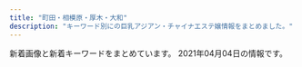 ```yaml
---
title: "町田・相模原・厚木・大和"
description: "キーワード別にの巨乳アジアン・チャイナエステ嬢情報をまとめました。"
---
```


新着画像と新着キーワードをまとめています。
2021年04月04日の情報です。

<DmmAffiliateIns />
<KeywordTable
  shops={
    [
    {
        "station": "\u4e2d\u592e\u6797\u9593\u99c5\u5317\u53e3",
        "img_links": [
            "http://massage-relax.info/images/nav-004.png",
            "http://massage-relax.info/images/nav-005.png",
            "http://massage-relax.info/images/top001.png",
            "http://massage-relax.info/images/cg08.jpg",
            "http://massage-relax.info/images/cg04.jpg",
            "http://massage-relax.info/images/cg03.jpg",
            "http://massage-relax.info/images/nav-001.png",
            "http://massage-relax.info/images/no.png",
            "http://massage-relax.info/images/cg06.jpg",
            "http://massage-relax.info/images/cg05.jpg",
            "http://massage-relax.info/images/nav-002.png",
            "http://massage-relax.info/images/tel.png",
            "http://massage-relax.info/images/nav-003.png",
            "http://massage-relax.info/images/cg01.jpg",
            "http://massage-relax.info/images/nav-006.png"
        ],
        "url": "http://massage-relax.info/",
        "keywords": {
            "F": 1,
            "E": 2,
            "D": 3,
            "86": 6
        },
        "name": "\u767d\u306e\u604b\u4eba"
    },
    {
        "keywords": {
            "83": 12,
            "85": 12,
            "C": 19,
            "87": 48,
            "D": 108,
            "88": 12,
            "E": 24,
            "86": 48
        },
        "name": "\u3055\u304f\u3089",
        "url": "http://sakura.ies.fun/",
        "station": "\u672c\u539a\u6728\u99c5\u5317\u53e3",
        "img_links": [
            "http://sakura.ies.fun/images/top.jpg",
            "http://sakura.ies.fun/images/room4.jpg",
            "http://sakura.ies.fun/photos/sites/12/2019/03/2019032203022448.jpg",
            "http://sakura.ies.fun/photos/sites/12/2018/05/2018053010184960.jpg",
            "http://sakura.ies.fun/photos/sites/12/2019/01/2019012411562891.jpg",
            "http://sakura.ies.fun/photos/sites/12/2019/01/2019012411562997.jpg",
            "http://sakura.ies.fun/images/s3.jpg",
            "http://sakura.ies.fun/images/room2.jpg",
            "http://sakura.ies.fun/images/room3.jpg",
            "http://sakura.ies.fun/images/s_news.jpg",
            "http://sakura.ies.fun/images/s_link.jpg",
            "http://sakura.ies.fun/photos/sites/12/2018/05/2018053010101743.jpg",
            "http://sakura.ies.fun/images/room1.jpg",
            "http://sakura.ies.fun/photos/sites/12/2019/03/2019032203475898.jpg",
            "http://sakura.ies.fun/images/s_staff.jpg",
            "http://sakura.ies.fun/images/s1.jpg",
            "http://sakura.ies.fun/photos/sites/12/2019/03/2019032201283686.jpg",
            "http://sakura.ies.fun/images/mobile.jpg",
            "http://sakura.ies.fun/photos/sites/12/2018/05/201805301010187.jpg",
            "http://sakura.ies.fun/images/pick.jpg",
            "http://sakura.ies.fun/photos/sites/12/2019/03/2019032201293340.jpg",
            "http://sakura.ies.fun/photos/sites/12/2019/01/2019012411562785.jpg",
            "http://sakura.ies.fun/photos/sites/12/2019/01/2019012411562899.jpg"
        ]
    },
    {
        "img_links": [
            "http://www.pentohausu.xyz/images/shop/5.jpg",
            "http://www.pentohausu.xyz/images/staff/1/mie.png",
            "http://www.pentohausu.xyz/images/staff/1/aya.jpg",
            "http://www.pentohausu.xyz/images/index-rin_14.jpg",
            "http://www.pentohausu.xyz/images/staff/1/7.jpg",
            "http://www.pentohausu.xyz/images/sys.png",
            "http://www.pentohausu.xyz/images/index-rin_04.jpg",
            "http://www.yozakura-aroma.xyz/images/staff/2.jpg",
            "http://www.pentohausu.xyz/images/nav/nav-t-sys.jpg",
            "http://www.pentohausu.xyz/images/index-rin_20.jpg",
            "http://www.pentohausu.xyz/images/lanmu-t-st.jpg",
            "http://www.pentohausu.xyz/images/staff/meijia.jpg",
            "http://www.pentohausu.xyz/images/staff/nana.jpg",
            "http://www.pentohausu.xyz/images/staff/1/8.jpg",
            "http://www.pentohausu.xyz/images/staff/1/sayuri.jpg",
            "http://www.pentohausu.xyz/images/shop/6.jpg",
            "http://www.pentohausu.xyz/images/index-rin_02.jpg",
            "http://www.pentohausu.xyz/images/staff/1/1.jpg",
            "http://www.pentohausu.xyz/images/lanmu-t-st2.jpg",
            "http://www.pentohausu.xyz/images/nav/nav-t-job.jpg"
        ],
        "keywords": {},
        "url": "http://www.pentohausu.xyz/",
        "station": "\u76f8\u6b66\u53f0\u524d\u99c5\u5317\u53e3",
        "name": "\u30da\u30f3\u30c8\u30cf\u30a6\u30b9"
    },
    {
        "keywords": {
            "C": 7
        },
        "img_links": [
            "http://purplerose.jpest.net/images/g0.jpg",
            "http://purplerose.jpest.net/images/gat.png",
            "http://purplerose.jpest.net/images/r01.jpg",
            "http://purplerose.jpest.net/images/newt.png",
            "http://purplerose.jpest.net/images/g2.jpg",
            "http://purplerose.jpest.net/images/r04.jpg",
            "http://purplerose.jpest.net/images/g3.jpg",
            "http://purplerose.jpest.net/images/r03.jpg",
            "http://purplerose.jpest.net/images/r02.jpg",
            "http://purplerose.jpest.net/images/mobile.png",
            "http://purplerose.jpest.net/images/pickt.png",
            "http://purplerose.jpest.net/images/g1.jpg",
            "http://purplerose.jpest.net/images/g5.jpg",
            "http://purplerose.jpest.net/images/g4.jpg",
            "http://purplerose.jpest.net/images/tite-staff.png"
        ],
        "station": "\u5927\u548c\u99c5\u5317\u53e3",
        "url": "http://purplerose.jpest.net/",
        "name": "\u604b\u4eba"
    },
    {
        "url": "https://rin-relax.com/",
        "station": "\u753a\u7530\u99c5",
        "name": "\u7652\u3057\u306e\u68ee",
        "keywords": {
            "E": 7,
            "D": 17
        },
        "img_links": [
            "https://rin-relax.com/wp-content/themes/este/img/12.jpg",
            "https://rin-relax.com/wp-content/uploads/2021/02/897621iyashi.jpg",
            "https://rin-relax.com/wp-content/themes/este/img/top-img01b.png",
            "https://rin-relax.com/wp-content/themes/este/img/top-img02.png",
            "https://rin-relax.com/wp-content/themes/este/img/13.jpg",
            "https://rin-relax.com/wp-content/uploads/2021/02/87654iyashi.jpg",
            "https://rin-relax.com/wp-content/uploads/2021/02/908765789iyashi.jpg",
            "https://rin-relax.com/wp-content/themes/este/img/tel_footer.png",
            "https://rin-relax.com/wp-content/uploads/2021/04/897261iyashi.jpg",
            "https://rin-relax.com/wp-content/themes/este/img/tel_header.png",
            "https://rin-relax.com/wp-content/uploads/2021/03/897631iyashi.jpg",
            "https://rin-relax.com/wp-content/themes/este/img/top-img01a.png",
            "https://rin-relax.com/wp-content/uploads/2021/02/21iyashi.jpg",
            "https://rin-relax.com/wp-content/themes/este/img/top-img01.png",
            "https://rin-relax.com/wp-content/themes/este/img/top-img03.png",
            "https://rin-relax.com/wp-content/themes/este/img/11.jpg",
            "https://rin-relax.com/wp-content/uploads/2021/02/187654iyashi.jpg",
            "https://rin-relax.com/wp-content/themes/este/img/14.jpg",
            "https://rin-relax.com/wp-content/themes/este/img/call.png"
        ]
    },
    {
        "name": "Tiara",
        "keywords": {
            "89": 5,
            "86": 1,
            "D": 6
        },
        "url": "http://hitlyiopm.xyz/",
        "station": "\u5c0f\u7530\u6025\u76f8\u6a21\u539f\u99c5\u5357\u53e3",
        "img_links": [
            "http://hitlyiopm.xyz/picture/nav-006.jpg",
            "http://hitlyiopm.xyz/uploads/201021/1-20102112344O57.jpg",
            "http://hitlyiopm.xyz/picture/c-01.jpg",
            "http://hitlyiopm.xyz/picture/m-top05.jpg",
            "http://hitlyiopm.xyz/uploads/201021/1-201021123520249.jpg",
            "http://hitlyiopm.xyz/uploads/201021/1-20102112353H51.jpg",
            "http://hitlyiopm.xyz/picture/nav-003.jpg",
            "http://hitlyiopm.xyz/uploads/210215/1-2102150AJ5306.jpg",
            "http://hitlyiopm.xyz/picture/m-top03.jpg",
            "http://hitlyiopm.xyz/picture/m-head01.jpg",
            "http://hitlyiopm.xyz/picture/nav-002.jpg",
            "http://hitlyiopm.xyz/picture/nav-001.jpg",
            "http://hitlyiopm.xyz/picture/nav-004.jpg",
            "http://hitlyiopm.xyz/picture/m-top02.jpg",
            "http://hitlyiopm.xyz/uploads/201226/1-201226151234C4.jpg",
            "http://hitlyiopm.xyz/uploads/201021/1-2010211235033D.jpg",
            "http://hitlyiopm.xyz/picture/nav-005.jpg"
        ]
    },
    {
        "station": "\u4e2d\u592e\u6797\u9593\u99c5\u897f\u53e3",
        "url": "http://sh-yuka.work/",
        "img_links": [
            "http://sh-yuka.work/uploads/190717/1-1ZGG5550JX.jpg",
            "http://sh-yuka.work/templets/default/picture/504339_21227f8954fd409581482fb167a52224_mv2.png",
            "http://sh-yuka.work/templets/default/picture/504339_60927e81bc2741dd89c63cce2eeb277d_mv2.png",
            "http://sh-yuka.work/uploads/200714/1-200G409461R02.jpg",
            "http://sh-yuka.work/templets/default/picture/504339_9994463d0234418bb05113314e8f9a17_mv2_d_4724_7369_s_4_2.png",
            "http://sh-yuka.work/templets/default/picture/504339_7e953fa3f1dd41aea09a25d07159362b_mv2.png",
            "http://sh-yuka.work/templets/default/picture/504339_f7143674e10f4748b569cd7df1c9af02_mv2.png",
            "http://sh-yuka.work/uploads/190929/1-1Z929192K4454.jpg",
            "http://sh-yuka.work/uploads/200728/1-200HQF02J29.jpg",
            "http://sh-yuka.work/uploads/210120/1-21012009301MY.jpg",
            "http://sh-yuka.work/uploads/201008/1-20100P93R4V3.jpg",
            "http://sh-yuka.work/templets/default/picture/504339_f7143674e10f4748b569cd7df1c9af02_mv2(1).png",
            "http://sh-yuka.work/templets/default/picture/504339_c3603a5d59b54b2793cbf3fbd516de13_mv2.png",
            "http://sh-yuka.work/uploads/200706/1-200F614263ab.jpg",
            "http://sh-yuka.work/uploads/210127/1-21012G32SV48.jpg",
            "http://sh-yuka.work/templets/default/picture/504339_53f4914fb1244a5581c45fbe8fe05e15_mv2_d_2835_2953_s_4_2.png",
            "http://sh-yuka.work/uploads/200108/1-20010QQ532137.jpg",
            "http://sh-yuka.work/uploads/200108/1-20010QQ625439.jpg",
            "http://sh-yuka.work/templets/default/picture/504339_81364141ef784efdac0337206b586e85_mv2.png",
            "http://sh-yuka.work/templets/default/picture/504339_9d7e65f16b2c4ad8932aacf9b075d81f_mv2_d_4724_7087_s_4_2.png",
            "http://sh-yuka.work/uploads/190717/1-1ZGG5544L32.jpg",
            "http://sh-yuka.work/templets/default/picture/504339_6ac3d0c415404d4caea8f7806efc469e_mv2.png",
            "http://sh-yuka.work/templets/default/picture/504339_d693404efae04362b04d73de913d8851_mv2_d_2084_2084_s_2.png",
            "http://sh-yuka.work/uploads/200108/1-20010QQI61H.jpg",
            "http://sh-yuka.work/templets/default/picture/504339_042c5bafc5f34692af2ee5e33bdba1e7_mv2.png",
            "http://sh-yuka.work/templets/default/picture/504339_7edd816c8a6a4b8dafc32c0979bee964_mv2_d_2480_3508_s_4_2.png",
            "http://sh-yuka.work/uploads/200930/1-200930103059A0.jpg",
            "http://sh-yuka.work/templets/default/picture/504339_7b83b5f415b04665924c4c26f4c5cd27_mv2_d_4812_2043_s_2.png",
            "http://sh-yuka.work/uploads/200721/1-200H1105351319.jpg",
            "http://sh-yuka.work/templets/default/picture/close.png",
            "http://sh-yuka.work/templets/default/picture/504339_24789f5562fa4f088be0b1134410514e_mv2.png",
            "http://sh-yuka.work/uploads/200629/1-200629151R5E6.jpg",
            "http://sh-yuka.work/uploads/201218/1-20121Q1033GH.jpg",
            "http://sh-yuka.work/templets/default/picture/504339_80887437d74b4abab793825cf10fcfba_mv2_d_2586_2860_s_4_2.png"
        ],
        "name": "\u3086\u304b",
        "keywords": {
            "85": 3,
            "C": 1,
            "D": 5,
            "86": 4
        }
    },
    {
        "url": "http://xn--cckdr4sjcn.com/",
        "keywords": {
            "C": 3,
            "86": 33,
            "E": 6,
            "D": 24
        },
        "name": "\u6021\u697d-\u30a4\u30e9\u30af-",
        "station": "\u5927\u548c\u99c5\u5357\u53e3",
        "img_links": [
            "http://xn--cckdr4sjcn.com/images/cg08.jpg",
            "http://xn--cckdr4sjcn.com/images/kan.jpg",
            "http://xn--cckdr4sjcn.com/images/evetop.png",
            "http://xn--cckdr4sjcn.com/images/news.png",
            "http://xn--cckdr4sjcn.com/images/cg01.jpg",
            "http://xn--cckdr4sjcn.com/images/top.png",
            "http://xn--cckdr4sjcn.com/images/r1.jpg",
            "http://xn--cckdr4sjcn.com/images/cg11.jpg",
            "http://xn--cckdr4sjcn.com/images/r3.jpg",
            "http://xn--cckdr4sjcn.com/images/cg13.jpg",
            "http://xn--cckdr4sjcn.com/images/cg05.jpg",
            "http://xn--cckdr4sjcn.com/images/cg02.jpg",
            "http://xn--cckdr4sjcn.com/images/cg12.jpg",
            "http://xn--cckdr4sjcn.com/images/r2.jpg",
            "http://xn--cckdr4sjcn.com/images/cg03.jpg",
            "http://xn--cckdr4sjcn.com/images/r4.jpg",
            "http://xn--cckdr4sjcn.com/images/cg07.jpg",
            "http://xn--cckdr4sjcn.com/images/cg06.jpg",
            "http://xn--cckdr4sjcn.com/images/staff_s.png",
            "http://xn--cckdr4sjcn.com/images/cg09.jpg",
            "http://xn--cckdr4sjcn.com/images/cg10.jpg"
        ]
    },
    {
        "name": "\u7652\u3057\u306e\u68ee",
        "img_links": [
            "http://relax-free.info/iyashinomori/images/pic8.jpg",
            "http://relax-free.info/iyashinomori/images/pic1.jpg",
            "http://relax-free.info/iyashinomori/images/footter.png",
            "http://relax-free.info/iyashinomori/images/c-interior.png",
            "http://relax-free.info/iyashinomori/staff/staff-mai.png",
            "http://relax-free.info/iyashinomori/staff/staff-haru.png",
            "http://relax-free.info/iyashinomori/images/bill.jpg",
            "http://relax-free.info/iyashinomori/images/bar-cam.png",
            "http://relax-free.info/iyashinomori/images/index.png",
            "http://relax-free.info/iyashinomori/staff/staff-mika.png",
            "http://relax-free.info/iyashinomori/images/b-tel.png",
            "http://relax-free.info/iyashinomori/images/bar-therapist.png",
            "http://relax-free.info/iyashinomori/images/bar-news.png",
            "http://relax-free.info/iyashinomori/images/pic7.jpg",
            "http://relax-free.info/iyashinomori/images/bar-other.png",
            "http://relax-free.info/iyashinomori/images/c-therapist.png",
            "http://relax-free.info/iyashinomori/images/bar-newface.png",
            "http://relax-free.info/iyashinomori/images/bar-interior.png",
            "http://relax-free.info/iyashinomori/images/pic2.jpg",
            "http://relax-free.info/iyashinomori/images/b-qr.jpg",
            "http://relax-free.info/iyashinomori/images/c-top.png"
        ],
        "keywords": {},
        "url": "http://relax-free.info/iyashinomori/",
        "station": "\u5357\u6797\u9593\u99c5\u897f\u53e3"
    },
    {
        "station": "\u672c\u539a\u6728\u99c5\u5357\u53e3",
        "img_links": [
            "http://okaeri.estheya.com/static/picture/staff01.jpg",
            "http://okaeri.estheya.com/static/picture/staff001.jpg",
            "http://okaeri.estheya.com/static/picture/staff03.jpg",
            "http://okaeri.estheya.com/static/picture/staff02.jpg",
            "http://okaeri.estheya.com/static/picture/index01.jpg"
        ],
        "keywords": {},
        "name": "\u304a\u5e30\u308a",
        "url": "http://okaeri.estheya.com/"
    },
    {
        "url": "http://dorami-jp.work/",
        "name": "dorami",
        "keywords": {},
        "img_links": [
            "http://dorami-jp.work/static/picture/esthe1.jpg",
            "http://dorami-jp.work/static/picture/ac2.jpg",
            "http://dorami-jp.work/static/picture/esthe3.jpg",
            "http://dorami-jp.work/uploads/201212/1-201212100RL28.jpg",
            "http://dorami-jp.work/uploads/201212/1-201212100Q2220.jpg",
            "http://dorami-jp.work/uploads/210315/1-210315101326118.jpg",
            "http://dorami-jp.work/static/picture/info_t.png",
            "http://dorami-jp.work/uploads/201212/1-201212100Ja10.jpg",
            "http://dorami-jp.work/static/picture/main1.jpg",
            "http://dorami-jp.work/uploads/210213/1-21021312211V96.jpg",
            "http://dorami-jp.work/static/picture/esthe2.jpg",
            "http://dorami-jp.work/static/picture/home.png",
            "http://dorami-jp.work/uploads/210329/1-21032912593a27.jpg",
            "http://dorami-jp.work/static/picture/ac1.jpg",
            "http://dorami-jp.work/static/picture/footer-l.png",
            "http://dorami-jp.work/static/picture/staff.png",
            "http://dorami-jp.work/static/picture/staff_t.png",
            "http://dorami-jp.work/static/picture/footer-r.png",
            "http://dorami-jp.work/static/picture/sys1.png"
        ],
        "station": "\u672c\u539a\u6728\u99c5\u5317\u53e3"
    },
    {
        "url": "http://ikoi.jpn.vin/",
        "keywords": {},
        "img_links": [],
        "name": "\u61a9\u3044",
        "station": "JR\u76f8\u6a21\u539f\u99c5\u5357\u53e3"
    },
    {
        "img_links": [
            "http://e-rei.info/images/top.png",
            "http://e-rei.info/images/r2.jpg",
            "http://e-rei.info/images/r1.jpg",
            "http://eskk.e-rei.info/uploads/2020/01/004.jpg",
            "http://e-rei.info/images/g0.jpg",
            "http://e-rei.info/images/s_mobile2.jpg",
            "http://e-rei.info/images/s_staff.png",
            "http://e-rei.info/images/movie.jpg",
            "http://eskk.e-rei.info/uploads/2021/01/mi-1.jpg",
            "http://e-rei.info/images/s_mobile.jpg",
            "http://eskk.e-rei.info/uploads/2019/12/001-2.jpg",
            "http://e-rei.info/images/s_news.png",
            "http://eskk.e-rei.info/uploads/2020/09/111.jpg",
            "http://e-rei.info/images/x3.png",
            "http://e-rei.info/images/01.jpg",
            "http://e-rei.info/images/s_mobile4.jpg",
            "http://e-rei.info/images/03.jpg",
            "http://eskk.e-rei.info/uploads/2020/01/001-3.jpg",
            "http://e-rei.info/images/x1.png",
            "http://eskk.e-rei.info/uploads/2021/01/yu.jpg",
            "http://e-rei.info/images/s_staff1.png",
            "http://eskk.e-rei.info/uploads/2020/01/006.jpg",
            "http://e-rei.info/images/s_service.png",
            "http://e-rei.info/images/top2.jpg",
            "http://eskk.e-rei.info/uploads/2019/12/001-1.jpg",
            "http://e-rei.info/images/s_news.jpg",
            "http://e-rei.info/images/r3.jpg",
            "http://e-rei.info/images/02.jpg",
            "http://eskk.e-rei.info/uploads/2020/06/001-3.jpg",
            "http://e-rei.info/images/s_mobile3.jpg",
            "http://e-rei.info/images/mobile.png"
        ],
        "keywords": {
            "88": 8,
            "D": 8,
            "\u80f8": 8,
            "\u4e73": 8,
            "84": 8,
            "C": 28
        },
        "url": "http://e-rei.info/",
        "name": "\u9e97",
        "station": "\u5927\u548c\u99c5\u5317\u53e3"
    },
    {
        "url": "http://starrysky.ebb.jp/",
        "keywords": {
            "86": 2,
            "87": 1,
            "D": 1,
            "89": 1,
            "E": 3
        },
        "img_links": [
            "http://starrysky.ebb.jp/news_bj3.jpg",
            "http://starrysky.ebb.jp/top.jpg",
            "http://starrysky.ebb.jp/news_bj1.jpg",
            "http://starrysky.ebb.jp/s1.jpg",
            "http://starrysky.ebb.jp/1-1Z22G61421M9.jpg",
            "http://starrysky.ebb.jp/s_staff.png",
            "http://starrysky.ebb.jp/1-1Z62614493c92.jpg",
            "http://starrysky.ebb.jp/s_news.jpg",
            "http://starrysky.ebb.jp/1-1Z22G61430623.jpg",
            "http://starrysky.ebb.jp/s3.jpg",
            "http://starrysky.ebb.jp/1-1Z22G6112QR.jpg",
            "http://starrysky.ebb.jp/1-1Z22G6095Y93.jpg",
            "http://starrysky.ebb.jp/1-1Z22G60923956.jpg",
            "http://starrysky.ebb.jp/info.jpg",
            "http://starrysky.ebb.jp/1-1Z22G61510229.jpg"
        ],
        "name": "\u661f\u306e\u7a7a",
        "station": "\u672c\u539a\u6728\u99c5\u5317\u53e3"
    },
    {
        "img_links": [
            "http://massage-est.info/images/no.png",
            "http://massage-est.info/images/cg02.jpg",
            "http://massage-est.info/images/cg08.jpg",
            "http://massage-est.info/images/head.jpg",
            "http://massage-est.info/images/cg05.jpg",
            "http://massage-est.info/images/cg03.jpg",
            "http://massage-est.info/images/cg07.jpg",
            "http://massage-est.info/images/tit3.jpg",
            "http://massage-est.info/images/cg10.jpg",
            "http://massage-est.info/images/line.png",
            "http://massage-est.info/images/tit4.jpg",
            "http://massage-est.info/images/cg11.jpg",
            "http://massage-est.info/images/tit1.jpg",
            "http://massage-est.info/images/tit5.jpg",
            "http://massage-est.info/images/cg09.jpg",
            "http://massage-est.info/images/cg091.jpg",
            "http://massage-est.info/images/tit2.jpg",
            "http://massage-est.info/images/fla.jpg",
            "http://massage-est.info/images/cg01.jpg"
        ],
        "station": "\u5927\u548c\u99c5\u5357\u53e3",
        "name": "\u685c\u6843-\u3055\u304f\u3089\u3093\u307c-",
        "keywords": {
            "87": 2,
            "86": 12,
            "E": 2,
            "F": 4,
            "D": 8
        },
        "url": "http://massage-est.info/"
    },
    {
        "url": "http://www.aimu.iesjp.com/",
        "name": "Aimu\uff5e\u30a2\u30a4\u30e0\uff5e",
        "station": "\u4e2d\u592e\u6797\u9593\u99c5",
        "keywords": {
            "87": 3,
            "D": 3,
            "C": 2,
            "86": 2
        },
        "img_links": [
            "http://www.aimu.iesjp.com/images/index_22.jpg",
            "http://www.aimu.iesjp.com/images/index_08.jpg",
            "http://www.aimu.iesjp.com/files/005-02.jpg",
            "http://www.aimu.iesjp.com/images/index_23.jpg",
            "http://www.aimu.iesjp.com/images/footer.jpg",
            "http://www.aimu.iesjp.com/files/004.jpg",
            "http://www.aimu.iesjp.com/files/003.jpg",
            "http://www.aimu.iesjp.com/images/index_12.jpg",
            "http://www.aimu.iesjp.com/files/003-02.jpg",
            "http://www.aimu.iesjp.com/files/001.jpg",
            "http://www.aimu.iesjp.com/files/002-03.jpg",
            "http://www.aimu.iesjp.com/images/index_13.jpg",
            "http://www.aimu.iesjp.com/images/index_04.jpg",
            "http://www.aimu.iesjp.com/images/index_06.jpg",
            "http://www.aimu.iesjp.com/images/index_18.jpg",
            "http://www.aimu.iesjp.com/images/index_21.jpg",
            "http://www.aimu.iesjp.com/images/index_05.jpg",
            "http://www.aimu.iesjp.com/images/header.jpg",
            "http://www.aimu.iesjp.com/images/index_07.jpg",
            "http://www.aimu.iesjp.com/images/index_03.jpg",
            "http://www.aimu.iesjp.com/files/005.jpg",
            "http://www.aimu.iesjp.com/files/001-02.jpg",
            "http://www.aimu.iesjp.com/images/index_09.jpg",
            "http://www.aimu.iesjp.com/files/005-03.jpg",
            "http://www.aimu.iesjp.com/images/index_19.jpg",
            "http://www.aimu.iesjp.com/files/001-03.jpg",
            "http://www.aimu.iesjp.com/images/backlistbtn.png",
            "http://www.aimu.iesjp.com/files/002.jpg",
            "http://www.aimu.iesjp.com/files/002-02.jpg",
            "http://www.aimu.iesjp.com/files/004-03.jpg",
            "http://www.aimu.iesjp.com/images/index_16.jpg",
            "http://www.aimu.iesjp.com/files/004-02.jpg",
            "http://www.aimu.iesjp.com/images/index_11.jpg",
            "http://www.aimu.iesjp.com/files/003-03.jpg"
        ]
    },
    {
        "name": "\u767e\u5408",
        "station": "\u753a\u7530\u99c5\u5317\u53e3",
        "url": "http://www.yuri.esjoho.com/",
        "keywords": {
            "88": 2,
            "F": 2,
            "87": 4,
            "D": 4,
            "89": 2,
            "E": 2
        },
        "img_links": [
            "http://www.yuri.esjoho.com/images/s_news.jpg",
            "http://www.yuri.esjoho.com/images/gallery1.jpg",
            "http://www.yuri.esjoho.com/images/s_pick.jpg",
            "http://www.yuri.esjoho.com/files/001-03.jpg",
            "http://www.yuri.esjoho.com/files/002-02.jpg",
            "http://www.yuri.esjoho.com/files/004.jpg",
            "http://www.yuri.esjoho.com/images/nbj3.jpg",
            "http://www.yuri.esjoho.com/files/004-03.jpg",
            "http://www.yuri.esjoho.com/images/s_info.jpg",
            "http://www.yuri.esjoho.com/images/1.jpg",
            "http://www.yuri.esjoho.com/images/top.jpg",
            "http://www.yuri.esjoho.com/images/end1.png",
            "http://www.yuri.esjoho.com/files/001.jpg",
            "http://www.yuri.esjoho.com/images/mobile.jpg",
            "http://www.yuri.esjoho.com/files/002.jpg",
            "http://www.yuri.esjoho.com/files/003-03.jpg",
            "http://www.yuri.esjoho.com/files/003-02.jpg",
            "http://www.yuri.esjoho.com/files/001-02.jpg",
            "http://www.yuri.esjoho.com/files/002-03.jpg",
            "http://www.yuri.esjoho.com/files/003.jpg",
            "http://www.yuri.esjoho.com/files/004-02.jpg",
            "http://www.yuri.esjoho.com/images/s_staff.jpg"
        ]
    },
    {
        "url": "http://esthe-relax.tokyo/",
        "station": "JR\u6df5\u91ce\u8fba\u99c5\u5317\u53e3",
        "img_links": [
            "http://esthe-relax.tokyo/images/sruru.jpg",
            "http://esthe-relax.tokyo/images/cg07.jpg",
            "http://esthe-relax.tokyo/link/menlog.jpg",
            "http://esthe-relax.tokyo/images/top.png",
            "http://esthe-relax.tokyo/images/rec.png",
            "http://esthe-relax.tokyo/images/staff_s.png",
            "http://esthe-relax.tokyo/images/cg08.jpg",
            "http://esthe-relax.tokyo/images/cg01.jpg",
            "http://esthe-relax.tokyo/images/cg02.jpg",
            "http://esthe-relax.tokyo/images/news.png",
            "http://esthe-relax.tokyo/images/cg04.jpg",
            "http://esthe-relax.tokyo/images/cg03.jpg",
            "http://esthe-relax.tokyo/images/cg05.jpg",
            "http://esthe-relax.tokyo/images/precau.png",
            "http://esthe-relax.tokyo/images/evetop.png"
        ],
        "name": "Fairy \uff5e\u30d5\u30a7\u30a2\u30ea\u30fc\uff5e",
        "keywords": {
            "86": 7,
            "E": 1,
            "D": 6
        }
    },
    {
        "keywords": {},
        "img_links": [
            "http://tuboan.xyz/_src/32794246/line1.png",
            "http://tuboan.xyz/_src/35851915/wechatimg307.jpg",
            "http://tuboan.xyz/_src/32794352/1_20190531100800502.jpg",
            "http://tuboan.xyz/_src/32794250/line1.png",
            "http://tuboan.xyz/_src/32794336/wechatimg116_20190529213149608.jpg",
            "http://tuboan.xyz/_src/32876943/wechatimg179.jpg",
            "http://tuboan.xyz/_src/32794244/3_20190531100402371.jpg",
            "http://tuboan.xyz/_src/32794205/s_news.png",
            "http://tuboan.xyz/_src/32794325/wechatimg162.jpg",
            "http://tuboan.xyz/_src/35851913/wechatimg307.jpg",
            "http://tuboan.xyz/_src/32794184/sign.png",
            "http://tuboan.xyz/_src/32794238/zi_staff.png",
            "http://tuboan.xyz/_src/32794330/line1.png",
            "http://tuboan.xyz/_src/39443177/wechatimg76.jpg",
            "http://tuboan.xyz/_src/32876882/1_20190531100800502.jpg",
            "http://tuboan.xyz/_src/32794344/wechatimg120.jpg",
            "http://tuboan.xyz/_src/32794276/wechatimg177.jpg",
            "http://tuboan.xyz/_src/32794240/line1.png",
            "http://tuboan.xyz/_src/32794322/wechatimg116_20190529213149608.jpg",
            "http://tuboan.xyz/_src/32794327/wechatimg134.jpg",
            "http://tuboan.xyz/_src/32794348/wechatimg164.jpg",
            "http://tuboan.xyz/_src/32794210/info.jpg",
            "http://tuboan.xyz/_src/32794324/wechatimg120.jpg",
            "http://tuboan.xyz/_src/32794248/wechatimg131.jpg",
            "http://tuboan.xyz/_src/32794350/line1.png",
            "http://tuboan.xyz/_src/35851941/line1.png",
            "http://tuboan.xyz/_src/32794334/line1.png",
            "http://tuboan.xyz/_src/32794340/wechatimg162.jpg",
            "http://tuboan.xyz/_src/32794346/line1.png",
            "http://tuboan.xyz/_src/32794328/wechatimg131.jpg",
            "http://tuboan.xyz/_src/39443173/wechatimg76.jpg",
            "http://tuboan.xyz/_src/32794360/wechatimg5740.jpg",
            "http://tuboan.xyz/_src/32794280/wechatimg176.jpg",
            "http://tuboan.xyz/_src/32846891/wechatimg134.jpg",
            "http://tuboan.xyz/_src/32794332/wechatimg134.jpg",
            "http://tuboan.xyz/_src/32794358/wechatimg148.jpg",
            "http://tuboan.xyz/_src/32794278/wechatimg178.jpg",
            "http://tuboan.xyz/_src/39443180/line1.png",
            "http://tuboan.xyz/_src/32794320/wechatimg136_20190530165104204.jpg",
            "http://tuboan.xyz/_src/32794361/wechatimg5740.jpg",
            "http://tuboan.xyz/_src/32794338/line1.png",
            "http://tuboan.xyz/_src/32794214/end.jpg",
            "http://tuboan.xyz/_src/32794359/wechatimg148.jpg",
            "http://tuboan.xyz/_src/32794329/3_20190531100402371.jpg",
            "http://tuboan.xyz/_src/32794243/wechatimg136_20190530165104204.jpg",
            "http://tuboan.xyz/_src/32794342/line1.png",
            "http://tuboan.xyz/_src/32794321/wechatimg164.jpg"
        ],
        "station": "\u672c\u539a\u6728\u99c5\u5317\u53e3",
        "name": "\u307b\u307b\u3048\u307f",
        "url": "http://tuboan.xyz/"
    },
    {
        "img_links": [
            "https://hm705.jpn.cm/images/blogger.jpg",
            "https://hm705.jpn.cm/photos/sites/37/2020/12/2020120203142783.jpg",
            "https://hm705.jpn.cm/images/dian.jpg",
            "https://hm705.jpn.cm/images/end.png",
            "https://hm705.jpn.cm/images/s_blogger.jpg",
            "https://hm705.jpn.cm/images/ac1.jpg",
            "https://hm705.jpn.cm/images/s_link.jpg",
            "https://hm705.jpn.cm/images/s.jpg",
            "https://hm705.jpn.cm/photos/sites/37/2020/01/2020012609400388.jpg",
            "https://hm705.jpn.cm/images/s_staff.jpg",
            "https://hm705.jpn.cm/images/info1.jpg",
            "https://hm705.jpn.cm/images/mobile.jpg",
            "https://hm705.jpn.cm/photos/sites/37/2018/06/2018061903375846.jpg",
            "https://hm705.jpn.cm/images/top.jpg"
        ],
        "url": "https://hm705.jpn.cm/",
        "station": "JR\u6a4b\u672c\u99c5\u5317\u53e3",
        "name": "\u30ab\u30a8\u30eb\u306e\u5bb6",
        "keywords": {}
    },
    {
        "keywords": {
            "C": 9
        },
        "station": "\u6d77\u8001\u540d\u99c5\u6771\u53e3",
        "name": "\u30e9\u30d5\u30a7\u30b9\u30bf",
        "img_links": [
            "https://lafesta.ests.jp/images/pick.jpg",
            "https://lafesta.ests.jp/photos/sites/43/2020/09/2020092918240213.jpg",
            "https://lafesta.ests.jp/images/staff0.jpg",
            "https://lafesta.ests.jp/images/s_news.jpg",
            "https://lafesta.ests.jp/photos/sites/43/2020/11/2020111211332413.jpg",
            "https://lafesta.ests.jp/images/photo.jpg",
            "https://lafesta.ests.jp/photos/sites/43/2018/06/201806260314216.jpg",
            "https://lafesta.ests.jp/images/top.jpg",
            "https://lafesta.ests.jp/images/pick_bj2.jpg",
            "https://lafesta.ests.jp/images/mobile.jpg",
            "https://lafesta.ests.jp/photos/sites/43/2019/05/2019052513415829.jpg",
            "https://lafesta.ests.jp/images/s_staff.jpg",
            "https://lafesta.ests.jp/images/s3.jpg",
            "https://lafesta.ests.jp/photos/sites/43/2018/06/2018062603142188.jpg",
            "https://lafesta.ests.jp/images/s1.jpg",
            "https://lafesta.ests.jp/images/pick1.jpg"
        ],
        "url": "https://lafesta.ests.jp/"
    },
    {
        "keywords": {},
        "url": "http://www.spun.work/",
        "name": "\u30b9\u30de\u30a4\u30eb",
        "station": "\u76f8\u6a21\u5927\u91ce\u99c5\u5357\u53e3",
        "img_links": [
            "http://www.spun.work/images/5.jpg",
            "http://www.spun.work/images/interior_t.jpg",
            "http://www.spun.work/images/staff_t.jpg",
            "http://www.spun.work/images/int1.png",
            "http://www.spun.work/images/1.jpg",
            "http://www.spun.work/images/head.jpg",
            "http://www.spun.work/images/int2.png",
            "http://www.spun.work/img/mari1.jpg",
            "http://www.spun.work/images/4.jpg",
            "http://www.spun.work/images/2.jpg",
            "http://www.spun.work/images/mobile.jpg",
            "http://www.spun.work/images/6.jpg",
            "http://www.spun.work/images/sys1.png",
            "http://www.spun.work/images/news.png",
            "http://www.spun.work/img/koko1.jpg",
            "http://www.spun.work/img/yuki1.jpg",
            "http://www.spun.work/img/haruko1.jpg",
            "http://www.spun.work/img/raki1.jpg",
            "http://www.spun.work/images/sys2.png",
            "http://www.spun.work/images/line.png",
            "http://www.spun.work/images/info.png",
            "http://www.spun.work/images/tel.jpg",
            "http://www.spun.work/images/ta.jpg"
        ]
    },
    {
        "name": "\u5409\u597d",
        "url": "http://yoshiko.jpest.net/",
        "img_links": [
            "http://yoshiko.jpest.net/uploads//sites/13/2020/08/1597221072-mobile.png",
            "http://yoshiko.jpest.net/uploads//sites/13/2020/08/g6.jpg",
            "http://yoshiko.jpest.net/uploads//sites/13/2020/08/r3.jpg",
            "http://yoshiko.jpest.net/uploads//sites/13/2020/08/g1.jpg",
            "http://yoshiko.jpest.net/uploads//sites/13/2020/08/lami.jpg",
            "http://yoshiko.jpest.net/uploads//sites/13/2020/10/1603075746-1.jpg",
            "http://yoshiko.jpest.net/uploads//sites/13/2020/08/tite-staff.jpg",
            "http://yoshiko.jpest.net/uploads//sites/13/2020/08/1604303247-top.jpg",
            "http://yoshiko.jpest.net/uploads//sites/13/2020/08/r2.jpg",
            "http://yoshiko.jpest.net/uploads//sites/13/2020/08/g5.jpg",
            "http://yoshiko.jpest.net/uploads//sites/13/2020/08/bj_03.jpg",
            "http://yoshiko.jpest.net/uploads//sites/13/2020/08/r4.jpg",
            "http://yoshiko.jpest.net/uploads//sites/13/2020/08/news03.png",
            "http://yoshiko.jpest.net/uploads//sites/13/2020/08/lina.jpg",
            "http://yoshiko.jpest.net/uploads//sites/13/2020/08/laola.jpg",
            "http://yoshiko.jpest.net/uploads//sites/13/2020/08/news01.png",
            "http://yoshiko.jpest.net/uploads//sites/13/2020/10/1603068785-1.jpg",
            "http://yoshiko.jpest.net/uploads//sites/13/2020/08/r1.jpg",
            "http://yoshiko.jpest.net/uploads//sites/13/2020/10/1602825649-g22.jpg",
            "http://yoshiko.jpest.net/uploads//sites/13/2020/08/1604303415-top.jpg",
            "http://yoshiko.jpest.net/uploads//sites/13/2020/08/yuki.jpg"
        ],
        "keywords": {},
        "station": "JR\u6df5\u91ce\u8fba\u99c5\u5357\u53e3"
    },
    {
        "station": "\u76f8\u6a21\u5927\u91ce\u99c5\u5317\u53e3",
        "img_links": [
            "http://t-rose.work/images/up.png",
            "http://t-rose.work/images/news.jpg",
            "http://t-rose.work/images/tg.jpg",
            "http://t-rose.work/images/int2.png",
            "http://t-rose.work/images/interior_t.jpg",
            "http://t-rose.work/img/ka1.jpg",
            "http://t-rose.work/images/sys.png",
            "http://t-rose.work/staff/ka.jpg",
            "http://t-rose.work/staff/nana.jpg",
            "http://t-rose.work/img/yuri1.jpg",
            "http://t-rose.work/staff/eri.jpg",
            "http://t-rose.work/images/int1.png",
            "http://t-rose.work/staff/mimi.jpg",
            "http://t-rose.work/img/mimi1.jpg",
            "http://t-rose.work/images/rec1.jpg",
            "http://t-rose.work/staff/yuri.jpg",
            "http://t-rose.work/img/eri1.jpg",
            "http://t-rose.work/images/head.jpg",
            "http://t-rose.work/img/nana1.jpg",
            "http://t-rose.work/images/staff_t.jpg",
            "http://t-rose.work/images/rec2.png"
        ],
        "keywords": {},
        "name": "\u591c\u6765\u9999",
        "url": "http://t-rose.work/"
    },
    {
        "name": "\u3075\u308c\u3042\u3044",
        "keywords": {
            "F": 1,
            "85": 3,
            "90": 1,
            "87": 3,
            "89": 2,
            "80": 1,
            "E": 1,
            "92": 1,
            "C": 8,
            "88": 1,
            "D": 6,
            "86": 5
        },
        "station": "\u5357\u6797\u9593\u99c5\u897f\u53e3",
        "url": "http://a-relax.info",
        "img_links": [
            "http://a-relax.info/images/index_40.jpg",
            "http://a-relax.info/girl/017.jpg",
            "http://a-relax.info/images/index_06.jpg",
            "http://a-relax.info/images/02.jpg",
            "http://a-relax.info/girl/016.jpg",
            "http://a-relax.info/images/index_23.jpg",
            "http://a-relax.info/images/index_37.jpg",
            "http://a-relax.info/images/index_01.jpg",
            "http://a-relax.info/girl/03.jpg",
            "http://a-relax.info/girl/022.jpg",
            "http://a-relax.info/girl/02.jpg",
            "http://a-relax.info/girl/019.jpg",
            "http://a-relax.info/images/index_22.jpg",
            "http://a-relax.info/images/index_24.jpg",
            "http://a-relax.info/images/index_11.jpg",
            "http://a-relax.info/images/r02.jpg",
            "http://a-relax.info/images/index_17.jpg",
            "http://a-relax.info/images/r01.jpg",
            "http://a-relax.info/girl/011.jpg",
            "http://a-relax.info/images/index_04.jpg",
            "http://a-relax.info/images/index_03.jpg",
            "http://a-relax.info/images/index_35.jpg",
            "http://a-relax.info/girl/024.jpg",
            "http://a-relax.info/images/info_01.jpg",
            "http://a-relax.info/images/index_08.jpg",
            "http://a-relax.info/images/index_31.jpg",
            "http://a-relax.info/images/index_15.jpg",
            "http://a-relax.info/images/index_32.jpg",
            "http://a-relax.info/images/index_38.jpg",
            "http://a-relax.info/girl/01.jpg",
            "http://a-relax.info/images/rec.jpg",
            "http://a-relax.info/images/sub_23.jpg",
            "http://a-relax.info/images/index_29.jpg",
            "http://a-relax.info/images/rec_19.jpg",
            "http://a-relax.info/images/info_19.jpg",
            "http://a-relax.info/girl/014.jpg",
            "http://a-relax.info/images/r04.jpg",
            "http://a-relax.info/images/index_27.jpg",
            "http://a-relax.info/girl/018.jpg",
            "http://a-relax.info/girl/023.jpg",
            "http://a-relax.info/images/index_07.jpg",
            "http://a-relax.info/images/index_09.jpg",
            "http://a-relax.info/images/index_10.jpg",
            "http://a-relax.info/images/staff_19.jpg",
            "http://a-relax.info/images/index_36.jpg",
            "http://a-relax.info/images/index_34.jpg",
            "http://a-relax.info/images/staff_01.jpg",
            "http://a-relax.info/girl/025.jpg",
            "http://a-relax.info/images/index_16.jpg",
            "http://a-relax.info/images/index_20.jpg",
            "http://a-relax.info/girl/05.jpg",
            "http://a-relax.info/girl/00.jpg",
            "http://a-relax.info/girl/026.jpg",
            "http://a-relax.info/images/r03.jpg",
            "http://a-relax.info/images/index_25.jpg",
            "http://a-relax.info/girl/021.jpg",
            "http://a-relax.info/images/index_18.jpg",
            "http://a-relax.info/girl/04.jpg",
            "http://a-relax.info/images/index_12.jpg",
            "http://a-relax.info/images/r05.jpg",
            "http://a-relax.info/images/index_02.jpg",
            "http://a-relax.info/images/index_13.jpg",
            "http://a-relax.info/images/index_28.jpg",
            "http://a-relax.info/images/01.jpg",
            "http://a-relax.info/images/index_14.jpg",
            "http://a-relax.info/girl/013.jpg"
        ]
    },
    {
        "station": "\u76f8\u6a21\u5927\u91ce\u99c5\u5357\u53e3",
        "url": "https://mitsu.iest.info/",
        "img_links": [],
        "keywords": {},
        "name": "\u871c\u30fb\u307f\u3064"
    },
    {
        "img_links": [
            "http://es-mina.com/staff/yuina/01mb.jpg",
            "http://es-mina.com/pic/head.jpg",
            "http://es-mina.com/staff/momoko/01mb.jpg",
            "http://es-mina.com/staff/nana/01mb.jpg",
            "http://es-mina.com/pic/topimg1.jpg",
            "http://es-mina.com/staff/yuki/01mb.jpg",
            "http://es-mina.com/pic/topimg3.jpg",
            "http://es-mina.com/img/mainft.jpg",
            "http://es-mina.com/img/access/roadsp.png",
            "http://es-mina.com/staff/haruka/01mb.jpg",
            "http://es-mina.com/staff/ran/01mb.jpg",
            "http://es-mina.com/img/access/roada1.jpg",
            "http://es-mina.com/staff/nanami/01mb.jpg",
            "http://es-mina.com/staff/minami/01mb.jpg",
            "http://es-mina.com/staff/midori/01mb.jpg",
            "http://es-mina.com/staff/hana/01mb.jpg",
            "http://es-mina.com/staff/rei/01mb.jpg",
            "http://es-mina.com/staff/haru/01mb.jpg",
            "http://es-mina.com/img/access/roadb4.jpg",
            "http://es-mina.com/img/ttl_concept.png",
            "http://es-mina.com/staff/rie/01mb.jpg",
            "http://es-mina.com/staff/ami/01mb.jpg",
            "http://es-mina.com/staff/izumi/01mb.jpg",
            "http://es-mina.com/pic/topimg2.jpg",
            "http://es-mina.com/img/access/roada4.jpg",
            "http://es-mina.com/staff/sakura/01mb.jpg",
            "http://es-mina.com/img/foot.jpg",
            "http://es-mina.com/img/conmsg.png",
            "http://es-mina.com/img/access/roada2.jpg",
            "http://es-mina.com/img/access/roada3.jpg",
            "http://es-mina.com/staff/mana/01mb.jpg",
            "http://es-mina.com/staff/nene/01mb.jpg",
            "http://es-mina.com/img/access/roadb2.jpg",
            "http://es-mina.com/img/access/roadb3.jpg",
            "http://es-mina.com/img/access/roadb1.jpg",
            "http://es-mina.com/staff/tina/01mb.jpg",
            "http://es-mina.com/staff/ririka/01mb.jpg",
            "http://es-mina.com/staff/miki/01mb.jpg",
            "http://es-mina.com/img/ttl_staff.png",
            "http://es-mina.com/staff/ai/01mb.jpg",
            "http://es-mina.com/staff/kana/01mb.jpg",
            "http://es-mina.com/staff/runa/01mb.jpg",
            "http://es-mina.com/staff/nina/01mb.jpg"
        ],
        "keywords": {
            "C": 32
        },
        "station": "\u753a\u7530\u99c5\u6771\u53e3",
        "name": "MINA",
        "url": "http://es-mina.com/"
    },
    {
        "img_links": [
            "http://www.ainotenshi.esturl.com/images/header.png",
            "http://www.ainotenshi.esturl.com/images/btnTop.png",
            "http://www.ainotenshi.esturl.com/files/001.jpg",
            "http://www.ainotenshi.esturl.com/files/001-03.jpg",
            "http://www.ainotenshi.esturl.com/files/004-02.jpg",
            "http://www.ainotenshi.esturl.com/files/005.jpg",
            "http://www.ainotenshi.esturl.com/files/002.jpg",
            "http://www.ainotenshi.esturl.com/files/002-02.jpg",
            "http://www.ainotenshi.esturl.com/files/004-03.jpg",
            "http://www.ainotenshi.esturl.com/files/003.jpg",
            "http://www.ainotenshi.esturl.com/files/008-02.jpg",
            "http://www.ainotenshi.esturl.com/files/007.jpg",
            "http://www.ainotenshi.esturl.com/files/008.jpg",
            "http://www.ainotenshi.esturl.com/files/004.jpg",
            "http://www.ainotenshi.esturl.com/files/001-02.jpg",
            "http://www.ainotenshi.esturl.com/files/008-03.jpg",
            "http://www.ainotenshi.esturl.com/files/006-02.jpg",
            "http://www.ainotenshi.esturl.com/files/003-02.jpg",
            "http://www.ainotenshi.esturl.com/images/barAccess.png",
            "http://www.ainotenshi.esturl.com/images/barRecruit.png",
            "http://www.ainotenshi.esturl.com/files/005-02.jpg",
            "http://www.ainotenshi.esturl.com/files/003-03.jpg",
            "http://www.ainotenshi.esturl.com/images/concept.png",
            "http://www.ainotenshi.esturl.com/images/contentBottom.jpg",
            "http://www.ainotenshi.esturl.com/files/006-03.jpg",
            "http://www.ainotenshi.esturl.com/files/002-03.jpg",
            "http://www.ainotenshi.esturl.com/images/barProfile.png",
            "http://www.ainotenshi.esturl.com/images/backBtn.png",
            "http://www.ainotenshi.esturl.com/images/time.png",
            "http://www.ainotenshi.esturl.com/files/007-03.jpg",
            "http://www.ainotenshi.esturl.com/files/007-02.jpg",
            "http://www.ainotenshi.esturl.com/images/barLink.png",
            "http://www.ainotenshi.esturl.com/files/005-03.jpg",
            "http://www.ainotenshi.esturl.com/images/barTherapist.png",
            "http://www.ainotenshi.esturl.com/images/barSchedule.png",
            "http://www.ainotenshi.esturl.com/images/barProfileSche.png",
            "http://www.ainotenshi.esturl.com/images/barSystem.png",
            "http://www.ainotenshi.esturl.com/files/006.jpg"
        ],
        "station": "\u672c\u539a\u6728\u99c5\u5317\u53e3",
        "name": "\u611b\u306e\u5929\u4f7f",
        "keywords": {
            "87": 24,
            "D": 28,
            "88": 4,
            "C": 4,
            "85": 4
        },
        "url": "http://www.ainotenshi.esturl.com/"
    },
    {
        "img_links": [
            "http://biretuip.xyz/uploads/210302/1-210302133644354.jpg",
            "http://biretuip.xyz/uploads/201109/1-201109134AB46.jpg",
            "http://biretuip.xyz/static/picture/main1.jpg",
            "http://biretuip.xyz/static/picture/info_t.png",
            "http://biretuip.xyz/static/picture/ac1.jpg",
            "http://biretuip.xyz/static/picture/staff_t.png",
            "http://biretuip.xyz/uploads/201109/1-201109134H31D.jpg",
            "http://biretuip.xyz/static/picture/esthe1.jpg",
            "http://biretuip.xyz/static/picture/esthe3.jpg",
            "http://biretuip.xyz/static/picture/home.png",
            "http://biretuip.xyz/static/picture/footer-l.png",
            "http://biretuip.xyz/static/picture/esthe2.jpg",
            "http://biretuip.xyz/static/picture/footer-r.png",
            "http://biretuip.xyz/static/picture/sys1.png",
            "http://biretuip.xyz/uploads/201109/1-201109134G0153.jpg",
            "http://biretuip.xyz/static/picture/staff.png"
        ],
        "keywords": {},
        "station": "\u672c\u539a\u6728\u99c5\u5317\u53e3",
        "url": "http://biretuip.xyz/",
        "name": "Lucky"
    },
    {
        "keywords": {},
        "img_links": [
            "http://soukai55.com/images/staff_image/staff_05.jpg",
            "http://soukai55.com/images/top/top_01.jpg",
            "http://soukai55.com/images/gallery/gallery_c.jpg",
            "http://soukai55.com/images/staff_image/staff_01.jpg",
            "http://soukai55.com/images/top/top_06.jpg",
            "http://soukai55.com/images/gallery/gallery_d.jpg",
            "http://soukai55.com/images/flash_b.jpg",
            "http://soukai55.com/images/home/indnx_sale.png",
            "http://soukai55.com/images/gallery/gallery_3.jpg",
            "http://soukai55.com/images/top/top_03.jpg",
            "http://soukai55.com/images/home/indnx_re.jpg",
            "http://soukai55.com/images/flash_a.jpg",
            "http://soukai55.com/images/index_btm.jpg",
            "http://soukai55.com/images/staff_image/staff_03.jpg",
            "http://soukai55.com/images/top/top_08.png",
            "http://soukai55.com/images/top/top_04.jpg",
            "http://soukai55.com/images/home/top.jpg",
            "http://soukai55.com/images/top/top_02.jpg",
            "http://soukai55.com/images/top/top_05.jpg",
            "http://soukai55.com/images/home/indnx_qr.jpg",
            "http://soukai55.com/images/staff_image/staff_04.jpg",
            "http://soukai55.com/images/gallery/gallery_a.jpg",
            "http://soukai55.com/images/gallery/gallery_2.jpg",
            "http://soukai55.com/images/gallery/gallery_b.jpg",
            "http://soukai55.com/images/gallery/gallery_1.jpg",
            "http://soukai55.com/images/staff_image/staff_02.jpg",
            "http://soukai55.com/images/home/indnx_phone.jpg",
            "http://soukai55.com/images/gallery/gallery_4.jpg"
        ],
        "station": "\u5927\u548c\u99c5\u5317\u53e3",
        "name": "\u723d\u5feb",
        "url": "http://soukai55.com/"
    },
    {
        "name": "Refresh \uff5e\u30ea\u30d5\u30ec\u30c3\u30b7\u30e5\uff5e",
        "img_links": [
            "http://refresh.esnavi.work/head.jpg",
            "http://refresh.esnavi.work/rec2.png",
            "http://refresh.esnavi.work/1.jpg",
            "http://refresh.esnavi.work/3.jpg",
            "http://refresh.esnavi.work/yuki.jpg",
            "http://refresh.esnavi.work/news.jpg",
            "http://refresh.esnavi.work/up.jpg",
            "http://refresh.esnavi.work/ayako.jpg",
            "http://refresh.esnavi.work/staff_t.jpg",
            "http://refresh.esnavi.work/4.jpg",
            "http://refresh.esnavi.work/acc1.jpg",
            "http://refresh.esnavi.work/misaki.jpg",
            "http://refresh.esnavi.work/koko.jpg",
            "http://refresh.esnavi.work/momoka.jpg",
            "http://refresh.esnavi.work/interior_t.jpg",
            "http://refresh.esnavi.work/rec1.png",
            "http://refresh.esnavi.work/tg.jpg",
            "http://refresh.esnavi.work/acc3.jpg",
            "http://refresh.esnavi.work/acc2.jpg",
            "http://refresh.esnavi.work/6.jpg",
            "http://refresh.esnavi.work/int1.png"
        ],
        "keywords": {},
        "url": "http://refresh.esnavi.work/",
        "station": "\u76f8\u6a21\u5927\u91ce\u99c5\u5357\u53e3"
    },
    {
        "name": "\u3089\u304f\u3089\u304f",
        "keywords": {
            "84": 2,
            "88": 4,
            "89": 3,
            "86": 3
        },
        "img_links": [
            "http://yobisaki.work/_src/19665050/wx00030303-181621%402x.png",
            "http://yobisaki.work/_src/53915785/20210304_164956.jpg",
            "http://yobisaki.work/_src/53914410/wechatimg1028.jpg",
            "http://yobisaki.work/_src/18214297/1.png",
            "http://yobisaki.work/_src/18214395/wechatimg1025.jpg",
            "http://yobisaki.work/_src/21626748/wechatimg1029.jpg",
            "http://yobisaki.work/_src/18214162/82e082e02.jpg",
            "http://yobisaki.work/_src/18214285/navi_01.png",
            "http://yobisaki.work/_src/18214289/navi_03.png",
            "http://yobisaki.work/_src/18214287/navi_02.png",
            "http://yobisaki.work/_src/53914417/wechatimg1030.jpg",
            "http://yobisaki.work/_src/53871199/wx00030303-181827%402x.jpg",
            "http://yobisaki.work/_src/18214386/wx00030303-181542%402x.png",
            "http://yobisaki.work/_src/21479365/index_099.png",
            "http://yobisaki.work/_src/18214100/index_09.png",
            "http://yobisaki.work/_src/18214303/4.png",
            "http://yobisaki.work/_src/18214393/wx00030303-181605%402x.png",
            "http://yobisaki.work/_src/53915775/20210304_165155.jpg",
            "http://yobisaki.work/_src/53914760/wx00030303-181542%402x.png",
            "http://yobisaki.work/_src/53888778/wechatimg316.jpg",
            "http://yobisaki.work/_src/53930944/navi_06.png",
            "http://yobisaki.work/_src/53916235/20210304_164336.jpg",
            "http://yobisaki.work/_src/18214160/sign.png",
            "http://yobisaki.work/_src/18214086/wechatimg316.jpg",
            "http://yobisaki.work/_src/18214366/index_099.png",
            "http://yobisaki.work/_src/18214148/img20210303114743763025.png",
            "http://yobisaki.work/_src/18214352/sign.png",
            "http://yobisaki.work/_src/18214309/1.jpg",
            "http://yobisaki.work/_src/21479344/sign.png",
            "http://yobisaki.work/_src/18214223/tall.png",
            "http://yobisaki.work/_src/18214174/index_099.png",
            "http://yobisaki.work/_src/18214308/7261563932146_.pic_hd.jpg",
            "http://yobisaki.work/_src/18214291/navi_04.png",
            "http://yobisaki.work/_src/22587998/wechatimg1025.jpg",
            "http://yobisaki.work/_src/21479345/82e082e02.jpg",
            "http://yobisaki.work/_src/18214236/index_099.png",
            "http://yobisaki.work/_src/21626747/wechatimg1029.jpg",
            "http://yobisaki.work/_src/53915649/wechatimg1030.jpg",
            "http://yobisaki.work/_src/18214387/wx00030303-181827%402x.jpg",
            "http://yobisaki.work/_src/18214153/index_09.png",
            "http://yobisaki.work/_src/18214307/4.jpg",
            "http://yobisaki.work/_src/22587999/wechatimg1025.jpg",
            "http://yobisaki.work/_src/53914389/wechatimg1025.jpg",
            "http://yobisaki.work/_src/18214301/3.png",
            "http://yobisaki.work/_src/53915651/wechatimg1029.jpg",
            "http://yobisaki.work/_src/18214353/tall.png",
            "http://yobisaki.work/_src/53914758/wx00030303-181542%402x.png",
            "http://yobisaki.work/_src/53915771/20210304_165454.jpg",
            "http://yobisaki.work/_src/21479347/tall.png",
            "http://yobisaki.work/_src/53915650/wechatimg1030.jpg",
            "http://yobisaki.work/_src/18214089/img20210303114743763025.png",
            "http://yobisaki.work/_src/18214161/tall.png",
            "http://yobisaki.work/_src/18214389/wechatimg1026.jpg",
            "http://yobisaki.work/_src/18214133/qr.png",
            "http://yobisaki.work/_src/18214132/qr.png",
            "http://yobisaki.work/_src/53915652/wechatimg1029.jpg",
            "http://yobisaki.work/_src/22159991/wechatimg1028.jpg",
            "http://yobisaki.work/_src/53915422/wechatimg1028.jpg",
            "http://yobisaki.work/_src/18214090/tall.png",
            "http://yobisaki.work/_src/53915421/wechatimg1027.jpg",
            "http://yobisaki.work/_src/18214293/navi_05.png",
            "http://yobisaki.work/_src/18214085/sign.png",
            "http://yobisaki.work/_src/18214299/2.png",
            "http://yobisaki.work/_src/18214224/wechatimg1028.jpg",
            "http://yobisaki.work/_src/53915423/wechatimg1028.jpg",
            "http://yobisaki.work/_src/53915787/20210304_164800.jpg",
            "http://yobisaki.work/_src/53888784/wechatimg316.jpg",
            "http://yobisaki.work/_src/53915420/wechatimg1027.jpg",
            "http://yobisaki.work/_src/18214396/wechatimg1025.jpg",
            "http://yobisaki.work/_src/18214388/wechatimg1026.jpg",
            "http://yobisaki.work/_src/18214305/5.png",
            "http://yobisaki.work/_src/18214222/sign.png",
            "http://yobisaki.work/_src/18214091/tall.png",
            "http://yobisaki.work/_src/22159990/wechatimg1028.jpg",
            "http://yobisaki.work/_src/18214150/4.png"
        ],
        "station": "\u5c0f\u7530\u6025\u76f8\u6a21\u539f\u99c5\u5317\u53e3",
        "url": "http://yobisaki.work/"
    },
    {
        "station": "\u5ea7\u9593\u99c5\u897f\u53e3",
        "url": "http://shonoyou.me-es.com/",
        "name": "\u521d\u306e\u8449",
        "img_links": [
            "http://shonoyou.me-es.com/images/index_07.jpg",
            "http://shonoyou.me-es.com/girl/017a.jpg",
            "http://shonoyou.me-es.com/images/index_19.jpg",
            "http://shonoyou.me-es.com/girl/010.jpg",
            "http://shonoyou.me-es.com/images/index_04.jpg",
            "http://shonoyou.me-es.com/images/index_20.jpg",
            "http://shonoyou.me-es.com/images/index_22.jpg",
            "http://shonoyou.me-es.com/girl/02.jpg",
            "http://shonoyou.me-es.com/girl/013.jpg",
            "http://shonoyou.me-es.com/images/index_21.jpg",
            "http://shonoyou.me-es.com/girl/017.jpg",
            "http://shonoyou.me-es.com/images/staff_10.jpg",
            "http://shonoyou.me-es.com/girl/015.jpg",
            "http://shonoyou.me-es.com/girl/02a.jpg",
            "http://shonoyou.me-es.com/images/index_06.jpg",
            "http://shonoyou.me-es.com/girl/010a.jpg",
            "http://shonoyou.me-es.com/girl/019.jpg",
            "http://shonoyou.me-es.com/images/index_16.jpg",
            "http://shonoyou.me-es.com/images/index_09.jpg",
            "http://shonoyou.me-es.com/images/rec.jpg",
            "http://shonoyou.me-es.com/images/index_05.jpg",
            "http://shonoyou.me-es.com/images/rec_10.jpg",
            "http://shonoyou.me-es.com/girl/016.jpg",
            "http://shonoyou.me-es.com/images/index_25.jpg",
            "http://shonoyou.me-es.com/images/top2.jpg",
            "http://shonoyou.me-es.com/girl/013a.jpg",
            "http://shonoyou.me-es.com/girl/019a.jpg",
            "http://shonoyou.me-es.com/girl/015a.jpg",
            "http://shonoyou.me-es.com/images/info.jpg",
            "http://shonoyou.me-es.com/girl/016a.jpg",
            "http://shonoyou.me-es.com/images/index_12.jpg",
            "http://shonoyou.me-es.com/images/index_24.jpg",
            "http://shonoyou.me-es.com/images/top.jpg",
            "http://shonoyou.me-es.com/images/index_02.jpg",
            "http://shonoyou.me-es.com/images/index_27.jpg",
            "http://shonoyou.me-es.com/images/info_10.jpg",
            "http://shonoyou.me-es.com/images/index_03.jpg",
            "http://shonoyou.me-es.com/images/index_10.jpg",
            "http://shonoyou.me-es.com/images/index_17.jpg",
            "http://shonoyou.me-es.com/images/index_14.jpg",
            "http://shonoyou.me-es.com/images/index_11.jpg"
        ],
        "keywords": {}
    },
    {
        "img_links": [
            "http://en-massage.work/img/st2.jpg",
            "http://en-massage.work/img/pickupsize5.jpg",
            "http://en-massage.work/img/haed.png",
            "http://en-massage.work/sp/img/sys.jpg",
            "http://en-massage.work/img/sta2.jpg",
            "http://en-massage.work/img/pickupsize2.jpg",
            "http://en-massage.work/sp/img/add.jpg",
            "http://en-massage.work/img/bottom2.png",
            "http://en-massage.work/img/enent.jpg",
            "http://en-massage.work/sp/img/t-s.jpg",
            "http://en-massage.work/sp/img/sta6.jpg",
            "http://en-massage.work/sp/img/info.jpg",
            "http://en-massage.work/img/sta5.jpg",
            "http://en-massage.work/sp/img/pickupsize5.jpg",
            "http://en-massage.work/sp/img/pickupsize6.jpg",
            "http://en-massage.work/sp/img/tel.jpg",
            "http://en-massage.work/img/st6.jpg",
            "http://en-massage.work/img/st7.jpg",
            "http://en-massage.work/sp/img/pc.jpg",
            "http://en-massage.work/img/pickupsize7.jpg",
            "http://en-massage.work/sp/img/sta5.jpg",
            "http://en-massage.work/sp/img/tit.jpg",
            "http://en-massage.work/sp/img/pic.jpg",
            "http://en-massage.work/sp/img/t-t.jpg",
            "http://en-massage.work/sp/img/pickupsize7.jpg",
            "http://en-massage.work/img/sta6.jpg",
            "http://en-massage.work/sp/img/t-a.jpg",
            "http://en-massage.work/sp/img/botton.jpg",
            "http://en-massage.work/img/bottom.png",
            "http://en-massage.work/img/nost.jpg",
            "http://en-massage.work/sp/img/sta7.jpg",
            "http://en-massage.work/sp/img/cam.jpg",
            "http://en-massage.work/sp/img/time.jpg",
            "http://en-massage.work/img/sta7.jpg",
            "http://en-massage.work/img/st5.jpg",
            "http://en-massage.work/sp/img/t-o.jpg",
            "http://en-massage.work/sp/img/sta2.jpg",
            "http://en-massage.work/sp/img/t-r.jpg",
            "http://en-massage.work/sp/img/pickupsize2.jpg",
            "http://en-massage.work/img/pickupsize6.jpg"
        ],
        "station": "\u76f8\u6a21\u5927\u91ce\u99c5\u5357\u53e3",
        "keywords": {
            "C": 17,
            "85": 3,
            "D": 6,
            "86": 6,
            "83": 3
        },
        "url": "http://en-massage.work/",
        "name": "\u7e01"
    },
    {
        "name": "Minty",
        "keywords": {
            "E": 21,
            "D": 21
        },
        "station": "JR\u753a\u7530\u99c5\u5357\u53e3",
        "img_links": [
            "http://sweety-est.net/img/h1.png",
            "http://sweety-est.net/img/toph.png",
            "http://sweety-est.net/img/tit2.png",
            "http://sweety-est.net/img/open.png",
            "http://sweety-est.net/img/cg05.jpg",
            "http://sweety-est.net/img/cg02.jpg",
            "http://sweety-est.net/img/m1.png",
            "http://sweety-est.net/img/phone.png",
            "http://sweety-est.net/img/cg03.jpg",
            "http://sweety-est.net/img/tit5.png",
            "http://sweety-est.net/img/m6.png",
            "http://sweety-est.net/img/cp-desc1.png",
            "http://sweety-est.net/img/slide2-4.jpg",
            "http://sweety-est.net/img/tel2.png",
            "http://sweety-est.net/img/tit6.png",
            "http://sweety-est.net/img/m5.png",
            "http://sweety-est.net/img/cp-ttl.png",
            "http://sweety-est.net/img/m2.png",
            "http://sweety-est.net/img/cg06.jpg",
            "http://sweety-est.net/img/tit1.png",
            "http://sweety-est.net/img/slide2-3.jpg",
            "http://sweety-est.net/img/m4.png",
            "http://sweety-est.net/img/cg01.jpg",
            "http://sweety-est.net/img/m3.png",
            "http://sweety-est.net/img/tit3.png",
            "http://sweety-est.net/img/cg04.jpg",
            "http://sweety-est.net/img/tit4.png",
            "http://sweety-est.net/img/slide2-2.jpg",
            "http://sweety-est.net/img/cp-desc1sp.png",
            "http://sweety-est.net/img/slide2-1.jpg"
        ],
        "url": "http://sweety-est.net/"
    },
    {
        "url": "http://onshin.xyz/",
        "station": "\u672c\u539a\u6728\u99c5\u5317\u53e3",
        "img_links": [
            "http://onshin.xyz/_src/38965804/img20200212123452130136.jpg",
            "http://onshin.xyz/_src/39571027/point_blur_jan292021_170857.jpg",
            "http://onshin.xyz/_src/38965864/time.png",
            "http://onshin.xyz/_src/38965870/wechatimg46.jpg",
            "http://onshin.xyz/_src/39571217/img20200212123842969058.jpg",
            "http://onshin.xyz/_src/38965849/img20200212123452130136.jpg",
            "http://onshin.xyz/_src/38965767/now.jpg",
            "http://onshin.xyz/_src/39571231/img20200212123918630367.jpg",
            "http://onshin.xyz/_src/38965784/navi_09.png",
            "http://onshin.xyz/_src/39647639/cam2.jpg",
            "http://onshin.xyz/_src/39570590/img20200212123605950636.jpg",
            "http://onshin.xyz/_src/38965886/re.png",
            "http://onshin.xyz/_src/38965872/wechatimg51.jpg",
            "http://onshin.xyz/_src/38965809/sign.png",
            "http://onshin.xyz/_src/38965780/navi_05.png",
            "http://onshin.xyz/_src/39571178/img20200212123750825675.jpg",
            "http://onshin.xyz/_src/38965854/s2.jpg",
            "http://onshin.xyz/_src/39571023/img20200212123750825675.jpg",
            "http://onshin.xyz/_src/39571141/wechatimg270.jpg",
            "http://onshin.xyz/_src/38965795/sign.png",
            "http://onshin.xyz/_src/38965874/wechatimg48.jpg",
            "http://onshin.xyz/_src/39571116/img20200212123605950636.jpg",
            "http://onshin.xyz/_src/39571233/img20200212123918630367.jpg",
            "http://onshin.xyz/_src/38965868/wechatimg52.jpg",
            "http://onshin.xyz/_src/38965878/wechatimg47.jpg",
            "http://onshin.xyz/_src/38965855/s3.jpg",
            "http://onshin.xyz/_src/39571234/img20200212123918630367.jpg",
            "http://onshin.xyz/_src/39571191/point_blur_jan292021_170857.jpg",
            "http://onshin.xyz/_src/39571051/img20200212123842969058.jpg",
            "http://onshin.xyz/_src/38965857/s4.jpg",
            "http://onshin.xyz/_src/39571179/img20200212123750825675.jpg",
            "http://onshin.xyz/_src/38965884/wechatimg89089a3d49ce9555a298149aea23d992.jpg",
            "http://onshin.xyz/_src/39571115/img20200212123605950636.jpg",
            "http://onshin.xyz/_src/39571177/img20200212123750825675.jpg",
            "http://onshin.xyz/_src/39571022/img20200212123750825675.jpg",
            "http://onshin.xyz/_src/38965853/s1.jpg",
            "http://onshin.xyz/_src/38965837/sign.png",
            "http://onshin.xyz/_src/38965843/img20200212123402999347.jpg",
            "http://onshin.xyz/_src/38965860/conbaner.png",
            "http://onshin.xyz/_src/38965842/img20200212123402999347.jpg",
            "http://onshin.xyz/_src/39570591/img20200212123605950636.jpg",
            "http://onshin.xyz/_src/38965770/sign.png",
            "http://onshin.xyz/_src/38965848/img20200212123402999347.jpg",
            "http://onshin.xyz/_src/39571146/wechatimg269_20200209155042881.jpg",
            "http://onshin.xyz/_src/39571117/img20200212123605950636.jpg",
            "http://onshin.xyz/_src/39571162/img20200212123720046544.jpg",
            "http://onshin.xyz/_src/38965789/sign.png",
            "http://onshin.xyz/_src/38965844/img20200212123402999347.jpg",
            "http://onshin.xyz/_src/39571192/point_blur_jan292021_170857.jpg",
            "http://onshin.xyz/_src/39571163/img20200212123720046544.jpg",
            "http://onshin.xyz/_src/38965847/img20200212123402999347.jpg",
            "http://onshin.xyz/_src/39627767/wx00020211-183028%402x.png",
            "http://onshin.xyz/_src/38965812/sign.png",
            "http://onshin.xyz/_src/39571005/img20200212123720046544.jpg",
            "http://onshin.xyz/_src/39648932/wechatimg269_20200209155042881.jpg",
            "http://onshin.xyz/_src/38965758/s1.jpg",
            "http://onshin.xyz/_src/38965827/img20200212123452130136.jpg",
            "http://onshin.xyz/_src/39571026/point_blur_jan292021_170857.jpg",
            "http://onshin.xyz/_src/38965782/navi_07.png",
            "http://onshin.xyz/_src/38965845/img20200212123402999347.jpg",
            "http://onshin.xyz/_src/39571056/img20200212123918630367.jpg",
            "http://onshin.xyz/_src/38965850/img20200212123452130136.jpg",
            "http://onshin.xyz/_src/38965786/sign.png",
            "http://onshin.xyz/_src/39571142/wechatimg269_20200209155042881.jpg",
            "http://onshin.xyz/_src/38965834/sign.png",
            "http://onshin.xyz/_src/39571232/img20200212123918630367.jpg",
            "http://onshin.xyz/_src/38965798/sign.png",
            "http://onshin.xyz/_src/39571165/img20200212123720046544.jpg",
            "http://onshin.xyz/_src/38965769/sign.png",
            "http://onshin.xyz/_src/39571004/img20200212123720046544.jpg",
            "http://onshin.xyz/_src/38965759/s2.jpg",
            "http://onshin.xyz/_src/38965805/img20200212123452130136.jpg",
            "http://onshin.xyz/_src/39571145/wechatimg269_20200209155042881.jpg",
            "http://onshin.xyz/_src/38965856/s4.jpg",
            "http://onshin.xyz/_src/38965766/now.jpg",
            "http://onshin.xyz/_src/38965821/sign.png",
            "http://onshin.xyz/_src/39571052/img20200212123842969058.jpg",
            "http://onshin.xyz/_src/39571114/img20200212123605950636.jpg",
            "http://onshin.xyz/_src/38965813/staffgallery.png",
            "http://onshin.xyz/_src/38965771/conbaner.png",
            "http://onshin.xyz/_src/39571220/img20200212123842969058.jpg",
            "http://onshin.xyz/_src/39647637/cam2.jpg",
            "http://onshin.xyz/_src/38965760/s3.jpg",
            "http://onshin.xyz/_src/39571219/img20200212123842969058.jpg",
            "http://onshin.xyz/_src/38965778/navi_03.png",
            "http://onshin.xyz/_src/38965818/sign.png",
            "http://onshin.xyz/_src/39648933/wechatimg270.jpg",
            "http://onshin.xyz/_src/38965826/img20200212123452130136.jpg",
            "http://onshin.xyz/_src/38965876/wechatimg49.jpg",
            "http://onshin.xyz/_src/39571193/point_blur_jan292021_170857.jpg",
            "http://onshin.xyz/_src/39571164/img20200212123720046544.jpg",
            "http://onshin.xyz/_src/39571218/img20200212123842969058.jpg",
            "http://onshin.xyz/_src/39571190/point_blur_jan292021_170857.jpg",
            "http://onshin.xyz/_src/39571055/img20200212123918630367.jpg",
            "http://onshin.xyz/_src/39571180/img20200212123750825675.jpg"
        ],
        "keywords": {},
        "name": "\u695a\u3005"
    },
    {
        "name": "\u61a9\u3044",
        "station": "\u76f8\u6a21\u5927\u91ce\u99c5\u5317\u53e3",
        "img_links": [
            "http://www.es-rose.link/images/news.jpg",
            "http://www.es-rose.link/images/2.jpg",
            "http://www.es-rose.link/images/sys2.jpg",
            "http://www.es-rose.link/img/yuri1.jpg",
            "http://www.es-rose.link/images/5.jpg",
            "http://www.es-rose.link/images/b4.jpg",
            "http://www.es-rose.link/images/b3.jpg",
            "http://www.es-rose.link/images/int1.jpg",
            "http://www.es-rose.link/images/interior_t.jpg",
            "http://www.es-rose.link/images/staff_t.jpg",
            "http://www.es-rose.link/images/mobile.jpg",
            "http://www.es-rose.link/images/sys1.jpg",
            "http://www.es-rose.link/img/yukari1.jpg",
            "http://www.es-rose.link/images/tel.jpg",
            "http://www.es-rose.link/images/head.jpg",
            "http://www.es-rose.link/images/1.jpg",
            "http://www.es-rose.link/images/int2.jpg",
            "http://www.es-rose.link/images/s4.jpg",
            "http://www.es-rose.link/img/megumi1.jpg",
            "http://www.es-rose.link/images/s1.jpg",
            "http://www.es-rose.link/images/3.jpg",
            "http://www.es-rose.link/images/s2.jpg",
            "http://www.es-rose.link/images/4.jpg",
            "http://www.es-rose.link/img/kaori1.jpg",
            "http://www.es-rose.link/images/s1.png",
            "http://www.es-rose.link/images/b2.jpg",
            "http://www.es-rose.link/images/ta.jpg",
            "http://www.es-rose.link/img/yoko1.jpg",
            "http://www.es-rose.link/images/s3.jpg",
            "http://www.es-rose.link/images/b1.jpg",
            "http://www.es-rose.link/images/ac1.jpg"
        ],
        "url": "http://www.es-rose.link/",
        "keywords": {}
    },
    {
        "keywords": {
            "86": 7,
            "85": 8,
            "84": 3,
            "C": 52,
            "83": 1,
            "D": 14,
            "87": 6
        },
        "url": "http://clivia.jpn.mn/",
        "name": "Clivia\u30fb\u30af\u30ea\u30d3\u30a2",
        "img_links": [
            "http://clivia.jpn.mn/images/hua1.png",
            "http://clivia.jpn.mn/photos/sites/7/2019/12/2019121016394078.jpg",
            "http://clivia.jpn.mn/photos/sites/7/2019/12/2019121016344158.jpg",
            "http://clivia.jpn.mn/photos/sites/7/2019/12/2019121016510026.jpg",
            "http://clivia.jpn.mn/images/end.png",
            "http://clivia.jpn.mn/photos/sites/7/2018/01/243403403239253278.jpg",
            "http://clivia.jpn.mn/photos/sites/7/2019/12/2019121016505828.jpg",
            "http://clivia.jpn.mn/photos/sites/7/2019/12/2019121016595178.jpg",
            "http://clivia.jpn.mn/photos/sites/7/2018/06/2018062707564386.jpg",
            "http://clivia.jpn.mn/photos/sites/7/2019/10/2019102614594291.jpg",
            "http://clivia.jpn.mn/photos/sites/7/2018/11/2018110213101766.jpg",
            "http://clivia.jpn.mn/images/l1.png",
            "http://clivia.jpn.mn/images/line1.png",
            "http://clivia.jpn.mn/images/s3.png",
            "http://clivia.jpn.mn/images/line3.png",
            "http://clivia.jpn.mn/images/s_staff.png",
            "http://clivia.jpn.mn/images/hua.png",
            "http://clivia.jpn.mn/photos/sites/7/2019/12/2019121016595368.jpg",
            "http://clivia.jpn.mn/photos/sites/7/2019/12/2019121016505897.jpg",
            "http://clivia.jpn.mn/photos/sites/7/2019/12/2019121016364243.jpg",
            "http://clivia.jpn.mn/photos/sites/7/2019/12/2019121016510012.jpg",
            "http://clivia.jpn.mn/photos/sites/7/2019/12/2019121016505936.jpg",
            "http://clivia.jpn.mn/images/headline.png",
            "http://clivia.jpn.mn/photos/sites/7/2019/12/2019121016505928.jpg",
            "http://clivia.jpn.mn/images/ser3.jpg",
            "http://clivia.jpn.mn/photos/sites/7/2019/12/2019121016323542.jpg",
            "http://clivia.jpn.mn/photos/sites/7/2018/06/201806240230592.jpg",
            "http://clivia.jpn.mn/photos/sites/7/2019/12/2019121016595298.jpg",
            "http://clivia.jpn.mn/photos/sites/7/2019/12/2019121016595291.jpg",
            "http://clivia.jpn.mn/photos/sites/7/2019/12/2019121016364199.jpg",
            "http://clivia.jpn.mn/images/topic.png",
            "http://clivia.jpn.mn/images/top.png",
            "http://clivia.jpn.mn/images/l3.png",
            "http://clivia.jpn.mn/images/s1.png",
            "http://clivia.jpn.mn/photos/sites/7/2018/10/2018101717032134.jpg",
            "http://clivia.jpn.mn/images/s_link.png",
            "http://clivia.jpn.mn/photos/sites/7/2018/01/cn.jpg",
            "http://clivia.jpn.mn/images/ser2.jpg",
            "http://clivia.jpn.mn/images/face.png",
            "http://clivia.jpn.mn/images/staff_bj1.png",
            "http://clivia.jpn.mn/photos/sites/7/2018/06/2018062402305965.jpg",
            "http://clivia.jpn.mn/photos/sites/7/2018/06/201806120710442.jpg",
            "http://clivia.jpn.mn/images/staff_bj3.png",
            "http://clivia.jpn.mn/photos/sites/7/2018/09/2018091111213257.jpg",
            "http://clivia.jpn.mn/images/ser1.jpg"
        ],
        "station": "\u672c\u539a\u6728\u99c5\u5317\u53e3"
    },
    {
        "name": "\u3089\u304f\u3089\u304f",
        "img_links": [
            "http://www.smile-es.info/staff/riri3.jpg",
            "http://www.smile-es.info/staff/mio3.jpg",
            "http://www.smile-es.info/staff/aya.jpg",
            "http://www.smile-es.info/staff/aya3.jpg",
            "http://www.smile-es.info/staff/mio2.jpg",
            "http://www.smile-es.info/img/pic/slide_2.jpg",
            "http://www.smile-es.info/staff/mika.jpg",
            "http://www.smile-es.info/staff/mio4.jpg",
            "http://www.smile-es.info/staff/aya2.jpg",
            "http://www.smile-es.info/staff/zb.jpg",
            "http://www.smile-es.info/staff/riri2.jpg",
            "http://www.smile-es.info/staff/riri1.jpg",
            "http://www.smile-es.info/img/pic/slide_1.jpg",
            "http://www.smile-es.info/staff/mika2.jpg",
            "http://www.smile-es.info/staff/nao3.jpg",
            "http://www.smile-es.info/img/pic/int4.jpg",
            "http://www.smile-es.info/staff/nao2.jpg",
            "http://www.smile-es.info/img/pic/int3.jpg",
            "http://www.smile-es.info/img/pic/rec.jpg",
            "http://www.smile-es.info/staff/aya4.jpg",
            "http://www.smile-es.info/staff/riri4.jpg",
            "http://www.smile-es.info/staff/nao1.jpg",
            "http://www.smile-es.info/staff/riri.jpg",
            "http://www.smile-es.info/staff/nao.jpg",
            "http://www.smile-es.info/img/pic/int1.jpg",
            "http://www.smile-es.info/staff/mio1.jpg",
            "http://www.smile-es.info/staff/mika3.jpg",
            "http://www.smile-es.info/staff/mika1.jpg",
            "http://www.smile-es.info/staff/mio.jpg",
            "http://www.smile-es.info/img/pic/int2.jpg",
            "http://www.smile-es.info/staff/aya1.jpg"
        ],
        "url": "http://www.smile-es.info/",
        "keywords": {
            "86": 1,
            "D": 2,
            "87": 1,
            "88": 2,
            "84": 1,
            "E": 1,
            "C": 1
        },
        "station": "\u5927\u548c\u99c5\u5357\u53e3"
    },
    {
        "name": "Lucky Baby",
        "keywords": {
            "88": 2,
            "D": 4,
            "80": 6,
            "87": 10,
            "C": 35,
            "85": 8
        },
        "img_links": [
            "http://www.luckybaby.esturl.com/files/006.jpg",
            "http://www.luckybaby.esturl.com/photo_news/upimg/2663160668724f0258_0.jpg",
            "http://www.luckybaby.esturl.com/files/004.jpg",
            "http://www.luckybaby.esturl.com/files/001.jpg",
            "http://www.luckybaby.esturl.com/common/img/tel2.png",
            "http://www.luckybaby.esturl.com/files/003.jpg",
            "http://www.luckybaby.esturl.com/files/002.jpg",
            "http://www.luckybaby.esturl.com/common/img/top_img001.png",
            "http://www.luckybaby.esturl.com/files/007.jpg",
            "http://www.luckybaby.esturl.com/common/img/image1.jpg",
            "http://www.luckybaby.esturl.com/files/005.jpg",
            "http://www.luckybaby.esturl.com/common/img/image2.jpg",
            "http://www.luckybaby.esturl.com/common/img/image3.jpg"
        ],
        "station": "\u5927\u548c\u99c5\u5317\u53e3",
        "url": "http://www.luckybaby.esturl.com/"
    },
    {
        "url": "http://www.gekiyasu.relax-hp.com/",
        "img_links": [
            "http://www.gekiyasu.relax-hp.com/images/info_text.jpg",
            "http://www.gekiyasu.relax-hp.com/images/bar-inte.png",
            "http://www.gekiyasu.relax-hp.com/files/002.jpg",
            "http://www.gekiyasu.relax-hp.com/images/bar-news.png",
            "http://www.gekiyasu.relax-hp.com/images/bar-girls.png",
            "http://www.gekiyasu.relax-hp.com/files/045.jpg",
            "http://www.gekiyasu.relax-hp.com/images/bar-infomation.png",
            "http://www.gekiyasu.relax-hp.com/images/girls-bar.png",
            "http://www.gekiyasu.relax-hp.com/files/044.jpg",
            "http://www.gekiyasu.relax-hp.com/files/047.jpg",
            "http://www.gekiyasu.relax-hp.com/images/info2.jpg",
            "http://www.gekiyasu.relax-hp.com/images/info1.jpg",
            "http://www.gekiyasu.relax-hp.com/files/001.jpg"
        ],
        "station": "\u5927\u548c\u99c5\u5c0f\u7530\u6025\u53e3",
        "keywords": {
            "\u30bb\u30af\u30b7\u30fc": 1,
            "C": 1,
            "87": 3,
            "86": 1,
            "D": 4,
            "85": 1
        },
        "name": "\u6fc0\u5b89\u7f8e\u4eba"
    },
    {
        "url": "http://cocoa.jpest.net/",
        "station": "\u5c0f\u7530\u6025\u76f8\u6a21\u539f\u99c5\u5357\u53e3",
        "name": "CoCoa\u30fb\u30b3\u30b3\u30a2",
        "img_links": [
            "http://cocoa.jpest.net/images/g5.jpg",
            "http://cocoa.jpest.net/images/300.png",
            "http://cocoa.jpest.net/images/tit-newface.png",
            "http://cocoa.jpest.net/images/g2.jpg",
            "http://cocoa.jpest.net/images/p-r.png",
            "http://cocoa.jpest.net/images/r1.jpg",
            "http://cocoa.jpest.net/images/200.png",
            "http://cocoa.jpest.net/images/mobile.png",
            "http://cocoa.jpest.net/images/g6.jpg",
            "http://cocoa.jpest.net/images/n-01.png",
            "http://cocoa.jpest.net/images/pickup.png",
            "http://cocoa.jpest.net/images/tite-link.png",
            "http://cocoa.jpest.net/images/r6.jpg",
            "http://cocoa.jpest.net/images/g3.jpg",
            "http://cocoa.jpest.net/images/r4.jpg",
            "http://cocoa.jpest.net/images/r3.jpg",
            "http://cocoa.jpest.net/images/top.png",
            "http://cocoa.jpest.net/images/88.png",
            "http://cocoa.jpest.net/images/r5.jpg",
            "http://cocoa.jpest.net/images/tite-staff.png",
            "http://cocoa.jpest.net/images/g7.jpg",
            "http://cocoa.jpest.net/images/g4.jpg",
            "http://cocoa.jpest.net/images/n-03.png",
            "http://cocoa.jpest.net/images/tit-new.png",
            "http://cocoa.jpest.net/images/r2.jpg",
            "http://cocoa.jpest.net/images/g0.jpg",
            "http://cocoa.jpest.net/images/g1.jpg"
        ],
        "keywords": {}
    },
    {
        "url": "http://sln-esthe.com/",
        "keywords": {
            "C": 41
        },
        "img_links": [
            "http://sln-esthe.com/img/faq/faq_st1.png",
            "http://sln-esthe.com/scdl/staff/10631mb.jpg",
            "http://sln-esthe.com/scdl/staff/10041mb.jpg",
            "http://sln-esthe.com/img/ttl_faq.png",
            "http://sln-esthe.com/scdl/staff/10651.jpg",
            "http://sln-esthe.com/i/files/homeimg.jpg",
            "http://sln-esthe.com/scdl/staff/10171mb.jpg",
            "http://sln-esthe.com/scdl/staff/10072.jpg",
            "http://sln-esthe.com/scdl/staff/10441.jpg",
            "http://sln-esthe.com/scdl/staff/10032.jpg",
            "http://sln-esthe.com/scdl/staff/10621mb.jpg",
            "http://sln-esthe.com/scdl/staff/10491.jpg",
            "http://sln-esthe.com/scdl/staff/10442.jpg",
            "http://sln-esthe.com/scdl/staff/10551.jpg",
            "http://sln-esthe.com/scdl/staff/10131.jpg",
            "http://sln-esthe.com/scdl/staff/10152.jpg",
            "http://sln-esthe.com/scdl/staff/10443.jpg",
            "http://sln-esthe.com/scdl/staff/10461mb.jpg",
            "http://sln-esthe.com/scdl/staff/10151mb.jpg",
            "http://sln-esthe.com/scdl/staff/10271mb.jpg",
            "http://sln-esthe.com/scdl/staff/10131mb.jpg",
            "http://sln-esthe.com/scdl/staff/10681.jpg",
            "http://sln-esthe.com/scdl/staff/10451.jpg",
            "http://sln-esthe.com/img/access/road4.jpg",
            "http://sln-esthe.com/scdl/staff/10661mb.jpg",
            "http://sln-esthe.com/scdl/staff/10331.jpg",
            "http://sln-esthe.com/scdl/staff/10061.jpg",
            "http://sln-esthe.com/scdl/staff/10281mb.jpg",
            "http://sln-esthe.com/scdl/staff/10191.jpg",
            "http://sln-esthe.com/scdl/staff/10211mb.jpg",
            "http://sln-esthe.com/scdl/staff/10112.jpg",
            "http://sln-esthe.com/img/access/road2.jpg",
            "http://sln-esthe.com/scdl/staff/10111.jpg",
            "http://sln-esthe.com/scdl/staff/10481mb.jpg",
            "http://sln-esthe.com/scdl/staff/10021mb.jpg",
            "http://sln-esthe.com/scdl/staff/10121.jpg",
            "http://sln-esthe.com/scdl/staff/10421mb.jpg",
            "http://sln-esthe.com/img/ttl_mobile.png",
            "http://sln-esthe.com/scdl/staff/10301.jpg",
            "http://sln-esthe.com/scdl/staff/10331mb.jpg",
            "http://sln-esthe.com/scdl/staff/10292.jpg",
            "http://sln-esthe.com/scdl/staff/10341mb.jpg",
            "http://sln-esthe.com/scdl/staff/10681mb.jpg",
            "http://sln-esthe.com/scdl/staff/10581mb.jpg",
            "http://sln-esthe.com/scdl/staff/10701.jpg",
            "http://sln-esthe.com/scdl/staff/10391mb.jpg",
            "http://sln-esthe.com/scdl/staff/10541mb.jpg",
            "http://sln-esthe.com/scdl/staff/10571.jpg",
            "http://sln-esthe.com/scdl/staff/10401.jpg",
            "http://sln-esthe.com/scdl/staff/10341.jpg",
            "http://sln-esthe.com/scdl/staff/10241mb.jpg",
            "http://sln-esthe.com/scdl/staff/10311mb.jpg",
            "http://sln-esthe.com/scdl/staff/10471mb.jpg",
            "http://sln-esthe.com/scdl/staff/10101mb.jpg",
            "http://sln-esthe.com/scdl/staff/10402.jpg",
            "http://sln-esthe.com/scdl/staff/10311.jpg",
            "http://sln-esthe.com/scdl/staff/10531mb.jpg",
            "http://sln-esthe.com/scdl/staff/10701mb.jpg",
            "http://sln-esthe.com/scdl/staff/10071mb.jpg",
            "http://sln-esthe.com/scdl/staff/10011mb.jpg",
            "http://sln-esthe.com/scdl/staff/10031.jpg",
            "http://sln-esthe.com/scdl/staff/10181.jpg",
            "http://sln-esthe.com/img/access/roaddm.png",
            "http://sln-esthe.com/scdl/staff/10291mb.jpg",
            "http://sln-esthe.com/scdl/staff/10361mb.jpg",
            "http://sln-esthe.com/scdl/staff/10381mb.jpg",
            "http://sln-esthe.com/scdl/staff/10371.jpg",
            "http://sln-esthe.com/scdl/staff/10361.jpg",
            "http://sln-esthe.com/scdl/staff/10271.jpg",
            "http://sln-esthe.com/img/ttl_rec.png",
            "http://sln-esthe.com/scdl/staff/10321.jpg",
            "http://sln-esthe.com/scdl/staff/10041.jpg",
            "http://sln-esthe.com/scdl/staff/10261mb.jpg",
            "http://sln-esthe.com/scdl/staff/10161.jpg",
            "http://sln-esthe.com/scdl/staff/10501mb.jpg",
            "http://sln-esthe.com/scdl/staff/10071.jpg",
            "http://sln-esthe.com/scdl/staff/10021.jpg",
            "http://sln-esthe.com/scdl/staff/10221mb.jpg",
            "http://sln-esthe.com/scdl/staff/10691mb.jpg",
            "http://sln-esthe.com/scdl/staff/10621.jpg",
            "http://sln-esthe.com/scdl/staff/10721mb.jpg",
            "http://sln-esthe.com/scdl/staff/10483.jpg",
            "http://sln-esthe.com/img/access/road7.jpg",
            "http://sln-esthe.com/scdl/staff/10231.jpg",
            "http://sln-esthe.com/scdl/staff/10181mb.jpg",
            "http://sln-esthe.com/scdl/staff/10561mb.jpg",
            "http://sln-esthe.com/scdl/staff/10511mb.jpg",
            "http://sln-esthe.com/scdl/staff/10451mb.jpg",
            "http://sln-esthe.com/img/access/road9.jpg",
            "http://sln-esthe.com/scdl/staff/10061mb.jpg",
            "http://sln-esthe.com/scdl/staff/10191mb.jpg",
            "http://sln-esthe.com/scdl/staff/10582.jpg",
            "http://sln-esthe.com/scdl/staff/10521.jpg",
            "http://sln-esthe.com/pic/head.png",
            "http://sln-esthe.com/scdl/staff/10122.jpg",
            "http://sln-esthe.com/scdl/staff/10301mb.jpg",
            "http://sln-esthe.com/scdl/staff/10671.jpg",
            "http://sln-esthe.com/img/access/road8.jpg",
            "http://sln-esthe.com/scdl/staff/10171.jpg",
            "http://sln-esthe.com/scdl/staff/10463.jpg",
            "http://sln-esthe.com/scdl/staff/10481.jpg",
            "http://sln-esthe.com/scdl/staff/10501.jpg",
            "http://sln-esthe.com/img/access/road3.jpg",
            "http://sln-esthe.com/scdl/staff/10431.jpg",
            "http://sln-esthe.com/scdl/staff/10241.jpg",
            "http://sln-esthe.com/scdl/staff/10411mb.jpg",
            "http://sln-esthe.com/scdl/staff/10031mb.jpg",
            "http://sln-esthe.com/scdl/staff/10651mb.jpg",
            "http://sln-esthe.com/scdl/staff/10172.jpg",
            "http://sln-esthe.com/img/access/road1.jpg",
            "http://sln-esthe.com/scdl/staff/10221.jpg",
            "http://sln-esthe.com/scdl/staff/10671mb.jpg",
            "http://sln-esthe.com/scdl/staff/10141.jpg",
            "http://sln-esthe.com/scdl/staff/10321mb.jpg",
            "http://sln-esthe.com/img/faq/faq_st2.png",
            "http://sln-esthe.com/scdl/staff/10401mb.jpg",
            "http://sln-esthe.com/scdl/staff/10461.jpg",
            "http://sln-esthe.com/scdl/staff/10711.jpg",
            "http://sln-esthe.com/scdl/staff/10411.jpg",
            "http://sln-esthe.com/scdl/staff/10541.jpg",
            "http://sln-esthe.com/scdl/staff/10462.jpg",
            "http://sln-esthe.com/img/access/road5.jpg",
            "http://sln-esthe.com/scdl/staff/10641.jpg",
            "http://sln-esthe.com/scdl/staff/10101.jpg",
            "http://sln-esthe.com/scdl/staff/10721.jpg",
            "http://sln-esthe.com/scdl/staff/10231mb.jpg",
            "http://sln-esthe.com/scdl/staff/10212.jpg",
            "http://sln-esthe.com/img/faq/a.png",
            "http://sln-esthe.com/scdl/staff/10431mb.jpg",
            "http://sln-esthe.com/scdl/staff/10561.jpg",
            "http://sln-esthe.com/scdl/staff/10141mb.jpg",
            "http://sln-esthe.com/scdl/staff/10012.jpg",
            "http://sln-esthe.com/img/faq/q.png",
            "http://sln-esthe.com/scdl/staff/10641mb.jpg",
            "http://sln-esthe.com/scdl/staff/10551mb.jpg",
            "http://sln-esthe.com/scdl/staff/10471.jpg",
            "http://sln-esthe.com/scdl/staff/10111mb.jpg",
            "http://sln-esthe.com/img/ttl_staff.png",
            "http://sln-esthe.com/scdl/staff/10511.jpg",
            "http://sln-esthe.com/scdl/staff/10521mb.jpg",
            "http://sln-esthe.com/scdl/staff/10392.jpg",
            "http://sln-esthe.com/scdl/staff/10631.jpg",
            "http://sln-esthe.com/scdl/staff/10371mb.jpg",
            "http://sln-esthe.com/scdl/staff/10211.jpg",
            "http://sln-esthe.com/scdl/staff/10182.jpg",
            "http://sln-esthe.com/scdl/staff/10151.jpg",
            "http://sln-esthe.com/scdl/staff/10011.jpg",
            "http://sln-esthe.com/scdl/staff/10611.jpg",
            "http://sln-esthe.com/scdl/staff/10611mb.jpg",
            "http://sln-esthe.com/scdl/staff/10261.jpg",
            "http://sln-esthe.com/scdl/staff/10281.jpg",
            "http://sln-esthe.com/scdl/staff/10421.jpg",
            "http://sln-esthe.com/scdl/staff/10484.jpg",
            "http://sln-esthe.com/scdl/staff/10581.jpg",
            "http://sln-esthe.com/scdl/staff/10691.jpg",
            "http://sln-esthe.com/scdl/staff/10022.jpg",
            "http://sln-esthe.com/scdl/staff/10482.jpg",
            "http://sln-esthe.com/img/access/road6.jpg",
            "http://sln-esthe.com/scdl/staff/10711mb.jpg",
            "http://sln-esthe.com/scdl/staff/10351mb.jpg",
            "http://sln-esthe.com/scdl/staff/10121mb.jpg",
            "http://sln-esthe.com/scdl/staff/10682.jpg",
            "http://sln-esthe.com/scdl/staff/10571mb.jpg",
            "http://sln-esthe.com/scdl/staff/10601mb.jpg",
            "http://sln-esthe.com/scdl/staff/10601.jpg",
            "http://sln-esthe.com/scdl/staff/10161mb.jpg",
            "http://sln-esthe.com/scdl/staff/10351.jpg",
            "http://sln-esthe.com/scdl/staff/10491mb.jpg",
            "http://sln-esthe.com/scdl/staff/10683.jpg",
            "http://sln-esthe.com/scdl/staff/10291.jpg",
            "http://sln-esthe.com/scdl/staff/10531.jpg",
            "http://sln-esthe.com/scdl/staff/10381.jpg",
            "http://sln-esthe.com/scdl/staff/10042.jpg",
            "http://sln-esthe.com/scdl/staff/10441mb.jpg",
            "http://sln-esthe.com/scdl/staff/10391.jpg",
            "http://sln-esthe.com/scdl/staff/10661.jpg"
        ],
        "station": "\u3055\u304c\u307f\u91ce\u99c5\u5317\u53e3",
        "name": "nana"
    },
    {
        "url": "https://saran.sosoxo.com/",
        "name": "\u30b5\u30e9\u30f3",
        "img_links": [],
        "keywords": {},
        "station": "\u4e2d\u592e\u6797\u9593\u99c5\u897f\u53e3"
    },
    {
        "img_links": [],
        "keywords": {},
        "station": "\u672c\u539a\u6728\u99c5\u6771\u53e3",
        "url": "http://mai.abnavi.info/",
        "name": "\u30a2\u30ab\u30b9\u30ea\u30cf\u30a6\u30b9"
    },
    {
        "station": "\u5927\u548c\u99c5",
        "keywords": {},
        "url": "http://roman-es.info/",
        "img_links": [
            "http://roman-es.info/staff/miki4.jpg",
            "http://roman-es.info/staff/riri1.jpg",
            "http://roman-es.info/staff/riri.jpg",
            "http://roman-es.info/staff/yuki3.jpg",
            "http://roman-es.info/staff/miki2.jpg",
            "http://roman-es.info/img/pic/slide_1.jpg",
            "http://roman-es.info/staff/miki1.jpg",
            "http://roman-es.info/staff/miki3.jpg",
            "http://roman-es.info/staff/riri3.jpg",
            "http://roman-es.info/img/all/loader.png",
            "http://roman-es.info/staff/riric.jpg",
            "http://roman-es.info/img/pic/slide_2.jpg",
            "http://roman-es.info/staff/riri4.jpg",
            "http://roman-es.info/staff/yuki2.jpg",
            "http://roman-es.info/staff/miki.jpg",
            "http://roman-es.info/staff/yuki.jpg",
            "http://roman-es.info/staff/riri2.jpg",
            "http://roman-es.info/staff/yuki1.jpg",
            "http://roman-es.info/staff/yuki4.jpg"
        ],
        "name": "\u4eba\u9b5a"
    },
    {
        "keywords": {
            "\u4e73": 2,
            "86": 3,
            "D": 6,
            "C": 12,
            "88": 2
        },
        "img_links": [
            "http://www.cianbea.xyz/uploads/210204/1-210204161242G6.jpg",
            "http://www.cianbea.xyz/uploads/allimg/210104/1-210104143G2.jpg",
            "http://www.cianbea.xyz/webstyle/sp_ico05.png",
            "http://www.cianbea.xyz/uploads/210204/1-210204161304314.jpg",
            "http://www.cianbea.xyz/webstyle/end.png",
            "http://www.cianbea.xyz/webstyle/sp_ico04.png",
            "http://www.cianbea.xyz/uploads/allimg/210204/1-21020416144I40.jpg",
            "http://www.cianbea.xyz/uploads/allimg/210204/1-210204162410G3.png",
            "http://www.cianbea.xyz/uploads/allimg/210204/1-21020416151Q43.jpg",
            "http://www.cianbea.xyz/uploads/allimg/210204/1-210204161540609.jpg",
            "http://www.cianbea.xyz/uploads/210312/1-210312134151L3.jpg",
            "http://www.cianbea.xyz/uploads/210204/1-210204161346101.jpg",
            "http://www.cianbea.xyz/webstyle/sp_ico01.png",
            "http://www.cianbea.xyz/webstyle/info.jpg",
            "http://www.cianbea.xyz/uploads/allimg/210204/1-210204160F1E1.jpg",
            "http://www.cianbea.xyz/uploads/210204/1-2102041629192D.jpg",
            "http://www.cianbea.xyz/uploads/allimg/210205/1-210205123627.jpg",
            "http://www.cianbea.xyz/uploads/allimg/210331/1-210331131Q4.jpg",
            "http://www.cianbea.xyz/uploads/allimg/210312/1-210312134207.jpg",
            "http://www.cianbea.xyz/uploads/allimg/200704/1-200F41K637.jpg",
            "http://www.cianbea.xyz/webstyle/sp_ico03.png",
            "http://www.cianbea.xyz/uploads/allimg/200513/1-2005131R509.jpg",
            "http://www.cianbea.xyz/uploads/allimg/210204/1-210204161552349.jpg",
            "http://www.cianbea.xyz/webstyle/sp_header.png",
            "http://www.cianbea.xyz/uploads/210331/1-21033113050Db.jpg",
            "http://www.cianbea.xyz/uploads/210205/1-210205123401O5.jpg",
            "http://www.cianbea.xyz/webstyle/sp_ico02.png",
            "http://www.cianbea.xyz/webstyle/sp_ico06.png",
            "http://www.cianbea.xyz/uploads/allimg/210126/1-210126140942300.png"
        ],
        "station": "\u4e2d\u592e\u6797\u9593\u99c5\u5317\u53e3",
        "url": "http://www.cianbea.xyz/",
        "name": "\u30cf\u30c3\u30d4\u30fc"
    },
    {
        "keywords": {},
        "url": "http://o-jp.com/yizumi/",
        "name": "\u7652\u3057\u306e\u6cc9",
        "station": "JR\u753a\u7530\u99c5\u5317\u53e3",
        "img_links": [
            "http://o-jp.com/yizumi/images/staff1.jpg",
            "http://o-jp.com/yizumi/images/mobile.jpg",
            "http://o-jp.com/yizumi/images/staff01.jpg",
            "http://o-jp.com/yizumi/images/hito.jpg"
        ]
    },
    {
        "name": "\u305f\u3093\u307d\u307d",
        "img_links": [
            "http://tanpopo.rankuens.com/css/staff/staff03.jpg",
            "http://tanpopo.rankuens.com/css/foot01.jpg",
            "http://tanpopo.rankuens.com/css/staff/staff01.jpg",
            "http://tanpopo.rankuens.com/css/osusume02.jpg",
            "http://tanpopo.rankuens.com/css/osusume01.jpg",
            "http://tanpopo.rankuens.com/css/staff/staff02.jpg",
            "http://tanpopo.rankuens.com/images/call.png",
            "http://tanpopo.rankuens.com/css/top03.jpg",
            "http://tanpopo.rankuens.com/css/top001.jpg",
            "http://tanpopo.rankuens.com/css/m-head.jpg",
            "http://tanpopo.rankuens.com/css/osusume03.jpg",
            "http://tanpopo.rankuens.com/css/top02.jpg"
        ],
        "url": "http://tanpopo.rankuens.com/",
        "keywords": {},
        "station": "\u672c\u539a\u6728\u99c5\u5357\u53e3"
    },
    {
        "img_links": [
            "http://koukoku.xyz/fujihana/css/001.jpg",
            "http://koukoku.xyz/fujihana/css/nav/nav-005.jpg",
            "http://koukoku.xyz/fujihana/css/m-top02.jpg",
            "http://koukoku.xyz/fujihana/images/call.png",
            "http://koukoku.xyz/fujihana/css/m-top03.jpg",
            "http://koukoku.xyz/fujihana/css/staff/staff01.jpg",
            "http://koukoku.xyz/fujihana/css/m-head.jpg",
            "http://koukoku.xyz/fujihana/css/nav/nav-002.jpg",
            "http://koukoku.xyz/fujihana/css/staff/staff03.jpg",
            "http://koukoku.xyz/fujihana/css/staff/staff04.jpg",
            "http://koukoku.xyz/fujihana/css/staff/staff04-a.jpg",
            "http://koukoku.xyz/fujihana/css/m-top04.jpg",
            "http://koukoku.xyz/fujihana/css/m-top05.jpg",
            "http://koukoku.xyz/fujihana/css/staff/staff03-a.jpg",
            "http://koukoku.xyz/fujihana/css/staff/staff01-a.jpg",
            "http://koukoku.xyz/fujihana/css/nav/nav-004.jpg",
            "http://koukoku.xyz/fujihana/css/nav/nav-006.jpg",
            "http://koukoku.xyz/fujihana/css/staff/staff02-a.jpg",
            "http://koukoku.xyz/fujihana/css/nav/nav-001.jpg",
            "http://koukoku.xyz/fujihana/css/nav/nav-003.jpg",
            "http://koukoku.xyz/fujihana/css/staff/staff02.jpg"
        ],
        "keywords": {
            "86": 1,
            "D": 2,
            "E": 1,
            "C": 1,
            "85": 2
        },
        "name": "\u3075\u3058\u306e\u306f\u306a",
        "station": "JR\u76f8\u6a21\u539f\u99c5\u5357\u53e3",
        "url": "http://koukoku.xyz/fujihana/"
    },
    {
        "station": "\u6d77\u8001\u540d\u99c5\u5357\u53e3",
        "url": "http://mrgurokisetsu.tokyo/",
        "img_links": [
            "http://mrgurokisetsu.tokyo/uploads/200828/1-200RP92314957.jpg",
            "http://mrgurokisetsu.tokyo/uploads/201026/1-201026161220H2.jpg",
            "http://mrgurokisetsu.tokyo/uploads/200828/1-200RP919363I.jpg",
            "http://mrgurokisetsu.tokyo/images/end.png",
            "http://mrgurokisetsu.tokyo/uploads/200828/1-200RP9192Y24.jpg",
            "http://mrgurokisetsu.tokyo/uploads/181219/1-1Q219153224547.jpg",
            "http://mrgurokisetsu.tokyo/uploads/181218/1-1Q21R10G3C3.png",
            "http://mrgurokisetsu.tokyo/uploads/181218/1-1Q21R106025N.png",
            "http://mrgurokisetsu.tokyo/uploads/181219/1-1Q2191A044L9.jpg",
            "http://mrgurokisetsu.tokyo/uploads/200828/1-200RP92124K5.jpg",
            "http://mrgurokisetsu.tokyo/uploads/200828/1-200RP92032509.jpg",
            "http://mrgurokisetsu.tokyo/uploads/181218/1-1Q21R10649544.png",
            "http://mrgurokisetsu.tokyo/uploads/200828/1-200RP92305117.jpg",
            "http://mrgurokisetsu.tokyo/uploads/200828/1-200RP92115101.jpg",
            "http://mrgurokisetsu.tokyo/uploads/181218/1-1Q21R10626151.png",
            "http://mrgurokisetsu.tokyo/uploads/181219/1-1Q2191A133208.jpg",
            "http://mrgurokisetsu.tokyo/images/top-sp.png",
            "http://mrgurokisetsu.tokyo/uploads/200828/1-200RP931222A.jpg",
            "http://mrgurokisetsu.tokyo/uploads/181219/1-1Q21915324H06.jpg",
            "http://mrgurokisetsu.tokyo/uploads/200828/1-200RP92022417.jpg",
            "http://mrgurokisetsu.tokyo/uploads/200828/1-200RP93113I1.jpg",
            "http://mrgurokisetsu.tokyo/uploads/201114/1-201114140IG24.jpg"
        ],
        "keywords": {
            "88": 2,
            "C": 16,
            "D": 4,
            "85": 5
        },
        "name": "MINA"
    },
    {
        "station": "\u5927\u548c\u99c5\u5317\u53e3",
        "name": "\u8594\u8587\u5712",
        "url": "http://es-flower.work/",
        "keywords": {},
        "img_links": [
            "http://es-flower.work/staff/yumi.jpg",
            "http://es-flower.work/images/int1.png",
            "http://es-flower.work/images/news.jpg",
            "http://es-flower.work/images/tg.jpg",
            "http://es-flower.work/img/yuri1.jpg",
            "http://es-flower.work/images/staff_t.jpg",
            "http://es-flower.work/img/yumi1.jpg",
            "http://es-flower.work/images/2.jpg",
            "http://es-flower.work/images/head.jpg",
            "http://es-flower.work/images/b3.jpg",
            "http://es-flower.work/img/yuki1.jpg",
            "http://es-flower.work/images/rec2.jpg",
            "http://es-flower.work/staff/yuri.jpg",
            "http://es-flower.work/images/sys1.png",
            "http://es-flower.work/images/tel.jpg",
            "http://es-flower.work/images/3.jpg",
            "http://es-flower.work/images/int2.png",
            "http://es-flower.work/images/b2.jpg",
            "http://es-flower.work/images/sys2.png",
            "http://es-flower.work/images/mobile.jpg",
            "http://es-flower.work/images/1.jpg",
            "http://es-flower.work/images/interior_t.jpg",
            "http://es-flower.work/images/rec1.png",
            "http://es-flower.work/staff/yuki.jpg"
        ]
    },
    {
        "station": "JR\u6df5\u91ce\u8fba\u99c5\u5317\u53e3",
        "img_links": [
            "http://in-esthe.com/cocochi/imge/p-9.jpg",
            "http://in-esthe.com/cocochi/imge/p-2.jpg",
            "http://in-esthe.com/cocochi/imge/p-10.jpg",
            "http://in-esthe.com/cocochi/imge/sys.png",
            "http://in-esthe.com/cocochi/imge/p-6.jpg",
            "http://in-esthe.com/cocochi/imge/s0.png",
            "http://in-esthe.com/cocochi/imge/tel.jpg",
            "http://in-esthe.com/cocochi/imge/p-15.jpg",
            "http://in-esthe.com/cocochi/imge/staff_t.jpg",
            "http://in-esthe.com/cocochi/imge/p-4.jpg",
            "http://in-esthe.com/cocochi/imge/ta.jpg",
            "http://in-esthe.com/cocochi/imge/p-3.jpg",
            "http://in-esthe.com/cocochi/imge/p-18.jpg",
            "http://in-esthe.com/cocochi/imge/p-1.jpg",
            "http://in-esthe.com/cocochi/imge/int2.png",
            "http://in-esthe.com/cocochi/imge/p-20.jpg",
            "http://in-esthe.com/cocochi/imge/interior_t.jpg",
            "http://in-esthe.com/cocochi/imge/p-14.jpg",
            "http://in-esthe.com/cocochi/imge/p-12.jpg",
            "http://in-esthe.com/cocochi/imge/p-19.jpg",
            "http://in-esthe.com/cocochi/imge/botton.jpg",
            "http://in-esthe.com/cocochi/imge/p-5.jpg",
            "http://in-esthe.com/cocochi/imge/p-16.jpg",
            "http://in-esthe.com/cocochi/imge/p-13.jpg",
            "http://in-esthe.com/cocochi/imge/s1.png"
        ],
        "keywords": {
            "83": 2,
            "87": 2,
            "88": 2,
            "C": 4,
            "E": 1,
            "90": 6,
            "82": 3,
            "86": 1,
            "D": 11
        },
        "name": "COCOCHI",
        "url": "http://in-esthe.com/cocochi/"
    },
    {
        "url": "http://aroma-himawari.com/",
        "keywords": {},
        "name": "HIMAWARI",
        "station": "JR\u753a\u7530\u99c5\u5317\u53e3",
        "img_links": [
            "http://aroma-himawari.com/img/material/elegant-9.jpg",
            "http://aroma-himawari.com/img/material/elegant-4.jpg",
            "https://abs.twimg.com/emoji/v2/72x72/1f530.png",
            "http://aroma-himawari.com/img/material/elegant-12.jpg",
            "http://aroma-himawari.com/img/girl/extra/staff-2-3.jpg",
            "http://aroma-himawari.com/img/girl/extra/staff-1-3.jpg",
            "http://aroma-himawari.com/img/girl/pickup/pickup-4.jpg",
            "http://aroma-himawari.com/img/girl/list/staff-2.jpg",
            "http://aroma-himawari.com/img/material/elegant-5.jpg",
            "http://aroma-himawari.com/img/girl/extra/staff-6-1.jpg",
            "http://aroma-himawari.com/img/girl/extra/staff-5-3.jpg",
            "http://aroma-himawari.com/img/girl/pickup/pickup-6.jpg",
            "http://aroma-himawari.com/img/girl/list/square-4.jpg",
            "http://aroma-himawari.com/img/girl/extra/staff-1-0.jpg",
            "http://aroma-himawari.com/img/material/elegant-18.jpg",
            "http://aroma-himawari.com/img/girl/list/staff-1.jpg",
            "http://aroma-himawari.com/img/girl/extra/staff-6-2.jpg",
            "http://aroma-himawari.com/img/girl/extra/staff-2-1.jpg",
            "http://aroma-himawari.com/img/girl/extra/staff-5-2.jpg",
            "http://aroma-himawari.com/img/girl/extra/staff-2-0.jpg",
            "http://aroma-himawari.com/img/material/shiatsu-6.jpg",
            "http://aroma-himawari.com/img/material/elegant-16.jpg",
            "http://aroma-himawari.com/img/material/shiatsu-1.jpg",
            "http://aroma-himawari.com/img/girl/extra/staff-3-1.jpg",
            "http://aroma-himawari.com/img/girl/list/square-2.jpg",
            "http://aroma-himawari.com/img/girl/pickup/pickup-1.jpg",
            "http://aroma-himawari.com/img/material/elegant-3.jpg",
            "http://aroma-himawari.com/img/girl/list/staff-4.jpg",
            "http://aroma-himawari.com/img/girl/extra/staff-3-3.jpg",
            "http://aroma-himawari.com/img/material/elegant-11.jpg",
            "http://aroma-himawari.com/img/girl/list/staff-3.jpg",
            "http://aroma-himawari.com/img/material/elegant-10.jpg",
            "http://aroma-himawari.com/img/girl/extra/staff-4-0.jpg",
            "http://aroma-himawari.com/img/girl/pickup/pickup-3.jpg",
            "http://aroma-himawari.com/img/material/elegant-13.jpg",
            "http://aroma-himawari.com/img/material/elegant-19.jpg",
            "http://aroma-himawari.com/img/girl/extra/staff-3-0.jpg",
            "http://aroma-himawari.com/img/girl/pickup/pickup-2.jpg",
            "http://aroma-himawari.com/img/girl/extra/staff-1-2.jpg",
            "http://aroma-himawari.com/img/material/arrow_prev.png",
            "http://aroma-himawari.com/img/girl/list/square-3.jpg",
            "http://aroma-himawari.com/img/girl/list/staff-5.jpg",
            "http://aroma-himawari.com/img/material/elegant-6.jpg",
            "http://aroma-himawari.com/img/girl/list/square-5.jpg",
            "http://aroma-himawari.com/img/material/elegant-2.jpg",
            "http://aroma-himawari.com/img/material/elegant-1.jpg",
            "http://aroma-himawari.com/img/girl/extra/staff-4-3.jpg",
            "http://aroma-himawari.com/img/girl/extra/staff-2-2.jpg",
            "http://aroma-himawari.com/img/girl/extra/staff-4-2.jpg",
            "http://aroma-himawari.com/img/material/elegant-15.jpg",
            "http://aroma-himawari.com/img/material/elegant-8.jpg",
            "http://aroma-himawari.com/img/girl/list/square-6.jpg",
            "http://aroma-himawari.com/img/girl/extra/staff-1-1.jpg",
            "http://aroma-himawari.com/img/girl/list/square-1.jpg",
            "http://aroma-himawari.com/img/material/elegant-7.jpg",
            "http://aroma-himawari.com/img/girl/extra/staff-4-1.jpg",
            "http://aroma-himawari.com/img/girl/extra/staff-5-1.jpg",
            "http://aroma-himawari.com/img/material/arrow_next.png",
            "http://aroma-himawari.com/img/girl/extra/staff-5-0.jpg",
            "http://aroma-himawari.com/img/girl/extra/staff-3-2.jpg",
            "http://aroma-himawari.com/img/girl/extra/staff-6-0.jpg",
            "http://aroma-himawari.com/img/material/shiatsu-5.jpg",
            "http://aroma-himawari.com/img/girl/list/staff-6.jpg",
            "http://aroma-himawari.com/img/material/elegant-14.jpg",
            "http://aroma-himawari.com/img/material/elegant-17.jpg"
        ]
    },
    {
        "keywords": {
            "86": 8,
            "91": 8,
            "D": 56,
            "87": 48,
            "F": 8
        },
        "station": "JR\u76f8\u6a21\u539f\u99c5\u5357\u53e3",
        "url": "http://www.kango.esjp.site/",
        "img_links": [
            "http://www.kango.esjp.site/photo_news/upimg/132605fdafb9c74d66_0.jpg",
            "http://www.kango.esjp.site/photo_news/upimg/17682600e4bcd51ffa_0.jpg",
            "http://www.kango.esjp.site/files/010.jpg",
            "http://www.kango.esjp.site/images/s_pickup.png",
            "http://www.kango.esjp.site/photo_news/upimg/823325fc86c10c020c_1.jpg",
            "http://www.kango.esjp.site/photo_news/upimg/823325fc86c10c020c_0.jpg",
            "http://www.kango.esjp.site/photo_news/upimg/132605fdafb9c74d66_1.jpg",
            "http://www.kango.esjp.site/files/009.jpg",
            "http://www.kango.esjp.site/photo_news/upimg/77484602b44c479ef3_0.jpg",
            "http://www.kango.esjp.site/photo_news/upimg/39554605bf529a8f24_0.jpg",
            "http://www.kango.esjp.site/photo_news/upimg/17584604afb82a3719_1.jpg",
            "http://www.kango.esjp.site/files/011.jpg",
            "http://www.kango.esjp.site/photo_news/upimg/17682600e4bcd51ffa_1.jpg",
            "http://www.kango.esjp.site/files/001.jpg",
            "http://www.kango.esjp.site/images/m3.jpg",
            "http://www.kango.esjp.site/images/m6.jpg",
            "http://www.kango.esjp.site/images/m4.jpg",
            "http://www.kango.esjp.site/photo_news/upimg/77484602b44c479ef3_1.jpg",
            "http://www.kango.esjp.site/files/008.jpg",
            "http://www.kango.esjp.site/images/s_news.png",
            "http://www.kango.esjp.site/photo_news/upimg/39554605bf529a8f24_1.jpg",
            "http://www.kango.esjp.site/images/s_top_therapist.png",
            "http://www.kango.esjp.site/photo_news/upimg/471305ff8085124538_1.jpg",
            "http://www.kango.esjp.site/images/slider-img001.jpg",
            "http://www.kango.esjp.site/files/005.jpg",
            "http://www.kango.esjp.site/images/s_message.png",
            "http://www.kango.esjp.site/images/m1.jpg",
            "http://www.kango.esjp.site/photo_news/upimg/769706042112a497f7_0.jpg",
            "http://www.kango.esjp.site/photo_news/upimg/769706042112a497f7_1.jpg",
            "http://www.kango.esjp.site/photo_news/upimg/17584604afb82a3719_0.jpg",
            "http://www.kango.esjp.site/photo_news/upimg/35280601cc9cb87675_1.jpg",
            "http://www.kango.esjp.site/files/007.jpg",
            "http://www.kango.esjp.site/photo_news/upimg/471305ff8085124538_0.jpg",
            "http://www.kango.esjp.site/images/m2.jpg",
            "http://www.kango.esjp.site/images/slider-img002.jpg",
            "http://www.kango.esjp.site/files/006.jpg",
            "http://www.kango.esjp.site/photo_news/upimg/35280601cc9cb87675_0.jpg"
        ],
        "name": "\u82b1\u9b41\uff5e\u304a\u3044\u3089\u3093\uff5e"
    },
    {
        "img_links": [
            "http://sh-leo.work/picture/topimg3.jpg",
            "http://sh-leo.work/picture/camp20180713_2.png",
            "http://sh-leo.work/picture/fm6.png",
            "http://sh-leo.work/picture/topimg1.jpg",
            "http://sh-leo.work/picture/top_sin3.jpg",
            "http://sh-leo.work/picture/p4_ct1_sub1.png",
            "http://sh-leo.work/picture/shinphoto2.jpg",
            "http://sh-leo.work/picture/fm2.png",
            "http://sh-leo.work/picture/fm1.png",
            "http://sh-leo.work/picture/shinphoto4.jpg",
            "http://sh-leo.work/picture/topimg2.jpg",
            "http://sh-leo.work/picture/top_t3.png",
            "http://sh-leo.work/picture/s_5.jpg",
            "http://sh-leo.work/picture/optionrev1.png",
            "http://sh-leo.work/picture/s_1.jpg",
            "http://sh-leo.work/picture/shinphoto3.jpg",
            "http://sh-leo.work/picture/faq_st1.png",
            "http://sh-leo.work/picture/top_sin2.jpg",
            "http://sh-leo.work/picture/frames.png",
            "http://sh-leo.work/picture/age.png",
            "http://sh-leo.work/picture/s_2.jpg",
            "http://sh-leo.work/picture/fm3.png",
            "http://sh-leo.work/picture/att.png",
            "http://sh-leo.work/picture/top_sin1.jpg",
            "http://sh-leo.work/picture/top_pickback.png",
            "http://sh-leo.work/picture/p4_ct1.png",
            "http://sh-leo.work/picture/p2_ct1.png",
            "http://sh-leo.work/picture/shinphoto1.jpg",
            "http://sh-leo.work/picture/fm4.png",
            "http://sh-leo.work/picture/top_t4.png",
            "http://sh-leo.work/picture/s_4.jpg",
            "http://sh-leo.work/picture/faq_st2.png",
            "http://sh-leo.work/picture/top_t2.png",
            "http://sh-leo.work/picture/fm5.png",
            "http://sh-leo.work/picture/p3_ct1.png",
            "http://sh-leo.work/picture/q.png",
            "http://sh-leo.work/picture/a.png",
            "http://sh-leo.work/picture/top_t1.png",
            "http://sh-leo.work/picture/top_t5.png",
            "http://sh-leo.work/picture/top_t8.png",
            "http://sh-leo.work/picture/p6_ct1.png",
            "http://sh-leo.work/picture/frameback.png",
            "http://sh-leo.work/picture/s_3.jpg"
        ],
        "station": "\u5c0f\u7530\u6025\u76f8\u6a21\u539f\u99c5\u5357\u53e3",
        "name": "LEO\uff5e\u30ec\u30aa\uff5e",
        "url": "http://sh-leo.work/",
        "keywords": {}
    },
    {
        "url": "http://www.talkabout.tokyo/",
        "keywords": {
            "94": 12,
            "F": 12
        },
        "station": "\u76f8\u6a21\u5927\u91ce\u99c5\u5317\u53e3",
        "name": "Madonna",
        "img_links": [
            "http://www.talkabout.tokyo/uploads/210305/1-210305123649457.jpg",
            "http://www.talkabout.tokyo/picture/m-top003.jpg",
            "http://www.talkabout.tokyo/picture/m-head01.jpg",
            "http://www.talkabout.tokyo/picture/m-top004.jpg",
            "http://www.talkabout.tokyo/picture/call.png",
            "http://www.talkabout.tokyo/uploads/200605/1-200605091635J5.jpg",
            "http://www.talkabout.tokyo/uploads/210305/1-210305123F0503.jpg",
            "http://www.talkabout.tokyo/uploads/200605/1-200605091K4J3.jpg",
            "http://www.talkabout.tokyo/uploads/201019/1-20101ZZ3305O.jpg",
            "http://www.talkabout.tokyo/css/m-top04.jpg",
            "http://www.talkabout.tokyo/uploads/200605/1-200605091605C6.jpg",
            "http://www.talkabout.tokyo/uploads/210112/1-210112163521218.jpg",
            "http://www.talkabout.tokyo/uploads/201019/1-20101ZZ35c62.jpg",
            "http://www.talkabout.tokyo/uploads/200605/1-200605091Q1F0.jpg",
            "http://www.talkabout.tokyo/uploads/210112/1-2101121F230117.jpg",
            "http://www.talkabout.tokyo/uploads/201020/1-20102013531a57.jpg",
            "http://www.talkabout.tokyo/uploads/201020/1-20102013422C23.jpg"
        ]
    },
    {
        "station": "\u5357\u6797\u9593\u99c5\u897f\u53e3",
        "name": "\u3072\u307e\u308f\u308a",
        "img_links": [
            "http://esthe-relax.info/topics/img/28-1.jpg",
            "http://esthe-relax.info/img/room/photo03.jpg",
            "http://esthe-relax.info/img/tel.png",
            "http://esthe-relax.info/girl/4_1.jpg",
            "http://esthe-relax.info/img/room/photo02.jpg",
            "http://esthe-relax.info/img/staff_headimg.jpg",
            "http://esthe-relax.info/girl/2.jpg",
            "http://esthe-relax.info/girl/4.jpg",
            "http://esthe-relax.info/img/head_img01.jpg",
            "http://esthe-relax.info/girl/3.jpg",
            "http://esthe-relax.info/img/link_headimg.jpg",
            "http://esthe-relax.info/img/footer_tel.png",
            "http://esthe-relax.info/girl/1.jpg",
            "http://esthe-relax.info/topics/img/27-1.jpg",
            "http://esthe-relax.info/img/faq_headimg.jpg",
            "http://esthe-relax.info/img/room/photo01.jpg",
            "http://esthe-relax.info/img/qr.png",
            "http://esthe-relax.info/img/rec_headimg.jpg",
            "http://esthe-relax.info/img/room/photo04.jpg"
        ],
        "url": "http://esthe-relax.info/",
        "keywords": {}
    },
    {
        "keywords": {
            "84": 1,
            "F": 1,
            "85": 1,
            "90": 1,
            "C": 1,
            "E": 2,
            "88": 1
        },
        "url": "http://dream.ebb.jp/",
        "img_links": [
            "http://dream.ebb.jp/head_3_4332_1544580584869237.jpg",
            "http://dream.ebb.jp/g2.jpg",
            "http://dream.ebb.jp/fengjing2.jpg",
            "http://dream.ebb.jp/fengjing4.jpg",
            "http://dream.ebb.jp/fengjing3.jpg",
            "http://dream.ebb.jp/head_1_4332_15445805847677.jpg",
            "http://dream.ebb.jp/fengjing1.jpg",
            "http://dream.ebb.jp/head_2_4332_1544580584367843.jpg",
            "http://dream.ebb.jp/head_4_4332_1544580584784110.jpg",
            "http://dream.ebb.jp/staff_7559_1547886875744350.jpg",
            "http://dream.ebb.jp/staff_7170_1544625837499078.jpg",
            "http://dream.ebb.jp/g1.jpg"
        ],
        "station": "JR\u753a\u7530\u99c5",
        "name": "\u591c\u306e\u5922"
    },
    {
        "station": "\u672c\u539a\u6728\u99c5\u5317\u53e3",
        "url": "http://rose.este88.com/",
        "name": "\u30ed\u30fc\u30ba",
        "img_links": [
            "http://rose.este88.com/girls/ana1.jpg",
            "http://rose.este88.com/images/new.jpg",
            "http://rose.este88.com/girls/reko1.jpg",
            "http://rose.este88.com/images/s_staff.png",
            "http://rose.este88.com/images/top.png",
            "http://rose.este88.com/girls/momo1.jpg",
            "http://rose.este88.com/girls/yuki1.jpg",
            "http://rose.este88.com/images/s_news.png",
            "http://rose.este88.com/girls/yuyu1.jpg"
        ],
        "keywords": {}
    },
    {
        "keywords": {
            "C": 16,
            "\u30bb\u30af\u30b7\u30fc": 17
        },
        "url": "https://relax-yuran.xyz/",
        "station": "\u5357\u6797\u9593\u99c5\u897f\u53e3",
        "img_links": [
            "https://relax-yuran.xyz/images/st/sakura.jpg",
            "https://relax-yuran.xyz/images/st/mei.jpg",
            "http://menlog.net/link/menlog8831.jpg",
            "https://relax-yuran.xyz/images/room1.jpg",
            "https://relax-yuran.xyz/images/st/shizuka.jpg",
            "https://relax-yuran.xyz/images/nbj2.png",
            "https://relax-yuran.xyz/images/st/mimi.jpg",
            "https://relax-yuran.xyz/images/st/yuyu.jpg",
            "https://relax-yuran.xyz/images/pick.jpg",
            "https://relax-yuran.xyz/images/s_staff.png",
            "https://relax-yuran.xyz/images/girl-z1.jpg",
            "http://6navi.info/link/walker88.jpg",
            "https://relax-yuran.xyz/images/mobile.jpg",
            "https://relax-yuran.xyz/images/st/kiki2.jpg",
            "http://6navi.info/link/esthelove88-31.jpg",
            "https://relax-yuran.xyz/images/st/momo2.jpg",
            "https://relax-yuran.xyz/images/movie.jpg",
            "https://relax-yuran.xyz/images/st/kiki.jpg",
            "https://relax-yuran.xyz/images/top.png",
            "https://relax-yuran.xyz/images/s_link.png",
            "https://relax-yuran.xyz/images/st/momo.jpg",
            "https://relax-yuran.xyz/images/room3.jpg",
            "https://relax-yuran.xyz/images/girl-z2.jpg",
            "https://relax-yuran.xyz/images/room2.jpg",
            "https://relax-yuran.xyz/images/st/st_.jpg"
        ],
        "name": "Rose \uff5e\u30ed\u30fc\u30ba\uff5e"
    },
    {
        "station": "\u5c0f\u7530\u6025\u76f8\u6a21\u539f\u99c5\u5317\u53e3",
        "keywords": {
            "\u4e73": 2,
            "\u304a\u3063\u3071\u3044": 2
        },
        "img_links": [
            "http://sh-firstclass.work/uploads/210326/1-210326134301944.jpg",
            "http://sh-firstclass.work/uploads/210326/1-210326134104H6.jpg",
            "http://sh-firstclass.work/templets/default/picture/therapis.png",
            "http://sh-firstclass.work/uploads/210326/1-210326134213528.jpg",
            "http://sh-firstclass.work/uploads/210326/1-2103261343161B.jpg",
            "http://sh-firstclass.work/uploads/210326/1-210326134121J8.jpg",
            "http://sh-firstclass.work/uploads/210326/1-210326134033351.jpg",
            "http://sh-firstclass.work/uploads/210326/1-2103261342231O.jpg",
            "http://sh-firstclass.work/templets/default/picture/home.png",
            "http://sh-firstclass.work/uploads/210326/1-210326134113Z6.jpg",
            "http://sh-firstclass.work/uploads/210326/1-21032613413cB.jpg",
            "http://sh-firstclass.work/uploads/210326/1-21032613415C17.jpg",
            "http://sh-firstclass.work/uploads/210326/1-21032613404NO.jpg",
            "http://sh-firstclass.work/uploads/210326/1-21032613400NV.jpg",
            "http://sh-firstclass.work/uploads/210326/1-210326134040231.jpg",
            "http://sh-firstclass.work/uploads/210326/1-21032613414Q62.jpg",
            "http://sh-firstclass.work/uploads/210326/1-210326134000921.jpg",
            "http://sh-firstclass.work/uploads/210326/1-2103261343092Q.jpg",
            "http://sh-firstclass.work/uploads/210326/1-210326134231563.jpg",
            "http://sh-firstclass.work/uploads/210326/1-210326133951633.jpg"
        ],
        "url": "http://sh-firstclass.work/",
        "name": "FIRST CLASS"
    },
    {
        "url": "http://www.crossi.xyz/",
        "keywords": {},
        "name": "\u30d4\u30e5\u30a2\u30cf\u30fc\u30c8",
        "img_links": [
            "http://www.crossi.xyz/uploads/210111/1-2101111429551G.jpg",
            "http://www.crossi.xyz/uploads/allimg/180731/1-1PI1145244194.jpg",
            "http://www.crossi.xyz/uploads/190920/1-1Z920134U1939.jpg",
            "http://www.crossi.xyz/templets/default/picture/rec1.png",
            "http://www.crossi.xyz/uploads/201127/1-20112G53913193.jpg",
            "http://www.crossi.xyz/templets/default/picture/tt.jpg",
            "http://www.crossi.xyz/templets/default/picture/interior_t.jpg",
            "http://www.crossi.xyz/templets/default/picture/news.jpg",
            "http://www.crossi.xyz/uploads/201228/1-20122Q41943338.jpg",
            "http://www.crossi.xyz/uploads/200706/1-200F6134600642.jpg",
            "http://www.crossi.xyz/uploads/210325/1-210325125H1R5.jpg",
            "http://www.crossi.xyz/uploads/200403/1-200403124533327.jpg",
            "http://www.crossi.xyz/uploads/191217/1-19121F95I5240.jpg",
            "http://www.crossi.xyz/uploads/191217/1-19121F95615334.jpg",
            "http://www.crossi.xyz/uploads/210111/1-210111143025433.jpg",
            "http://www.crossi.xyz/uploads/201202/1-201202124950B1.jpg",
            "http://www.crossi.xyz/uploads/200612/1-200612160U52W.jpg",
            "http://www.crossi.xyz/uploads/191016/1-191016134K2213.jpg",
            "http://www.crossi.xyz/uploads/190925/1-1Z925145924H3.jpg",
            "http://www.crossi.xyz/uploads/200907/1-200ZG41K4546.jpg",
            "http://www.crossi.xyz/uploads/180905/1-1PZ515095RN.jpg",
            "http://www.crossi.xyz/uploads/201202/1-201202124933147.jpg",
            "http://www.crossi.xyz/uploads/191106/1-191106100051532.jpg",
            "http://www.crossi.xyz/uploads/201102/1-201102150J3926.jpg",
            "http://www.crossi.xyz/uploads/201102/1-201102150K9453.jpg",
            "http://www.crossi.xyz/uploads/allimg/180801/1-1PP1091925J2.jpg",
            "http://www.crossi.xyz/uploads/200612/1-200612160S0B8.jpg",
            "http://www.crossi.xyz/uploads/200529/1-2005291A551629.jpg",
            "http://www.crossi.xyz/uploads/190920/1-1Z920134SY60.jpg",
            "http://www.crossi.xyz/uploads/200907/1-200ZG41P4318.jpg",
            "http://www.crossi.xyz/uploads/191122/1-191122162430591.jpg",
            "http://www.crossi.xyz/uploads/210325/1-210325125I5218.jpg",
            "http://www.crossi.xyz/templets/default/picture/int1.png",
            "http://www.crossi.xyz/uploads/200403/1-200403124524956.jpg",
            "http://www.crossi.xyz/uploads/190925/1-1Z9251500315P.jpg",
            "http://www.crossi.xyz/uploads/180906/1-1PZ60934021N.jpg",
            "http://www.crossi.xyz/uploads/201127/1-20112G53930U0.jpg",
            "http://www.crossi.xyz/uploads/190920/1-1Z920134ZW29.jpg",
            "http://www.crossi.xyz/uploads/201228/1-20122Q4191LP.jpg",
            "http://www.crossi.xyz/uploads/200529/1-2005291A543193.jpg",
            "http://www.crossi.xyz/uploads/200706/1-200F613453VR.jpg",
            "http://www.crossi.xyz/templets/default/picture/staff_t.jpg"
        ],
        "station": "\u672c\u539a\u6728\u99c5\u6771\u53e3"
    },
    {
        "url": "http://rose.estheya.com/",
        "name": "ROSE \uff5e\u30ed\u30fc\u30ba\uff5e",
        "keywords": {},
        "station": "\u5927\u548c\u99c5\u5357\u53e3",
        "img_links": [
            "http://rose.estheya.com/css/top01.jpg",
            "http://rose.estheya.com/css/staff/staff01-a.jpg"
        ]
    },
    {
        "keywords": {
            "E": 1,
            "90": 1,
            "86": 4,
            "D": 9,
            "\u4e73": 1,
            "87": 5,
            "\u5de8\u4e73": 1
        },
        "url": "http://www.baby.esjp.info/",
        "name": "\u30d9\u30d3\u30fc",
        "img_links": [
            "http://www.baby.esjp.info/files/051.jpg",
            "http://www.baby.esjp.info/images/girl-z1.jpg",
            "http://www.baby.esjp.info/images/bj3.png",
            "http://www.baby.esjp.info/files/045-02.jpg",
            "http://www.baby.esjp.info/files/048.jpg",
            "http://www.baby.esjp.info/files/050.jpg",
            "http://www.baby.esjp.info/files/049-02.jpg",
            "http://www.baby.esjp.info/images/tit-infor.png",
            "http://www.baby.esjp.info/files/049.jpg",
            "http://www.baby.esjp.info/files/038-02.jpg",
            "http://www.baby.esjp.info/files/052.jpg",
            "http://www.baby.esjp.info/files/052-02.jpg",
            "http://www.baby.esjp.info/files/053-02.jpg",
            "http://www.baby.esjp.info/images/infor.png",
            "http://www.baby.esjp.info/images/shop/shop01.jpg",
            "http://www.baby.esjp.info/images/girl-z2.jpg",
            "http://www.baby.esjp.info/files/038.jpg",
            "http://www.baby.esjp.info/files/045.jpg",
            "http://www.baby.esjp.info/images/mobile.png",
            "http://www.baby.esjp.info/files/048-02.jpg",
            "http://www.baby.esjp.info/images/link_line.png",
            "http://www.baby.esjp.info/files/053.jpg",
            "http://www.baby.esjp.info/images/shop/shop02.jpg",
            "http://www.baby.esjp.info/files/054.jpg",
            "http://www.baby.esjp.info/images/top_sche.png",
            "http://www.baby.esjp.info/files/050-02.jpg",
            "http://www.baby.esjp.info/images/shop/shop04.jpg",
            "http://www.baby.esjp.info/files/051-02.jpg",
            "http://www.baby.esjp.info/files/047.jpg",
            "http://www.baby.esjp.info/images/staff_line.png",
            "http://www.baby.esjp.info/files/047-02.jpg",
            "http://www.baby.esjp.info/files/054-02.jpg",
            "http://www.baby.esjp.info/images/shop/shop03.jpg",
            "http://www.baby.esjp.info/images/top.png"
        ],
        "station": "\u76f8\u6a21\u5927\u91ce\u99c5\u5357\u53e3"
    },
    {
        "img_links": [
            "http://shegege.site/uploads/210114/1-210114150150196.jpg",
            "http://shegege.site/uploads/191107/1-19110G5523cb.jpg",
            "http://shegege.site/uploads/allimg/200711/1-200G1103624.jpg",
            "http://shegege.site/img/nav-005.png",
            "http://shegege.site/img/nav-002.png",
            "http://shegege.site/img/nav-006.png",
            "http://shegege.site/uploads/190909/1-1ZZ9151421512.jpg",
            "http://shegege.site/img/tel.png",
            "http://shegege.site/img/nav-004.png",
            "http://shegege.site/img/nav-003.png",
            "http://shegege.site/uploads/200325/1-200325131632G7.jpg",
            "http://shegege.site/img/nav-001.png",
            "http://shegege.site/uploads/210329/1-21032ZT9543a.jpg",
            "http://shegege.site/uploads/201128/1-20112Q01145319.jpg",
            "http://shegege.site/uploads/210305/1-2103051I911305.jpg",
            "http://shegege.site/uploads/200602/1-20060211364K04.jpg",
            "http://shegege.site/uploads/200619/1-200619150304G2.jpg",
            "http://shegege.site/uploads/200520/1-2005200S91a39.jpg",
            "http://shegege.site/uploads/200711/1-200G11036344J.jpg",
            "http://shegege.site/uploads/201218/1-20121Q25123912.jpg",
            "http://shegege.site/uploads/201224/1-20122412301I25.jpg"
        ],
        "station": "\u672c\u539a\u6728\u99c5\u5317\u53e3",
        "url": "http://shegege.site/",
        "keywords": {
            "86": 9,
            "88": 3,
            "G": 1,
            "89": 1,
            "D": 12
        },
        "name": "AGEHA \uff5e\u30a2\u30b2\u30cf\uff5e"
    },
    {
        "img_links": [
            "http://momoka.est888.com/css/foot.jpg",
            "http://momoka.est888.com/css/staff/staff04.jpg",
            "http://momoka.est888.com/css/staff/staff03.jpg",
            "http://momoka.est888.com/css/head.jpg",
            "http://momoka.est888.com/css/top01.jpg",
            "http://momoka.est888.com/css/staff/staff02.jpg",
            "http://momoka.est888.com/css/staff/staff01.jpg",
            "http://momoka.est888.com/images/call.png"
        ],
        "name": "\u3082\u3082\u304b\u3061\u3083\u3093",
        "keywords": {
            "92": 1,
            "89": 2,
            "85": 1,
            "C": 6,
            "D": 3,
            "E": 1
        },
        "station": "\u672c\u539a\u6728\u99c5\u6771\u53e3",
        "url": "http://momoka.est888.com/"
    },
    {
        "name": "Smile -\u30b9\u30de\u30a4\u30eb-",
        "img_links": [
            "http://www.smile.esturl.com/files/009-02.jpg",
            "http://www.smile.esturl.com/files/009.jpg",
            "http://www.smile.esturl.com/images/mainImg_sub.jpg",
            "http://www.smile.esturl.com/files/001.jpg",
            "http://www.smile.esturl.com/files/005.jpg",
            "http://www.smile.esturl.com/files/010-02.jpg",
            "http://www.smile.esturl.com/files/008.jpg",
            "http://www.smile.esturl.com/files/002-02.jpg",
            "http://www.smile.esturl.com/images/icon_staff.png",
            "http://www.smile.esturl.com/images/icon_top.png",
            "http://www.smile.esturl.com/files/005-02.jpg",
            "http://www.smile.esturl.com/files/002.jpg",
            "http://www.smile.esturl.com/images/icon_info.png",
            "http://www.smile.esturl.com/images/index_sm.png",
            "http://www.smile.esturl.com/images/icon_tel.png",
            "http://www.smile.esturl.com/files/001-02.jpg",
            "http://www.smile.esturl.com/files/010.jpg",
            "http://www.smile.esturl.com/files/008-02.jpg",
            "http://www.smile.esturl.com/images/btn2.png"
        ],
        "url": "http://www.smile.esturl.com/",
        "station": "\u672c\u539a\u6728\u99c5\u5317\u53e3",
        "keywords": {
            "86": 8,
            "C": 4,
            "D": 20,
            "\u80f8": 1,
            "87": 16
        }
    },
    {
        "url": "https://koi.reraku.work/",
        "keywords": {
            "C": 12,
            "D": 16,
            "86": 8,
            "87": 8
        },
        "name": "\u604b",
        "station": "JR\u76f8\u6a21\u539f\u99c5\u5357\u53e3",
        "img_links": [
            "https://koi.reraku.work/images/s_staff.jpg",
            "https://koi.reraku.work/images/end.jpg",
            "https://koi.reraku.work/photos/sites/25/2020/09/2020090503504425.jpg",
            "https://koi.reraku.work/images/s_news.jpg",
            "https://koi.reraku.work/images/ntop6.jpg",
            "https://koi.reraku.work/images/ntop3.jpg",
            "https://koi.reraku.work/photos/sites/25/2020/09/2020090309224715.jpg",
            "https://koi.reraku.work/images/s_staff1.jpg",
            "https://koi.reraku.work/images/ntop1.jpg",
            "https://koi.reraku.work/images/s_face.jpg",
            "https://koi.reraku.work/images/ntop4.jpg",
            "https://koi.reraku.work/images/top.jpg",
            "https://koi.reraku.work/images/ntop2.jpg",
            "https://koi.reraku.work/images/s_link.jpg",
            "https://koi.reraku.work/photos/sites/25/2020/09/2020090309224550.jpg",
            "https://koi.reraku.work/photos/sites/25/2020/09/202009030922489.jpg",
            "https://koi.reraku.work/images/ntop5.jpg"
        ]
    },
    {
        "keywords": {
            "D": 8,
            "C": 14,
            "E": 4,
            "87": 2,
            "86": 10
        },
        "name": "\u7652\u3057\u672c\u8217",
        "img_links": [
            "http://www.iyashihonpo.iesjp.com/files/005-03.jpg",
            "http://www.iyashihonpo.iesjp.com/files/007.jpg",
            "http://www.iyashihonpo.iesjp.com/files/001-03.jpg",
            "http://www.iyashihonpo.iesjp.com/files/002.jpg",
            "http://www.iyashihonpo.iesjp.com/images/attention.png",
            "http://www.iyashihonpo.iesjp.com/files/001-02.jpg",
            "http://www.iyashihonpo.iesjp.com/images/coverParts.png",
            "http://www.iyashihonpo.iesjp.com/files/004.jpg",
            "http://www.iyashihonpo.iesjp.com/files/004-02.jpg",
            "http://www.iyashihonpo.iesjp.com/files/007-03.jpg",
            "http://www.iyashihonpo.iesjp.com/files/004-03.jpg",
            "http://www.iyashihonpo.iesjp.com/files/005-02.jpg",
            "http://www.iyashihonpo.iesjp.com/files/005.jpg",
            "http://www.iyashihonpo.iesjp.com/images/backlistbtn.png",
            "http://www.iyashihonpo.iesjp.com/files/007-02.jpg",
            "http://www.iyashihonpo.iesjp.com/files/006-02.jpg",
            "http://www.iyashihonpo.iesjp.com/files/006.jpg",
            "http://www.iyashihonpo.iesjp.com/files/002-03.jpg",
            "http://www.iyashihonpo.iesjp.com/images/infoSlide01.jpg",
            "http://www.iyashihonpo.iesjp.com/files/001.jpg",
            "http://www.iyashihonpo.iesjp.com/files/002-02.jpg",
            "http://www.iyashihonpo.iesjp.com/files/006-03.jpg"
        ],
        "station": "\u76f8\u6a21\u5927\u91ce\u99c5\u5317\u53e3",
        "url": "http://www.iyashihonpo.iesjp.com/"
    },
    {
        "img_links": [
            "http://sakura.fan.bz/images/top.jpg",
            "http://sakura.fan.bz/images/end.png",
            "http://sakura.fan.bz/photos/sites/96/2019/12/2019120107502632.jpg",
            "http://sakura.fan.bz/photos/sites/96/2019/09/2019090502332739.jpg",
            "http://sakura.fan.bz/images/s_face.png",
            "http://sakura.fan.bz/photos/sites/96/2019/09/2019090502332622.jpg",
            "http://sakura.fan.bz/images/info.png",
            "http://sakura.fan.bz/images/s_staff.png",
            "http://sakura.fan.bz/photos/sites/96/2019/09/2019090608513621.jpg",
            "http://sakura.fan.bz/images/news_bj3.png",
            "http://sakura.fan.bz/photos/sites/96/2020/12/2020120203192280.jpg",
            "http://sakura.fan.bz/photos/sites/96/2019/10/2019100401374573.jpg",
            "http://sakura.fan.bz/images/s_news.png",
            "http://sakura.fan.bz/photos/sites/96/2019/09/2019090609280369.jpg",
            "http://sakura.fan.bz/photos/sites/96/2019/11/201911070206265.jpg",
            "http://sakura.fan.bz/images/news_bj1.png",
            "http://sakura.fan.bz/photos/sites/96/2019/09/2019090502332511.jpg",
            "http://sakura.fan.bz/photos/sites/96/2019/11/2019112803264378.jpg"
        ],
        "name": "\u3055\u304f\u3089",
        "url": "http://sakura.fan.bz/",
        "keywords": {
            "D": 18,
            "C": 23,
            "83": 4,
            "E": 3,
            "86": 10,
            "85": 2,
            "84": 4
        },
        "station": "\u76f8\u6a21\u5927\u91ce\u99c5\u5357\u53e3"
    },
    {
        "keywords": {
            "E": 11,
            "89": 10
        },
        "url": "http://shizukachan.work/",
        "station": "\u672c\u539a\u6728\u99c5\u5317\u53e3",
        "name": "\u3057\u305a\u304b\u3061\u3083\u3093",
        "img_links": [
            "http://shizukachan.work/uploads/210113/1-2101130Z003120.jpg",
            "http://shizukachan.work/uploads/201218/1-20121Q55235W4.jpg",
            "http://shizukachan.work/picture/s_staff.png",
            "http://shizukachan.work/picture/top.jpg",
            "http://shizukachan.work/uploads/201116/1-201116131245247.jpg",
            "http://shizukachan.work/uploads/210113/1-2101130U955E4.jpg",
            "http://shizukachan.work/uploads/210113/1-2101130Z012A0.jpg",
            "http://shizukachan.work/picture/info.jpg",
            "http://shizukachan.work/uploads/201218/1-20121Q55215214.jpg",
            "http://shizukachan.work/uploads/201116/1-2011161311591A.jpg",
            "http://shizukachan.work/uploads/201116/1-20111613123G45.jpg",
            "http://shizukachan.work/picture/news_bj3.jpg",
            "http://shizukachan.work/picture/s3.jpg",
            "http://shizukachan.work/uploads/210327/1-21032G01S6322.jpg",
            "http://shizukachan.work/picture/s_news.jpg",
            "http://shizukachan.work/uploads/210104/1-2101041HQ5144.jpg",
            "http://shizukachan.work/picture/news_bj1.jpg",
            "http://shizukachan.work/uploads/201218/1-20121Q55311a8.jpg",
            "http://shizukachan.work/picture/ac1.jpg",
            "http://shizukachan.work/picture/s1.jpg",
            "http://shizukachan.work/picture/ac2.jpg"
        ]
    },
    {
        "station": "\u4e2d\u592e\u6797\u9593\u99c5\u5c0f\u7530\u6025\u5357\u53e3",
        "url": "http://www.iyashi.relaxjp.info/",
        "img_links": [
            "http://www.iyashi.relaxjp.info/files/008-02.jpg",
            "http://www.iyashi.relaxjp.info/files/001-03.jpg",
            "http://www.iyashi.relaxjp.info/files/004.jpg",
            "http://www.iyashi.relaxjp.info/files/004-02.jpg",
            "http://www.iyashi.relaxjp.info/files/004-03.jpg",
            "http://www.iyashi.relaxjp.info/files/002-02.jpg",
            "http://www.iyashi.relaxjp.info/files/003.jpg",
            "http://www.iyashi.relaxjp.info/photo_news/upimg/81947602c7aac1f6ea_0.jpg",
            "http://www.iyashi.relaxjp.info/files/003-02.jpg",
            "http://www.iyashi.relaxjp.info/files/001.jpg",
            "http://www.iyashi.relaxjp.info/img/top_slider01.jpg",
            "http://www.iyashi.relaxjp.info/img/top_slider02.jpg",
            "http://www.iyashi.relaxjp.info/files/002.jpg",
            "http://www.iyashi.relaxjp.info/files/001-02.jpg",
            "http://www.iyashi.relaxjp.info/files/003-03.jpg",
            "http://www.iyashi.relaxjp.info/files/008-03.jpg",
            "http://www.iyashi.relaxjp.info/files/008.jpg",
            "http://www.iyashi.relaxjp.info/files/002-03.jpg"
        ],
        "keywords": {
            "83": 12,
            "87": 48,
            "D": 48
        },
        "name": "\u7652\u3057\u30cf\u30a6\u30b9"
    },
    {
        "name": "7F Mermaid \u30a8\u30b9\u30c6",
        "url": "http://mermaidbluesea.simplesite.com/",
        "station": "JR\u76f8\u6a21\u539f\u99c5\u5357\u53e3",
        "img_links": [
            "http://cdn.simplesite.com/i/50/bb/282882359341136720/i282882364656239735._szw1280h1280_.jpg",
            "http://cdn.simplesite.com/i/50/bb/282882359341136720/i282882364656089612._szw1280h1280_.jpg",
            "http://cdn.simplesite.com/i/50/bb/282882359341136720/i282882364656090726._szw1280h1280_.jpg",
            "http://cdn.simplesite.com/i/50/bb/282882359341136720/i282882364656197494._szw1280h1280_.jpg",
            "http://cdn.simplesite.com/i/50/bb/282882359341136720/i282882364655660113._szw1280h1280_.jpg",
            "http://cdn.simplesite.com/i/50/bb/282882359341136720/i282882364656090730._szw1280h1280_.jpg",
            "http://cdn.simplesite.com/i/50/bb/282882359341136720/i282882364654259998._szw1280h1280_.jpg",
            "http://cdn.simplesite.com/i/50/bb/282882359341136720/i282882364656106766._szw1280h1280_.jpg",
            "http://cdn.simplesite.com/i/50/bb/282882359341136720/i282882364655658897._szw1280h1280_.jpg",
            "http://cdn.simplesite.com/i/50/bb/282882359341136720/i282882364654166233._szw1280h1280_.jpg",
            "http://cdn.simplesite.com/i/50/bb/282882359341136720/i282882364654610909._szw1280h1280_.jpg",
            "http://cdn.simplesite.com/i/50/bb/282882359341136720/i282882364656090739._szw1280h1280_.jpg",
            "http://cdn.simplesite.com/i/50/bb/282882359341136720/i282882364656089812._szw1280h1280_.jpg",
            "http://cdn.simplesite.com/i/50/bb/282882359341136720/i282882364656090736._szw1280h1280_.jpg",
            "http://cdn.simplesite.com/i/50/bb/282882359341136720/i282882364654262982._szw1280h1280_.jpg"
        ],
        "keywords": {}
    },
    {
        "url": "http://cireven.xyz/",
        "img_links": [
            "http://cireven.xyz/uploads/210323/1-210323160RED.jpg",
            "http://cireven.xyz/webstyle/sp_ico02.png",
            "http://cireven.xyz/uploads/210322/1-2103220UG2623.jpg",
            "http://cireven.xyz/webstyle/info.jpg",
            "http://cireven.xyz/uploads/allimg/210322/1-2103220Z405.jpg",
            "http://cireven.xyz/uploads/210227/1-21022G10ZE32.jpg",
            "http://cireven.xyz/webstyle/end.png",
            "http://cireven.xyz/uploads/allimg/210129/1-210129130411.jpg",
            "http://cireven.xyz/uploads/allimg/210129/1-210129130341.jpg",
            "http://cireven.xyz/uploads/allimg/210128/1-21012Q63611Z2.jpg",
            "http://cireven.xyz/uploads/210129/1-2101291252221D.jpg",
            "http://cireven.xyz/uploads/allimg/210129/1-210129124913.jpg",
            "http://cireven.xyz/uploads/210129/1-21012912493G25.jpg",
            "http://cireven.xyz/uploads/allimg/210128/1-21012Q63642E1.jpg",
            "http://cireven.xyz/uploads/allimg/210128/1-21012Q05455D4.jpg",
            "http://cireven.xyz/uploads/allimg/210323/1-210323160T8.jpg",
            "http://cireven.xyz/uploads/allimg/210129/1-210129125008.jpg",
            "http://cireven.xyz/webstyle/sp_ico03.png",
            "http://cireven.xyz/uploads/210129/1-210129124U0225.jpg",
            "http://cireven.xyz/webstyle/sp_ico04.png",
            "http://cireven.xyz/uploads/210129/1-210129130400407.jpg",
            "http://cireven.xyz/uploads/210302/1-2103021119133L.jpg",
            "http://cireven.xyz/uploads/allimg/210129/1-210129125252.jpg",
            "http://cireven.xyz/uploads/allimg/210128/1-21012Q63AN54.jpg",
            "http://cireven.xyz/webstyle/sp_ico01.png",
            "http://cireven.xyz/uploads/210129/1-210129130329438.jpg",
            "http://cireven.xyz/webstyle/sp_ico06.png",
            "http://cireven.xyz/uploads/210302/1-21030211193J00.jpg",
            "http://cireven.xyz/uploads/allimg/210301/1-210301124152.jpg",
            "http://cireven.xyz/uploads/allimg/210227/1-21022G11446.jpg",
            "http://cireven.xyz/webstyle/sp_header.png",
            "http://cireven.xyz/webstyle/sp_ico05.png",
            "http://cireven.xyz/uploads/allimg/210128/1-21012Q63FW16.jpg"
        ],
        "keywords": {
            "85": 1,
            "84": 1,
            "D": 7,
            "C": 16,
            "86": 2,
            "F": 1,
            "88": 3
        },
        "name": "\u96e8",
        "station": "\u76f8\u6a21\u539f\u99c5\u5357\u53e3"
    },
    {
        "keywords": {
            "D": 14,
            "E": 7,
            "C": 14
        },
        "img_links": [
            "http://www.m-en.work/img/tit2.png",
            "http://www.m-en.work/img/slide2-2.jpg",
            "http://www.m-en.work/staff/risa1.jpg",
            "http://www.m-en.work/img/tit6.png",
            "http://www.m-en.work/img/m4.png",
            "http://www.m-en.work/staff/yuki1.jpg",
            "http://www.m-en.work/img/slide2-4.jpg",
            "http://www.m-en.work/img/info.png",
            "http://www.m-en.work/img/m2.png",
            "http://www.m-en.work/img/slide2-3.jpg",
            "http://www.m-en.work/img/slide2-1.jpg",
            "http://www.m-en.work/img/m5.png",
            "http://www.m-en.work/staff/kaori1.jpg",
            "http://www.m-en.work/img/tit5.png",
            "http://www.m-en.work/img/h1.png",
            "http://www.m-en.work/img/m6.png",
            "http://www.m-en.work/img/up.png",
            "http://www.m-en.work/img/open.png",
            "http://www.m-en.work/img/phone.png",
            "http://www.m-en.work/img/m3.png",
            "http://www.m-en.work/img/cp-desc1sp.png",
            "http://www.m-en.work/staff/miho1.jpg",
            "http://www.m-en.work/staff/yuna1.jpg",
            "http://www.m-en.work/img/m1.png",
            "http://www.m-en.work/img/cp-ttl.png",
            "http://www.m-en.work/img/tit1.png",
            "http://www.m-en.work/img/tel2.png",
            "http://www.m-en.work/img/tit3.png",
            "http://www.m-en.work/img/tit4.png",
            "http://www.m-en.work/img/cp-desc1.png"
        ],
        "station": "\u753a\u7530\u99c5\u6771\u53e3",
        "url": "http://www.m-en.work/",
        "name": "\u7e01"
    },
    {
        "name": "For you",
        "img_links": [
            "http://www.k-koen.work/img/yuyu1.jpg",
            "http://www.k-koen.work/img/maya1.jpg",
            "http://www.k-koen.work/sp/img/kaori1.jpg",
            "http://www.k-koen.work/staff/kaori.jpg",
            "http://www.k-koen.work/sp/images/int1.jpg",
            "http://www.k-koen.work/images/staff_t.jpg",
            "http://www.k-koen.work/sp/img/lala1.jpg",
            "http://www.k-koen.work/img/ai1.jpg",
            "http://www.k-koen.work/sp/staff/yuyu.jpg",
            "http://www.k-koen.work/staff/lala.jpg",
            "http://www.k-koen.work/images/tg.jpg",
            "http://www.k-koen.work/images/koko_200x40.png",
            "http://www.k-koen.work/img/lala2.jpg",
            "http://www.k-koen.work/sp/menu/staff.png",
            "http://www.k-koen.work/images/int2.png",
            "http://www.k-koen.work/sp/staff/emi.jpg",
            "http://www.k-koen.work/sp/img/koko1.jpg",
            "http://www.k-koen.work/sp/menu/interior.png",
            "http://www.k-koen.work/staff/risa.jpg",
            "http://www.k-koen.work/img/emi1.jpg",
            "http://www.k-koen.work/img/risa1.jpg",
            "http://www.k-koen.work/sp/images/sys2.jpg",
            "http://www.k-koen.work/sp/img/yuyu1.jpg",
            "http://www.k-koen.work/img/kaori1.jpg",
            "http://www.k-koen.work/sp/img/lala2.jpg",
            "http://www.k-koen.work/images/menu/top.png",
            "http://www.k-koen.work/sp/images/sys1.jpg",
            "http://www.k-koen.work/sp/images/tel.jpg",
            "http://www.k-koen.work/sp/images/interior_t.jpg",
            "http://www.k-koen.work/images/rec.jpg",
            "http://www.k-koen.work/sp/images/koko_200x40.png",
            "http://www.k-koen.work/sp/images/topgirl.jpg",
            "http://www.k-koen.work/sp/staff/kaori.jpg",
            "http://www.k-koen.work/sp/menu/top.png",
            "http://www.k-koen.work/sp/images/ac1.jpg",
            "http://www.k-koen.work/staff/ai.jpg",
            "http://www.k-koen.work/img/koko1.jpg",
            "http://www.k-koen.work/sp/img/risa1.jpg",
            "http://www.k-koen.work/images/int1.jpg",
            "http://www.k-koen.work/sp/img/emi1.jpg",
            "http://www.k-koen.work/sp/images/head.jpg",
            "http://www.k-koen.work/sp/images/bg.png",
            "http://www.k-koen.work/staff/emi.jpg",
            "http://www.k-koen.work/images/right.png",
            "http://www.k-koen.work/images/tel.png",
            "http://www.k-koen.work/sp/staff/lala.jpg",
            "http://www.k-koen.work/images/menu/interior.png",
            "http://www.k-koen.work/sp/staff/maya.jpg",
            "http://www.k-koen.work/images/sys1.jpg",
            "http://www.k-koen.work/staff/yuyu.jpg",
            "http://www.k-koen.work/images/time.jpg",
            "http://www.k-koen.work/img/lala1.jpg",
            "http://www.k-koen.work/images/sys2.png",
            "http://www.k-koen.work/staff/koko.jpg",
            "http://www.k-koen.work/sp/images/rec.jpg",
            "http://www.k-koen.work/sp/images/footer.png",
            "http://www.k-koen.work/sp/staff/ai.jpg",
            "http://www.k-koen.work/sp/img/maya1.jpg",
            "http://www.k-koen.work/images/interior_t.jpg",
            "http://www.k-koen.work/staff/maya.jpg",
            "http://www.k-koen.work/sp/staff/risa.jpg",
            "http://www.k-koen.work/images/menu/staff.png",
            "http://www.k-koen.work/sp/images/news.jpg",
            "http://www.k-koen.work/images/news.jpg",
            "http://www.k-koen.work/sp/images/newsb.png",
            "http://www.k-koen.work/sp/images/staff_t.jpg",
            "http://www.k-koen.work/sp/img/ai1.jpg",
            "http://www.k-koen.work/images/sm.jpg",
            "http://www.k-koen.work/sp/staff/koko.jpg",
            "http://www.k-koen.work/sp/images/int2.jpg"
        ],
        "keywords": {},
        "station": "JR\u6a4b\u672c\u99c5\u5317\u53e3",
        "url": "http://www.k-koen.work/"
    },
    {
        "keywords": {},
        "url": "https://gakuen.est.cm/",
        "station": "JR\u6df5\u91ce\u8fba\u99c5\u5317\u53e3",
        "name": "\u30c7\u30b6\u30fc\u30c8",
        "img_links": [
            "https://gakuen.est.cm/images/s_staff.jpg",
            "https://gakuen.est.cm/photos/sites/28/2021/03/2021031806300648.jpg",
            "https://gakuen.est.cm/images/top.jpg",
            "https://gakuen.est.cm/photos/sites/28/2021/03/2021031806300436.jpg",
            "https://gakuen.est.cm/photos/sites/28/2021/03/2021031806215283.jpg",
            "https://gakuen.est.cm/photos/sites/28/2021/03/202103260339224.jpg",
            "https://gakuen.est.cm/images/info.jpg",
            "https://gakuen.est.cm/photos/sites/28/2021/03/2021031806300550.jpg",
            "https://gakuen.est.cm/images/mobile.jpg",
            "https://gakuen.est.cm/images/1.jpg",
            "https://gakuen.est.cm/images/dairy1.jpg",
            "https://gakuen.est.cm/images/2.jpg",
            "https://gakuen.est.cm/images/staff_bj3.jpg",
            "https://gakuen.est.cm/images/pick.jpg",
            "https://gakuen.est.cm/images/info2.jpg",
            "https://gakuen.est.cm/photos/sites/28/2021/03/2021031806300348.jpg",
            "https://gakuen.est.cm/images/news1.jpg",
            "https://gakuen.est.cm/images/s_link.jpg",
            "https://gakuen.est.cm/photos/sites/28/2021/03/2021031806241348.jpg"
        ]
    },
    {
        "keywords": {
            "89": 2,
            "D": 3,
            "85": 5,
            "86": 2,
            "E": 4,
            "C": 4
        },
        "station": "\u76f8\u6a21\u5927\u91ce\u99c5\u5317\u53e3",
        "img_links": [
            "http://www.sh-vivian.work/uploads/200703/1-200F3092311544.jpg",
            "http://www.sh-vivian.work/uploads/allimg/180820/1-1PR01K540436.jpg",
            "http://www.sh-vivian.work/uploads/200401/1-2004010TH2T2.jpg",
            "http://www.sh-vivian.work/uploads/210315/1-210315161Z1H1.jpg",
            "http://www.sh-vivian.work/uploads/201123/1-20112309300B22.jpg",
            "http://www.sh-vivian.work/uploads/190716/1-1ZG60S2061U.jpg",
            "http://www.sh-vivian.work/uploads/191214/1-191214145050357.jpg",
            "http://www.sh-vivian.work/uploads/200727/1-200HF95956124.jpg",
            "http://www.sh-vivian.work/uploads/210201/1-2102011K133U3.jpg",
            "http://www.sh-vivian.work/uploads/190716/1-1ZG60S04R93.jpg",
            "http://www.sh-vivian.work/uploads/190716/1-1ZG60S142348.jpg",
            "http://www.sh-vivian.work/uploads/allimg/210201/1-2102011K233.jpg",
            "http://www.sh-vivian.work/uploads/190716/1-1ZG6135Q21N.jpg",
            "http://www.sh-vivian.work/templets/default/picture/bg_header_1.jpg",
            "http://www.sh-vivian.work/uploads/190208/1-1Z20Q51240493.jpg"
        ],
        "url": "http://www.sh-vivian.work/",
        "name": "ViVian"
    },
    {
        "img_links": [
            "http://hanabi-est.tokyo/images/yuki.jpg",
            "http://hanabi-est.tokyo/images/tit-new.png",
            "http://hanabi-est.tokyo/images/n-03.png",
            "http://hanabi-est.tokyo/images/tit-newface.png",
            "http://hanabi-est.tokyo/images/a5.jpg",
            "http://hanabi-est.tokyo/images/300.png",
            "http://hanabi-est.tokyo/images/koko.jpg",
            "http://hanabi-est.tokyo/images/aya.jpg",
            "http://hanabi-est.tokyo/images/200.png",
            "http://hanabi-est.tokyo/images/a3.jpg",
            "http://hanabi-est.tokyo/images/a4.jpg",
            "http://hanabi-est.tokyo/images/a2.jpg",
            "http://hanabi-est.tokyo/images/n-01.png",
            "http://hanabi-est.tokyo/images/88.png",
            "http://hanabi-est.tokyo/images/mobile.png",
            "http://hanabi-est.tokyo/images/p-r.png",
            "http://hanabi-est.tokyo/images/tite-staff.png",
            "http://hanabi-est.tokyo/images/tite-link.png",
            "http://hanabi-est.tokyo/images/mimi.jpg",
            "http://hanabi-est.tokyo/images/a6.jpg",
            "http://hanabi-est.tokyo/images/a1.jpg",
            "http://hanabi-est.tokyo/images/sora.jpg"
        ],
        "station": "\u9db4\u9593\u99c5\u6771\u53e3",
        "name": "\u82b1\u706b",
        "keywords": {},
        "url": "http://hanabi-est.tokyo/"
    },
    {
        "keywords": {
            "C": 7
        },
        "url": "http://aes-mens.com/",
        "station": "\u76f8\u6a21\u5927\u91ce\u99c5\u6771\u53e3",
        "name": "\u5c0f\u60aa\u9b54\u30bb\u30e9\u30d4\u30fc",
        "img_links": [
            "http://aes-mens.com/img/mainft.jpg",
            "http://aes-mens.com/scdl/staff/10121.jpg",
            "http://aes-mens.com/img/paypay.png",
            "http://aes-mens.com/pic/head.jpg",
            "http://aes-mens.com/scdl/staff/10111.jpg",
            "http://aes-mens.com/img/ttl_concept.png",
            "http://aes-mens.com/img/foot.jpg",
            "http://aes-mens.com/pic/topimg2.jpg",
            "http://aes-mens.com/pic/topimg1.jpg",
            "http://aes-mens.com/scdl/staff/10101.jpg",
            "http://aes-mens.com/img/conmsg.png",
            "http://aes-mens.com/img/ttl_staff.png",
            "http://aes-mens.com/pic/topimg3.jpg"
        ]
    },
    {
        "keywords": {
            "C": 19
        },
        "img_links": [
            "http://msg-aroma.com/staff/momo/01mb.jpg",
            "http://msg-aroma.com/staff/nao/01mb.jpg",
            "http://msg-aroma.com/img/att.png",
            "http://msg-aroma.com/pic/topimg1.png",
            "http://msg-aroma.com/pic/topimg4.png",
            "http://msg-aroma.com/staff/ayumi/01.jpg",
            "http://msg-aroma.com/staff/nao/01.jpg",
            "http://msg-aroma.com/staff/momo/01.jpg",
            "http://msg-aroma.com/pic/head.jpg",
            "http://msg-aroma.com/staff/nanami/01.jpg",
            "http://msg-aroma.com/staff/yuriko/01.jpg",
            "http://msg-aroma.com/img/ttl_mobile.png",
            "http://msg-aroma.com/img/ttl_kohkin.png",
            "http://msg-aroma.com/staff/marina/01mb.jpg",
            "http://msg-aroma.com/staff/ririko/01.jpg",
            "http://msg-aroma.com/staff/hina/01.jpg",
            "http://msg-aroma.com/i/files/homeimg.jpg",
            "http://msg-aroma.com/pic/topimg2.png",
            "http://msg-aroma.com/staff/yuriko/01mb.jpg",
            "http://msg-aroma.com/staff/ayumi/01mb.jpg",
            "http://msg-aroma.com/pic/topimg3.png",
            "http://msg-aroma.com/img/ttl_staff.jpg",
            "http://msg-aroma.com/staff/marina/01.jpg",
            "http://msg-aroma.com/staff/ririko/01mb.jpg",
            "http://msg-aroma.com/staff/hina/01mb.jpg",
            "http://msg-aroma.com/staff/mio/01.jpg",
            "http://msg-aroma.com/staff/miki/01.jpg",
            "http://msg-aroma.com/staff/miki/01mb.jpg",
            "http://msg-aroma.com/staff/nanami/01mb.jpg",
            "http://msg-aroma.com/pic/topimg5.png",
            "http://msg-aroma.com/staff/mio/01mb.jpg"
        ],
        "url": "http://msg-aroma.com/",
        "station": "\u672c\u539a\u6728\u99c5\u5317\u53e3",
        "name": "\u30c1\u30e3\u30fc\u30df\u30f3\u30b0"
    },
    {
        "station": "\u5c0f\u7530\u6025\u76f8\u6a21\u539f\u99c5\u5357\u53e3",
        "name": "OASIS\uff5e\u30aa\u30a2\u30b7\u30b9\uff5e",
        "keywords": {
            "88": 4,
            "D": 4,
            "85": 2,
            "87": 2,
            "C": 16
        },
        "img_links": [
            "http://www.oasis.relaxmens.com/files/001.jpg",
            "http://www.oasis.relaxmens.com/img/goback.jpg",
            "http://www.oasis.relaxmens.com/files/004-02.jpg",
            "http://www.oasis.relaxmens.com/files/003.jpg",
            "http://www.oasis.relaxmens.com/img/btn_blog.png",
            "http://www.oasis.relaxmens.com/files/002-02.jpg",
            "http://www.oasis.relaxmens.com/img/tel.png",
            "http://www.oasis.relaxmens.com/img/pickup.jpg",
            "http://www.oasis.relaxmens.com/files/003-02.jpg",
            "http://www.oasis.relaxmens.com/files/002.jpg",
            "http://www.oasis.relaxmens.com/files/004.jpg",
            "http://www.oasis.relaxmens.com/files/001-02.jpg",
            "http://www.oasis.relaxmens.com/img/ttl_news.png",
            "http://www.oasis.relaxmens.com/img/ttl_info.png",
            "http://www.oasis.relaxmens.com/img/btn_side_mobile.jpg"
        ],
        "url": "http://www.oasis.relaxmens.com/"
    },
    {
        "img_links": [
            "http://yasuragi.tyo.ac/images/mobile.jpg",
            "http://yasuragi.tyo.ac/images/top.jpg",
            "http://yasuragi.tyo.ac/images/news_bj3.png",
            "http://yasuragi.tyo.ac/photos/sites/55/2021/01/2021012006485092.jpg",
            "http://yasuragi.tyo.ac/photos/sites/55/2019/12/2019121604403490.jpg",
            "http://yasuragi.tyo.ac/images/s3.jpg",
            "http://yasuragi.tyo.ac/images/room3.jpg",
            "http://yasuragi.tyo.ac/images/room4.jpg",
            "http://yasuragi.tyo.ac/images/room2.jpg",
            "http://yasuragi.tyo.ac/images/s_news.png",
            "http://yasuragi.tyo.ac/images/s_link.png",
            "http://yasuragi.tyo.ac/images/s_staff.png",
            "http://yasuragi.tyo.ac/photos/sites/55/2019/12/2019121604403829.jpg",
            "http://yasuragi.tyo.ac/images/room1.jpg",
            "http://yasuragi.tyo.ac/images/news_bj1.png",
            "http://yasuragi.tyo.ac/images/end.jpg",
            "http://yasuragi.tyo.ac/photos/sites/55/2019/12/2019121604403165.jpg"
        ],
        "station": "\u5c0f\u7530\u6025\u7dda\u753a\u7530\u99c5\u897f\u53e3",
        "url": "http://yasuragi.tyo.ac/",
        "name": "\u3084\u3059\u3089\u304e",
        "keywords": {
            "C": 12,
            "87": 10,
            "86": 10,
            "D": 20
        }
    },
    {
        "station": "\u4e2d\u592e\u6797\u9593\u99c5\u5317\u53e3",
        "img_links": [
            "http://forever-est.xyz/images/but2.png",
            "http://forever-est.xyz/images/girl7.png",
            "http://forever-est.xyz/images/but6.png",
            "http://forever-est.xyz/images/line1.jpg",
            "http://forever-est.xyz/images/girl5.png",
            "http://forever-est.xyz/images/but3.png",
            "http://forever-est.xyz/images/girl6.png",
            "http://forever-est.xyz/images/r02.jpg",
            "http://forever-est.xyz/images/r03.jpg",
            "http://forever-est.xyz/images/girl3.png",
            "http://forever-est.xyz/images/girl9.png",
            "http://forever-est.xyz/images/girl2.png",
            "http://forever-est.xyz/images/tit1.jpg",
            "http://forever-est.xyz/images/but5.png",
            "http://forever-est.xyz/images/tit5.jpg",
            "http://forever-est.xyz/images/line.jpg",
            "http://forever-est.xyz/images/tit2.jpg",
            "http://forever-est.xyz/images/tit6.jpg",
            "http://forever-est.xyz/images/but1.png",
            "http://forever-est.xyz/images/girl8.png",
            "http://forever-est.xyz/images/r04.jpg",
            "http://forever-est.xyz/images/head1.jpg",
            "http://forever-est.xyz/images/girl1.png",
            "http://forever-est.xyz/images/r01.jpg",
            "http://forever-est.xyz/images/ftb.jpg",
            "http://forever-est.xyz/images/tit3.jpg",
            "http://forever-est.xyz/images/fbb.jpg",
            "http://forever-est.xyz/images/but4.png"
        ],
        "keywords": {
            "86": 8,
            "E": 1,
            "D": 7
        },
        "url": "http://forever-est.xyz/",
        "name": "\u5fc3\u306e\u5922"
    },
    {
        "station": "JR\u6a4b\u672c\u99c5\u5317\u53e3",
        "keywords": {
            "\u4e73": 1,
            "D": 6
        },
        "url": "http://kiminoharu.xyz/",
        "name": "\u541b\u306e\u6625",
        "img_links": [
            "http://kiminoharu.xyz/images/s2.jpg",
            "http://kiminoharu.xyz/images/g44.jpg",
            "http://kiminoharu.xyz/images/003.jpg",
            "http://kiminoharu.xyz/images/r4.jpg",
            "http://kiminoharu.xyz/images/g3.jpg",
            "http://kiminoharu.xyz/images/002.jpg",
            "http://kiminoharu.xyz/images/r3.jpg",
            "http://kiminoharu.xyz/images/g6.jpg",
            "http://kiminoharu.xyz/images/g2.jpg",
            "http://kiminoharu.xyz/images/s4.jpg",
            "http://kiminoharu.xyz/images/g67.jpg",
            "http://kiminoharu.xyz/images/g11.jpg",
            "http://kiminoharu.xyz/images/g22.jpg",
            "http://kiminoharu.xyz/images/s1.jpg",
            "http://kiminoharu.xyz/images/g0.jpg",
            "http://kiminoharu.xyz/images/0.png",
            "http://kiminoharu.xyz/images/g5.jpg",
            "http://kiminoharu.xyz/images/g33.jpg",
            "http://kiminoharu.xyz/images/r2.jpg",
            "http://kiminoharu.xyz/images/r1.jpg",
            "http://kiminoharu.xyz/images/001.jpg",
            "http://kiminoharu.xyz/images/g1.jpg",
            "http://kiminoharu.xyz/images/g66.jpg",
            "http://kiminoharu.xyz/images/g4.jpg",
            "http://kiminoharu.xyz/images/s3.jpg",
            "http://kiminoharu.xyz/images/g45.jpg"
        ]
    },
    {
        "name": "Tiara\uff5e\u30c6\u30a3\u30a2\u30e9\uff5e",
        "keywords": {
            "D": 4,
            "C": 2,
            "85": 4,
            "86": 2
        },
        "img_links": [
            "http://soapaqzmn.xyz/picture/evetop.png",
            "http://soapaqzmn.xyz/uploads/210201/1-21020110542c38.jpg",
            "http://soapaqzmn.xyz/picture/staff_s.png",
            "http://soapaqzmn.xyz/picture/top.png",
            "http://soapaqzmn.xyz/picture/news.png",
            "http://soapaqzmn.xyz/uploads/201222/1-20122210352a24.jpg",
            "http://soapaqzmn.xyz/uploads/210201/1-210201103Q0523.jpg",
            "http://soapaqzmn.xyz/uploads/201028/1-20102Q3000A38.jpg",
            "http://soapaqzmn.xyz/uploads/201028/1-20102Q30016111.jpg",
            "http://soapaqzmn.xyz/uploads/201222/1-201222103513628.jpg"
        ],
        "station": "\u5357\u6797\u9593\u99c5\u897f\u53e3",
        "url": "http://soapaqzmn.xyz/"
    },
    {
        "station": "\u5927\u548c\u99c5\u5317\u53e3",
        "name": "\u5922\u306e\u604b",
        "url": "http://yumenokoi.xyz.mn/",
        "img_links": [
            "http://yumenokoi.xyz.mn/photos/sites/63/2020/08/2020082804381466.jpg",
            "http://yumenokoi.xyz.mn/images/s_staff.jpg",
            "http://yumenokoi.xyz.mn/images/s_link.jpg",
            "http://yumenokoi.xyz.mn/images/mobile.jpg",
            "http://yumenokoi.xyz.mn/images/2.jpg",
            "http://yumenokoi.xyz.mn/images/1.jpg",
            "http://yumenokoi.xyz.mn/images/info2.jpg",
            "http://yumenokoi.xyz.mn/images/top.jpg",
            "http://yumenokoi.xyz.mn/photos/sites/63/2020/08/2020082804382098.jpg",
            "http://yumenokoi.xyz.mn/images/staff_bj3.jpg",
            "http://yumenokoi.xyz.mn/images/news1.jpg"
        ],
        "keywords": {
            "86": 2,
            "D": 2
        }
    },
    {
        "url": "https://ai.jpn.vin/",
        "img_links": [
            "https://ai.jpn.vin/photos/sites/81/2021/02/2021021711290877.jpg",
            "https://ai.jpn.vin/photos/sites/81/2021/02/2021021711280229.jpg",
            "https://ai.jpn.vin/photos/sites/81/2021/02/2021021711282462.jpg",
            "https://ai.jpn.vin/images/bj3.jpg",
            "https://ai.jpn.vin/images/room1.jpg",
            "https://ai.jpn.vin/images/s_infomation.jpg",
            "https://ai.jpn.vin/photos/sites/81/2021/03/2021032701270329.jpg",
            "https://ai.jpn.vin/images/room2.jpg",
            "https://ai.jpn.vin/images/bj1.jpg",
            "https://ai.jpn.vin/images/s_pick.jpg",
            "https://ai.jpn.vin/images/s_link.png",
            "https://ai.jpn.vin/images/s_service.jpg",
            "https://ai.jpn.vin/images/info2.jpg",
            "https://ai.jpn.vin/images/info3.jpg",
            "https://ai.jpn.vin/images/s_staff.png",
            "https://ai.jpn.vin/images/mobile.jpg",
            "https://ai.jpn.vin/images/room3.jpg",
            "https://ai.jpn.vin/photos/sites/81/2021/02/2021021711284451.jpg",
            "https://ai.jpn.vin/images/room4.jpg",
            "https://ai.jpn.vin/images/top.png",
            "https://ai.jpn.vin/images/info1.jpg"
        ],
        "station": "\u76f8\u6a21\u5927\u91ce\u99c5\u6771\u53e3",
        "keywords": {
            "85": 2,
            "C": 13,
            "86": 2,
            "D": 5,
            "87": 1
        },
        "name": "\u611b"
    },
    {
        "img_links": [
            "http://esthe-japan.work/tsubaki/staff/staff3/01.jpg",
            "http://esthe-japan.work/tsubaki/pic/head.png",
            "http://esthe-japan.work/tsubaki/staff/staff1/01.jpg",
            "http://esthe-japan.work/tsubaki/staff/staff/01.jpg",
            "http://esthe-japan.work/tsubaki/img/ttl_staff.png",
            "http://esthe-japan.work/tsubaki/staff/staff4/01.jpg",
            "http://esthe-japan.work/tsubaki/staff/staff5/01.jpg",
            "http://esthe-japan.work/tsubaki/staff/staff2/01.jpg",
            "http://esthe-japan.work/tsubaki/img/foot.jpg",
            "http://esthe-japan.work/tsubaki/pic/campaign.jpg",
            "http://esthe-japan.work/tsubaki/pic/topimg.jpg"
        ],
        "url": "http://esthe-japan.work/tsubaki/",
        "station": "JR\u76f8\u6a21\u539f\u99c5\u5357\u53e3",
        "keywords": {
            "C": 12
        },
        "name": "\u693f"
    },
    {
        "img_links": [
            "http://www.relax-fuwafuwa.cn/Public/Reception/picture/nei3.jpg",
            "http://www.relax-fuwafuwa.cn/Public/Reception/picture/top.png",
            "http://www.relax-fuwafuwa.cn/Public/Reception/picture/2.png",
            "http://www.relax-fuwafuwa.cn/Public/Reception/picture/biaoti.jpg",
            "http://www.relax-fuwafuwa.cn/Public/Reception/picture/nei5.jpg",
            "http://www.relax-fuwafuwa.cn/Public/Reception/picture/massage1.png",
            "http://www.relax-fuwafuwa.cn/Public/Reception/picture/staff1.jpg",
            "http://www.relax-fuwafuwa.cn/Public/Reception/picture/s_massage.png",
            "http://www.relax-fuwafuwa.cn/ueditor/php/upload/image/20210209/1612841030527909.jpeg",
            "http://www.relax-fuwafuwa.cn/Public/Reception/picture/1.png",
            "http://www.relax-fuwafuwa.cn/ueditor/php/upload/image/20171213/1513161912109916.jpg",
            "http://www.relax-fuwafuwa.cn/Public/Reception/picture/news.png",
            "http://www.relax-fuwafuwa.cn/Public/Reception/picture/s_staff.png",
            "http://www.relax-fuwafuwa.cn/Public/Reception/picture/nei_bj3.jpg"
        ],
        "url": "http://www.relax-fuwafuwa.cn/",
        "name": "\u3075\u308f\u3075\u308f",
        "keywords": {
            "F": 1,
            "94": 1,
            "95": 1,
            "E": 1,
            "89": 1
        },
        "station": "\u5c0f\u7530\u6025\u76f8\u6a21\u539f\u99c5\u5357\u53e3"
    },
    {
        "url": "http://www.esperana.xyz/",
        "station": "\u5927\u548c\u99c5\u5357\u53e3",
        "name": "\u30a8\u30b9\u30da\u30e9\u30f3\u30b5",
        "img_links": [
            "http://www.esperana.xyz/images/index_06.png",
            "http://www.esperana.xyz/staff/1.jpg",
            "http://www.esperana.xyz/staff/junbi.jpg",
            "http://www.esperana.xyz/images/index_07.png",
            "http://www.esperana.xyz/images/index_08.png",
            "http://www.esperana.xyz/images/index_05.png",
            "http://www.esperana.xyz/images/index_04.png",
            "http://www.esperana.xyz/images/index_12.png",
            "http://www.esperana.xyz/staff/3.jpg",
            "http://www.esperana.xyz/images/index_10.png",
            "http://www.esperana.xyz/images/staff_08.png",
            "http://www.esperana.xyz/staff/4.jpg"
        ],
        "keywords": {}
    },
    {
        "url": "http://www.kangobijin.esturl.com/",
        "station": "\u4e2d\u592e\u6797\u9593\u99c5\u5317\u53e3",
        "name": "\u770b\u8b77\u7f8e\u4eba",
        "keywords": {
            "D": 8,
            "88": 2,
            "87": 6
        },
        "img_links": [
            "http://www.kangobijin.esturl.com/images/m-right.jpg",
            "http://www.kangobijin.esturl.com/images/m-top-right03.jpg",
            "http://www.kangobijin.esturl.com/images/m-top03.jpg",
            "http://www.kangobijin.esturl.com/images/m-left.jpg",
            "http://www.kangobijin.esturl.com/images/call.png",
            "http://www.kangobijin.esturl.com/files/003.jpg",
            "http://www.kangobijin.esturl.com/images/m-yejiao.jpg",
            "http://www.kangobijin.esturl.com/images/top-left01.jpg",
            "http://www.kangobijin.esturl.com/images/m-top-right01.jpg",
            "http://www.kangobijin.esturl.com/images/m-top-right04.jpg",
            "http://www.kangobijin.esturl.com/images/m-top02.jpg",
            "http://www.kangobijin.esturl.com/files/004.jpg",
            "http://www.kangobijin.esturl.com/files/001.jpg",
            "http://www.kangobijin.esturl.com/files/002.jpg",
            "http://www.kangobijin.esturl.com/images/m-head.jpg",
            "http://www.kangobijin.esturl.com/images/m-top-right02.jpg"
        ]
    },
    {
        "keywords": {
            "D": 24,
            "87": 24
        },
        "name": "\u59eb",
        "station": "\u4e2d\u592e\u6797\u9593\u99c5\u897f\u53e3",
        "img_links": [
            "http://www.hime.relaxjp.info/images/m1.jpg",
            "http://www.hime.relaxjp.info/files/005-02.jpg",
            "http://www.hime.relaxjp.info/files/001-03.jpg",
            "http://www.hime.relaxjp.info/images/tel2.png",
            "http://www.hime.relaxjp.info/images/m3.jpg",
            "http://www.hime.relaxjp.info/images/rsubt3.png",
            "http://www.hime.relaxjp.info/files/002-03.jpg",
            "http://www.hime.relaxjp.info/images/rsubt6.png",
            "http://www.hime.relaxjp.info/images/esthe3.jpg",
            "http://www.hime.relaxjp.info/images/b-tel.png",
            "http://www.hime.relaxjp.info/images/slider-img001.jpg",
            "http://www.hime.relaxjp.info/files/005.jpg",
            "http://www.hime.relaxjp.info/images/m4.jpg",
            "http://www.hime.relaxjp.info/images/rsubt5.png",
            "http://www.hime.relaxjp.info/files/001-02.jpg",
            "http://www.hime.relaxjp.info/images/slider-img002.jpg",
            "http://www.hime.relaxjp.info/files/002.jpg",
            "http://www.hime.relaxjp.info/images/m2.jpg",
            "http://www.hime.relaxjp.info/images/rsubt7.png",
            "http://www.hime.relaxjp.info/images/rsubt4.png",
            "http://www.hime.relaxjp.info/images/esthe2.jpg",
            "http://www.hime.relaxjp.info/files/005-03.jpg",
            "http://www.hime.relaxjp.info/images/rsubt1.png",
            "http://www.hime.relaxjp.info/images/rsubt2.png",
            "http://www.hime.relaxjp.info/files/001.jpg",
            "http://www.hime.relaxjp.info/photo_news/upimg/433955ffe94e800583_1.jpg",
            "http://www.hime.relaxjp.info/files/002-02.jpg",
            "http://www.hime.relaxjp.info/images/m6.jpg",
            "http://www.hime.relaxjp.info/images/esthe1.jpg",
            "http://www.hime.relaxjp.info/images/b-online.png"
        ],
        "url": "http://www.hime.relaxjp.info/"
    },
    {
        "img_links": [
            "http://sagamiono.net/staffPhoto/s20210114023057.jpg",
            "http://sagamiono.net/images/slider/02.jpg",
            "http://sagamiono.net/staffPhoto/s20210114023211.jpg",
            "http://sagamiono.net/staffPhoto/b20210114023255.jpg",
            "http://sagamiono.net/staffPhoto/s20210114023233.jpg",
            "http://sagamiono.net/staffPhoto/b20210114023151.jpg",
            "http://sagamiono.net/staffPhoto/s20210114023244.jpg",
            "http://sagamiono.net/staffPhoto/s20210318163535.jpg",
            "http://sagamiono.net/images/slider/04.jpg",
            "http://sagamiono.net/staffPhoto/s20210114023151.jpg",
            "http://sagamiono.net/uploadfiles/Image/campaignSagamionoNetHaru.jpg",
            "http://sagamiono.net/images/slider/03.jpg",
            "http://sagamiono.net/staffPhoto/s20210114023130.jpg",
            "http://sagamiono.net/staffPhoto/b20210114023057.jpg",
            "http://sagamiono.net/staffPhoto/b20210114023244.jpg",
            "http://sagamiono.net/images/gallery/01.jpg",
            "http://sagamiono.net/images/showFrame.png",
            "http://sagamiono.net/uploadfiles/images/08.jpg",
            "http://sagamiono.net/images/gallery/02.jpg",
            "http://sagamiono.net/uploadfiles/images/052.jpg",
            "http://sagamiono.net/staffPhoto/b20210318163535.jpg",
            "http://sagamiono.net/images/slider/01.jpg",
            "http://sagamiono.net/images/returnBtn.png",
            "http://sagamiono.net/staffPhoto/b20210114023233.jpg",
            "http://sagamiono.net/images/mobile.jpg",
            "http://sagamiono.net/staffPhoto/b20210114023117.jpg",
            "http://sagamiono.net/staffPhoto/s20210114023117.jpg",
            "http://sagamiono.net/staffPhoto/b20210114023211.jpg",
            "http://sagamiono.net/images/gallery/04.jpg",
            "http://sagamiono.net/staffPhoto/s20210114023255.jpg",
            "http://sagamiono.net/images/gallery/03.jpg",
            "http://sagamiono.net/staffPhoto/b20210114023130.jpg"
        ],
        "name": "\u30b3\u30b9\u30e2\u30b9",
        "station": "\u76f8\u6a21\u5927\u91ce\u99c5\u5317\u53e3",
        "keywords": {
            "84": 1,
            "88": 2,
            "D": 1,
            "91": 1,
            "90": 3,
            "\u30bb\u30af\u30b7\u30fc": 132,
            "92": 1,
            "82": 1
        },
        "url": "http://sagamiono.net/"
    },
    {
        "station": "JR\u753a\u7530\u99c5\u5317\u53e3",
        "keywords": {
            "\u4e73": 2,
            "D": 4,
            "E": 6,
            "86": 4,
            "\u5de8\u4e73": 2,
            "84": 2,
            "87": 2,
            "C": 6,
            "\u80f8": 4
        },
        "url": "https://est-fc.com/",
        "name": "FIRST CLASS",
        "img_links": [
            "https://est-fc.com/staffPhoto/s20201229174501.jpg",
            "https://est-fc.com/staffPhoto/b20210121164929.jpg",
            "https://est-fc.com/staffPhoto/b20210114223251.jpg",
            "https://est-fc.com/staffPhoto/s20210120200400.jpg",
            "https://est-fc.com/images/slider/02.jpg",
            "https://est-fc.com/js/sliderLine/slide_next.png",
            "https://est-fc.com/staffPhoto/b20210201190332.jpg",
            "https://est-fc.com/staffPhoto/b20201229185637.jpg",
            "https://est-fc.com/staffPhoto/s20201229185637.jpg",
            "https://est-fc.com/staffPhoto/s20210121164929.jpg",
            "https://est-fc.com/images/slider/01.jpg",
            "https://est-fc.com/uploadfiles/Image/campaignEstFcCom.jpg",
            "https://est-fc.com/staffPhoto/s20210319213230.jpg",
            "https://est-fc.com/staffPhoto/s20210201190332.jpg",
            "https://est-fc.com/js/sliderLine/slide_prev.png",
            "https://est-fc.com/staffPhoto/b20210120200400.jpg",
            "https://est-fc.com/staffPhoto/b20201229174501.jpg",
            "https://est-fc.com/staffPhoto/b20210319213230.jpg",
            "https://est-fc.com/staffPhoto/s20210114223251.jpg"
        ]
    },
    {
        "img_links": [
            "http://www.yozakura-aroma.xyz/images/13.jpg",
            "http://www.yozakura-aroma.xyz/images/nav/nav-t-job.jpg",
            "http://www.yozakura-aroma.xyz/images/shop/rl1.jpg",
            "http://www.yozakura-aroma.xyz/images/nav/nav-t-sta.jpg",
            "http://www.yozakura-aroma.xyz/images/rina.png",
            "http://www.yozakura-aroma.xyz/images/index-rin_04.jpg",
            "http://www.yozakura-aroma.xyz/images/527385908605281370.jpg",
            "http://www.yozakura-aroma.xyz/images/7a.jpg",
            "http://www.yozakura-aroma.xyz/images/sys5.jpg",
            "http://www.yozakura-aroma.xyz/images/index-rin_02.jpg",
            "http://www.yozakura-aroma.xyz/images/1.jpg",
            "http://www.yozakura-aroma.xyz/images/staff/ami.jpg",
            "http://www.yozakura-aroma.xyz/images/shop/rl3.jpg",
            "http://www.yozakura-aroma.xyz/images/13.png",
            "http://www.yozakura-aroma.xyz/images/index-skr_16.jpg",
            "http://www.yozakura-aroma.xyz/images/nav/nav-t-sys.jpg",
            "http://www.yozakura-aroma.xyz/images/3.jpg",
            "http://www.yozakura-aroma.xyz/images/staff/hidomi.png",
            "http://www.yozakura-aroma.xyz/images/staff/meijia.jpg"
        ],
        "keywords": {},
        "name": "\u591c\u685c",
        "url": "http://www.yozakura-aroma.xyz/",
        "station": "\u6d77\u8001\u540d\u99c5\u6771\u53e3"
    },
    {
        "img_links": [
            "http://ichijiku.work/uploads/200912/1-200912102620419.jpg",
            "http://ichijiku.work/static/picture/nav05.png",
            "http://ichijiku.work/uploads/210315/1-2103150UG0114.jpg",
            "http://ichijiku.work/static/picture/nav01.png",
            "http://ichijiku.work/static/picture/m-top04.png",
            "http://ichijiku.work/static/picture/m-top03.png",
            "http://ichijiku.work/static/picture/nav06.png",
            "http://ichijiku.work/static/picture/m-head03.png",
            "http://ichijiku.work/static/picture/nav04.png",
            "http://ichijiku.work/uploads/200904/1-200Z410325X00.jpg",
            "http://ichijiku.work/static/picture/sp-tel.png",
            "http://ichijiku.work/static/picture/nav03.png",
            "http://ichijiku.work/uploads/200904/1-200Z4103035194.jpg",
            "http://ichijiku.work/uploads/210303/1-21030312445U46.jpg",
            "http://ichijiku.work/uploads/210315/1-2103150UI2D9.jpg",
            "http://ichijiku.work/static/picture/nav02.png",
            "http://ichijiku.work/static/picture/m-top02.png",
            "http://ichijiku.work/static/picture/sp-qizu.png",
            "http://ichijiku.work/uploads/201218/1-20121Q30630462.jpg"
        ],
        "station": "\u672c\u539a\u6728\u99c5\u5317\u53e3",
        "keywords": {
            "86": 2,
            "85": 3,
            "H": 1,
            "E": 1,
            "D": 3,
            "87": 1,
            "C": 1,
            "88": 1
        },
        "name": "\u30ec\u30e2\u30f3",
        "url": "http://ichijiku.work/"
    },
    {
        "station": "\u5357\u6797\u9593\u99c5\u897f\u53e3",
        "img_links": [
            "http://sakura-relax.work/img/xmas.png",
            "http://sakura-relax.work/sp/img/p6.jpg",
            "http://sakura-relax.work/sp/img/pc.jpg",
            "http://sakura-relax.work/sp/img/st2.jpg",
            "http://sakura-relax.work/sp/img/info.jpg",
            "http://sakura-relax.work/sp/img/t-s.jpg",
            "http://sakura-relax.work/sp/img/sys.jpg",
            "http://sakura-relax.work/sp/img/st10.jpg",
            "http://sakura-relax.work/img/s10.jpg",
            "http://sakura-relax.work/img/head.png",
            "http://sakura-relax.work/sp/img/s00.jpg",
            "http://sakura-relax.work/img/s6.jpg",
            "http://sakura-relax.work/sp/img/tel.jpg",
            "http://sakura-relax.work/img/s11.jpg",
            "http://sakura-relax.work/sp/img/add.jpg",
            "http://sakura-relax.work/img/mo.png",
            "http://sakura-relax.work/sp/img/st11.jpg",
            "http://sakura-relax.work/img/st10.jpg",
            "http://sakura-relax.work/sp/img/jk.jpg",
            "http://sakura-relax.work/sp/img/tit.jpg",
            "http://sakura-relax.work/sp/img/tel2.jpg",
            "http://sakura-relax.work/sp/img/pic.jpg",
            "http://sakura-relax.work/sp/img/kan.jpg",
            "http://sakura-relax.work/img/bottom.png",
            "http://sakura-relax.work/sp/img/s000.jpg",
            "http://sakura-relax.work/sp/img/time.jpg",
            "http://sakura-relax.work/img/st02.jpg",
            "http://sakura-relax.work/sp/img/t-t.jpg",
            "http://sakura-relax.work/sp/img/st6.jpg",
            "http://sakura-relax.work/img/s000.jpg",
            "http://sakura-relax.work/sp/img/st002.jpg",
            "http://sakura-relax.work/img/st002.jpg",
            "http://sakura-relax.work/img/jk.jpg",
            "http://sakura-relax.work/sp/img/botton.jpg",
            "http://sakura-relax.work/img/st6.jpg",
            "http://sakura-relax.work/sp/img/t-a.jpg",
            "http://sakura-relax.work/sp/img/p10.jpg",
            "http://sakura-relax.work/sp/img/t-o.jpg",
            "http://sakura-relax.work/img/s00.jpg",
            "http://sakura-relax.work/sp/img/st02.jpg",
            "http://sakura-relax.work/img/kan.jpg",
            "http://sakura-relax.work/sp/img/p11.jpg",
            "http://sakura-relax.work/img/st11.jpg",
            "http://sakura-relax.work/img/s2.jpg",
            "http://sakura-relax.work/sp/img/xmas.png",
            "http://sakura-relax.work/img/st2.jpg",
            "http://sakura-relax.work/sp/img/t-r.jpg"
        ],
        "url": "http://sakura-relax.work/",
        "name": "\u30b5\u30af\u30e9",
        "keywords": {
            "C": 7
        }
    }
]
}
/>
<DmmAffiliateScript />
